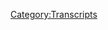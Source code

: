 {{Transcript
    | title         = [[251: January 8, 2019]]
    | caption       = [https://knowledgefight.libsyn.com/knowledge-fight-january-8-2019 Listen to this episode on Libsyn]
    | episodeNumber = [[251: January 8, 2019|251]]
    | length        = 02:13:38
}}

{{MessageBox
    | header     = Warning: Bot Generated Content
    | text       = This transcript was automatically generated by transcription software and likely contains many mistakes and misattributions. Please check the audio for definitive quotes, attribution, and context.
    | image      = N3yvass4myg91.webp
    | imagewidth = 50px
    | id         = warning
}}

{{TranscriptBlock
    | name      = Unknown Speaker
    | timestamp = 00:00:00.000
    | text      = Andy in Kansas, you're on the air, thanks for holding.
}}

{{TranscriptBlock
    | name      = Unknown Speaker
    | timestamp = 00:00:04.120
    | text      = Hello Alex, I'm a first time caller, I'm a huge fan, I love your work.
}}

{{TranscriptBlock
    | name      = Unknown Speaker
    | timestamp = 00:00:07.320
    | text      = I love you. Hey everybody, welcome back to Knowledge Fight, I'm Dan. I'm Jordan!
}}

{{TranscriptBlock
    | name      = Unknown Speaker
    | timestamp = 00:00:10.519
    | text      = We're a couple dudes who like to sit around, drink novelty beverages, and talk a little bit about
}}

{{TranscriptBlock
    | name      = Unknown Speaker
    | timestamp = 00:00:14.060
    | text      = Alex Jones. Indeed we are, Dan! Yes sir.
}}

{{TranscriptBlock
    | name      = Unknown Speaker
    | timestamp = 00:00:17.399
    | text      = Dan! Hi. You ever play Super Mario, uh,
}}

{{TranscriptBlock
    | name      = Unknown Speaker
    | timestamp = 00:00:21.519
    | text      = the RPG? Legend of the Seven Stars? I don't, wait,
}}

{{TranscriptBlock
    | name      = Unknown Speaker
    | timestamp = 00:00:25.000
    | text      = I know I played Paper Mario. No, not the same one. I didn't play the
}}

{{TranscriptBlock
    | name      = Unknown Speaker
    | timestamp = 00:00:28.640
    | text      = original one. This is the SNES one. No, didn't play that, but I played the shit
}}

{{TranscriptBlock
    | name      = Unknown Speaker
    | timestamp = 00:00:32.479
    | text      = out of the Thousand Year Door, and that next one after that Super Paper Mario
}}

{{TranscriptBlock
    | name      = Unknown Speaker
    | timestamp = 00:00:37.799
    | text      = maybe? I don't remember, I never played the Paper Mario.
}}

{{TranscriptBlock
    | name      = Unknown Speaker
    | timestamp = 00:00:40.159
    | text      = Paper Mario Wii U, I don't know. Are those, are those RPGs? Yeah, yeah.
}}

{{TranscriptBlock
    | name      = Unknown Speaker
    | timestamp = 00:00:43.359
    | text      = Oh really? They're fun as hell, but then the, uh, the, uh,
}}

{{TranscriptBlock
    | name      = Unknown Speaker
    | timestamp = 00:00:46.439
    | text      = the, it fell apart. The Paper Mario series fell the fuck apart. Oh no, what happened?
}}

{{TranscriptBlock
    | name      = Unknown Speaker
    | timestamp = 00:00:50.560
    | text      = The Wii U one, uh, involved, like, paint. It got torn in half.
}}

{{TranscriptBlock
    | name      = Unknown Speaker
    | timestamp = 00:00:53.600
    | text      = Yes, there we go. Yeah. Alright. Hey! It got crumpled up and thrown in the garbage.
}}

{{TranscriptBlock
    | name      = Unknown Speaker
    | timestamp = 00:00:57.159
    | text      = It was just not all that fun. Uh-huh.
}}

{{TranscriptBlock
    | name      = Unknown Speaker
    | timestamp = 00:01:00.600
    | text      = As I recall, the Paper Mario one about the paint, you have a hammer and you go around
}}

{{TranscriptBlock
    | name      = Unknown Speaker
    | timestamp = 00:01:04.239
    | text      = and it has paint in it and you hit things and you recolor the world. It just was not,
}}

{{TranscriptBlock
    | name      = Unknown Speaker
    | timestamp = 00:01:08.920
    | text      = not fun. It got very tedious. Yeah, that doesn't make sense at all.
}}

{{TranscriptBlock
    | name      = Unknown Speaker
    | timestamp = 00:01:11.799
    | text      = But the Thousand Year Door was super fun, it was really good, liked it a lot. I don't
}}

{{TranscriptBlock
    | name      = Unknown Speaker
    | timestamp = 00:01:16.760
    | text      = know what else to tell you, I liked it a lot. I have, I have heard good things about the
}}

{{TranscriptBlock
    | name      = Unknown Speaker
    | timestamp = 00:01:20.200
    | text      = Seven Stars, but I haven't played it. Oh man, that was, I've probably played that
}}

{{TranscriptBlock
    | name      = Unknown Speaker
    | timestamp = 00:01:23.879
    | text      = game like fifteen times and I, there's the Awesome Games Done quick marathon going on
}}

{{TranscriptBlock
    | name      = Unknown Speaker
    | timestamp = 00:01:29.000
    | text      = right now. Interesting.
}}

{{TranscriptBlock
    | name      = Unknown Speaker
    | timestamp = 00:01:30.400
    | text      = Which is a, it's like a massive- Speed run kind of thing?
}}

{{TranscriptBlock
    | name      = Unknown Speaker
    | timestamp = 00:01:34.000
    | text      = Yeah, yeah, yeah. And it's all about donations to a non-profit in the, you know, states that
}}

{{TranscriptBlock
    | name      = Unknown Speaker
    | timestamp = 00:01:40.640
    | text      = does all the cancer research and shit like that. And I love that game so much and I found
}}

{{TranscriptBlock
    | name      = Unknown Speaker
    | timestamp = 00:01:45.840
    | text      = out that somebody was speedrunning it on ABGQ and I was like, oh fuck! So I've been watching,
}}

{{TranscriptBlock
    | name      = Unknown Speaker
    | timestamp = 00:01:52.879
    | text      = I've literally been watching a guy play Super Mario for the past two hours and it's fucking
}}

{{TranscriptBlock
    | name      = Unknown Speaker
    | timestamp = 00:01:58.879
    | text      = amazing. That's nice.
}}

{{TranscriptBlock
    | name      = Unknown Speaker
    | timestamp = 00:01:59.879
    | text      = I love it. He's so good at a game that I was okay at. And it's an RPG.
}}

{{TranscriptBlock
    | name      = Unknown Speaker
    | timestamp = 00:02:04.879
    | text      = There's something gratifying about watching people play something you've played very fast.
}}

{{TranscriptBlock
    | name      = Unknown Speaker
    | timestamp = 00:02:07.879
    | text      = Yeah. I don't know why, but it is-
}}

{{TranscriptBlock
    | name      = Unknown Speaker
    | timestamp = 00:02:09.879
    | text      = It's weird. Well, I mean, that's a good game. It's nice
}}

{{TranscriptBlock
    | name      = Unknown Speaker
    | timestamp = 00:02:12.759
    | text      = to reflect on that. I told you before the show, I've started playing Hollow Knight.
}}

{{TranscriptBlock
    | name      = Unknown Speaker
    | timestamp = 00:02:15.879
    | text      = Yes. Which I'm super into. Thank you to my buddy
}}

{{TranscriptBlock
    | name      = Unknown Speaker
    | timestamp = 00:02:17.960
    | text      = Matt Crane for the recommendation on that one. I like it. I'm not good at it, but I
}}

{{TranscriptBlock
    | name      = Unknown Speaker
    | timestamp = 00:02:23.960
    | text      = like it. I end up wandering around places for a good two hours like, the fuck am I supposed
}}

{{TranscriptBlock
    | name      = Unknown Speaker
    | timestamp = 00:02:29.960
    | text      = to go? Still, the art and the music of it is just delightful. Gameplay is fun.
}}

{{TranscriptBlock
    | name      = Unknown Speaker
    | timestamp = 00:02:34.960
    | text      = Fantastic. This is now a video game podcast.
}}

{{TranscriptBlock
    | name      = Unknown Speaker
    | timestamp = 00:02:36.960
    | text      = I think it might as well be. We were on Twitch for a while.
}}

{{TranscriptBlock
    | name      = Unknown Speaker
    | timestamp = 00:02:39.960
    | text      = No, this is a podcast where I know a lot about Alex Jones.
}}

{{TranscriptBlock
    | name      = Unknown Speaker
    | timestamp = 00:02:42.960
    | text      = And I only know what you tell me about Alex Jones.
}}

{{TranscriptBlock
    | name      = Unknown Speaker
    | timestamp = 00:02:44.960
    | text      = That's correct. It's been an interesting week here on the podcast with a Bill Cooper
}}

{{TranscriptBlock
    | name      = Unknown Speaker
    | timestamp = 00:02:48.960
    | text      = episode on Monday, and then a wacky Wednesday, John Waterman, not Dr. Waterman.
}}

{{TranscriptBlock
    | name      = Unknown Speaker
    | timestamp = 00:02:53.960
    | text      = Not a Dr. John Waterman? Episode on Wednesday.
}}

{{TranscriptBlock
    | name      = Unknown Speaker
    | timestamp = 00:02:55.960
    | text      = But now it is time for us to come back to Alex Jones and the world of Info Wars.
}}

{{TranscriptBlock
    | name      = Unknown Speaker
    | timestamp = 00:03:00.960
    | text      = And today what we're going to be going over is a little bit of a snapshot of the life
}}

{{TranscriptBlock
    | name      = Unknown Speaker
    | timestamp = 00:03:06.960
    | text      = of Alex Jones in 2018, or sorry, 2019. Heh heh, checks.
}}

{{TranscriptBlock
    | name      = Unknown Speaker
    | timestamp = 00:03:10.960
    | text      = There we go.
}}

{{TranscriptBlock
    | name      = Unknown Speaker
    | timestamp = 00:03:11.960
    | text      = We're going to be going over January 8th, 2019, his show, and then his live broadcast
}}

{{TranscriptBlock
    | name      = Unknown Speaker
    | timestamp = 00:03:20.960
    | text      = that he did that evening when Trump was giving his speech from the Oval Office.
}}

{{TranscriptBlock
    | name      = Unknown Speaker
    | timestamp = 00:03:24.960
    | text      = Okay, now historically, when we've gone over a show, and then there's a live broadcast
}}

{{TranscriptBlock
    | name      = Unknown Speaker
    | timestamp = 00:03:29.960
    | text      = immediately after that, that live broadcast is drunken and angry.
}}

{{TranscriptBlock
    | name      = Unknown Speaker
    | timestamp = 00:03:34.960
    | text      = He seems a little drunk, but don't get your hopes too far up on that.
}}

{{TranscriptBlock
    | name      = Unknown Speaker
    | timestamp = 00:03:38.960
    | text      = It doesn't go four ways to learn or anything like that.
}}

{{TranscriptBlock
    | name      = Unknown Speaker
    | timestamp = 00:03:40.960
    | text      = Okay, all right.
}}

{{TranscriptBlock
    | name      = Unknown Speaker
    | timestamp = 00:03:41.960
    | text      = But he is a little bit unhinged, and it'll be interesting to look at.
}}

{{TranscriptBlock
    | name      = Unknown Speaker
    | timestamp = 00:03:44.960
    | text      = But first, we have to give a shout out. Don't have to, we would like to give a shout out
}}

{{TranscriptBlock
    | name      = Unknown Speaker
    | timestamp = 00:03:49.960
    | text      = to a couple people who have signed up and are supporting the show.
}}

{{TranscriptBlock
    | name      = Unknown Speaker
    | timestamp = 00:03:52.960
    | text      = We appreciate it oh so very much.
}}

{{TranscriptBlock
    | name      = Unknown Speaker
    | timestamp = 00:03:53.960
    | text      = So first, I'd like to say, Deborah, thank you so much.
}}

{{TranscriptBlock
    | name      = Unknown Speaker
    | timestamp = 00:03:56.960
    | text      = You are now a policy wonk.
}}

{{TranscriptBlock
    | name      = Unknown Speaker
    | timestamp = 00:03:58.960
    | text      = I'm a policy wonk.
}}

{{TranscriptBlock
    | name      = Unknown Speaker
    | timestamp = 00:03:59.960
    | text      = Thank you, Deborah.
}}

{{TranscriptBlock
    | name      = Unknown Speaker
    | timestamp = 00:04:00.960
    | text      = Thank you very much, Deborah.
}}

{{TranscriptBlock
    | name      = Unknown Speaker
    | timestamp = 00:04:01.960
    | text      = Secondly, I'd like to say thank you to Evan.
}}

{{TranscriptBlock
    | name      = Unknown Speaker
    | timestamp = 00:04:03.960
    | text      = You are now a policy wonk.
}}

{{TranscriptBlock
    | name      = Unknown Speaker
    | timestamp = 00:04:05.960
    | text      = I'm a policy wonk.
}}

{{TranscriptBlock
    | name      = Unknown Speaker
    | timestamp = 00:04:06.960
    | text      = Thank you, Evan.
}}

{{TranscriptBlock
    | name      = Unknown Speaker
    | timestamp = 00:04:07.960
    | text      = Thank you, Evan.
}}

{{TranscriptBlock
    | name      = Unknown Speaker
    | timestamp = 00:04:08.960
    | text      = Next, Christopher Dee.
}}

{{TranscriptBlock
    | name      = Unknown Speaker
    | timestamp = 00:04:10.960
    | text      = You are now a policy wonk.
}}

{{TranscriptBlock
    | name      = Unknown Speaker
    | timestamp = 00:04:12.960
    | text      = I'm a policy wonk.
}}

{{TranscriptBlock
    | name      = Unknown Speaker
    | timestamp = 00:04:14.960
    | text      = Don't know why I stuttered on the last edition.
}}

{{TranscriptBlock
    | name      = Unknown Speaker
    | timestamp = 00:04:16.959
    | text      = Were you trying to say Christopher Dobbin?
}}

{{TranscriptBlock
    | name      = Unknown Speaker
    | timestamp = 00:04:18.959
    | text      = You don't know what I was doing.
}}

{{TranscriptBlock
    | name      = Unknown Speaker
    | timestamp = 00:04:20.959
    | text      = It just came out that way, and I apologize and thank you.
}}

{{TranscriptBlock
    | name      = Unknown Speaker
    | timestamp = 00:04:23.959
    | text      = And then next, I'd like to say, Bridget, thank you so much.
}}

{{TranscriptBlock
    | name      = Unknown Speaker
    | timestamp = 00:04:26.959
    | text      = You are now a policy wonk.
}}

{{TranscriptBlock
    | name      = Unknown Speaker
    | timestamp = 00:04:28.959
    | text      = I'm a policy wonk.
}}

{{TranscriptBlock
    | name      = Unknown Speaker
    | timestamp = 00:04:29.959
    | text      = Thank you, Bridget.
}}

{{TranscriptBlock
    | name      = Unknown Speaker
    | timestamp = 00:04:30.959
    | text      = Thank you very much, Bridget.
}}

{{TranscriptBlock
    | name      = Unknown Speaker
    | timestamp = 00:04:31.959
    | text      = Lastly, I'd like to say thank you to somebody who donated on a bit of an elevated level.
}}

{{TranscriptBlock
    | name      = Unknown Speaker
    | timestamp = 00:04:34.959
    | text      = Uh-oh.
}}

{{TranscriptBlock
    | name      = Unknown Speaker
    | timestamp = 00:04:35.959
    | text      = We appreciate it oh so very much.
}}

{{TranscriptBlock
    | name      = Unknown Speaker
    | timestamp = 00:04:36.959
    | text      = So, Ian, thank you so much.
}}

{{TranscriptBlock
    | name      = Unknown Speaker
    | timestamp = 00:04:38.959
    | text      = You are now a technocrat.
}}

{{TranscriptBlock
    | name      = Unknown Speaker
    | timestamp = 00:04:40.959
    | text      = I'm a policy wonk.
}}

{{TranscriptBlock
    | name      = Unknown Speaker
    | timestamp = 00:04:41.959
    | text      = Four stars.
}}

{{TranscriptBlock
    | name      = Unknown Speaker
    | timestamp = 00:04:42.959
    | text      = Go home to your mother and tell her you're brilliant.
}}

{{TranscriptBlock
    | name      = Unknown Speaker
    | timestamp = 00:04:44.959
    | text      = Someone, someone sodomite sent me a bucket of poop.
}}

{{TranscriptBlock
    | name      = Unknown Speaker
    | timestamp = 00:04:46.959
    | text      = Daddy shark.
}}

{{TranscriptBlock
    | name      = Unknown Speaker
    | timestamp = 00:04:47.959
    | text      = Bop, bop, bop, bop, bop, bop.
}}

{{TranscriptBlock
    | name      = Unknown Speaker
    | timestamp = 00:04:49.959
    | text      = Jar Jar Binks has a Caribbean black accent.
}}

{{TranscriptBlock
    | name      = Unknown Speaker
    | timestamp = 00:04:53.959
    | text      = He's a loser, little, little kitty baby.
}}

{{TranscriptBlock
    | name      = Unknown Speaker
    | timestamp = 00:04:56.959
    | text      = I don't want to hate black people.
}}

{{TranscriptBlock
    | name      = Unknown Speaker
    | timestamp = 00:04:58.959
    | text      = I renounce Jesus Christ.
}}

{{TranscriptBlock
    | name      = Unknown Speaker
    | timestamp = 00:05:00.959
    | text      = Thank you so much, Ian.
}}

{{TranscriptBlock
    | name      = Unknown Speaker
    | timestamp = 00:05:01.959
    | text      = Thank you very much, Ian.
}}

{{TranscriptBlock
    | name      = Unknown Speaker
    | timestamp = 00:05:02.959
    | text      = If you're out there listening and you're thinking, hey, I'd like to support this show and what
}}

{{TranscriptBlock
    | name      = Unknown Speaker
    | timestamp = 00:05:05.959
    | text      = these gents do, you can do that by going to our website, knowledgeflight.com, clicking
}}

{{TranscriptBlock
    | name      = Unknown Speaker
    | timestamp = 00:05:08.959
    | text      = that button that says support the show.
}}

{{TranscriptBlock
    | name      = Unknown Speaker
    | timestamp = 00:05:10.959
    | text      = We would appreciate it.
}}

{{TranscriptBlock
    | name      = Unknown Speaker
    | timestamp = 00:05:11.959
    | text      = Please do.
}}

{{TranscriptBlock
    | name      = Unknown Speaker
    | timestamp = 00:05:12.959
    | text      = It'd be very helpful.
}}

{{TranscriptBlock
    | name      = Unknown Speaker
    | timestamp = 00:05:13.959
    | text      = Now, we get to our business at hand.
}}

{{TranscriptBlock
    | name      = Unknown Speaker
    | timestamp = 00:05:15.959
    | text      = And one of the reasons why I was a little bit reluctant to do any Alex Jones content
}}

{{TranscriptBlock
    | name      = Unknown Speaker
    | timestamp = 00:05:19.959
    | text      = this week was because, like I told you off air, the 2009 stuff hit a little bit of a
}}

{{TranscriptBlock
    | name      = Unknown Speaker
    | timestamp = 00:05:24.959
    | text      = snag.
}}

{{TranscriptBlock
    | name      = Unknown Speaker
    | timestamp = 00:05:25.959
    | text      = There was a little bit of boredom on Alex's part back then in our chronology.
}}

{{TranscriptBlock
    | name      = Unknown Speaker
    | timestamp = 00:05:30.959
    | text      = And so I didn't want to get into that.
}}

{{TranscriptBlock
    | name      = Unknown Speaker
    | timestamp = 00:05:32.959
    | text      = But at the same time, there was all this talk on Trump's part and in that world, that sphere,
}}

{{TranscriptBlock
    | name      = Unknown Speaker
    | timestamp = 00:05:39.959
    | text      = about the idea of Trump declaring a national emergency in order to get the wall made.
}}

{{TranscriptBlock
    | name      = Unknown Speaker
    | timestamp = 00:05:44.959
    | text      = Right.
}}

{{TranscriptBlock
    | name      = Unknown Speaker
    | timestamp = 00:05:45.959
    | text      = And I knew that that was going to play out in a particular way, but I didn't know exactly
}}

{{TranscriptBlock
    | name      = Unknown Speaker
    | timestamp = 00:05:49.959
    | text      = how it was going to play out.
}}

{{TranscriptBlock
    | name      = Unknown Speaker
    | timestamp = 00:05:50.959
    | text      = I kind of got the sense that all of this was much do about nothing and people were getting
}}

{{TranscriptBlock
    | name      = Unknown Speaker
    | timestamp = 00:05:54.959
    | text      = all worked up and it was going to be, you know, kind of disappointing.
}}

{{TranscriptBlock
    | name      = Unknown Speaker
    | timestamp = 00:05:58.959
    | text      = Yeah.
}}

{{TranscriptBlock
    | name      = Unknown Speaker
    | timestamp = 00:05:59.959
    | text      = It was going to be a dud.
}}

{{TranscriptBlock
    | name      = Unknown Speaker
    | timestamp = 00:06:00.959
    | text      = I got the sense I got, but I didn't want to cover it until we actually had content to
}}

{{TranscriptBlock
    | name      = Unknown Speaker
    | timestamp = 00:06:04.959
    | text      = go over.
}}

{{TranscriptBlock
    | name      = Unknown Speaker
    | timestamp = 00:06:05.959
    | text      = And so January 8th is Tuesday's show.
}}

{{TranscriptBlock
    | name      = Unknown Speaker
    | timestamp = 00:06:07.959
    | text      = There's no way we could have done that before this episode.
}}

{{TranscriptBlock
    | name      = Unknown Speaker
    | timestamp = 00:06:09.959
    | text      = Of course not.
}}

{{TranscriptBlock
    | name      = Unknown Speaker
    | timestamp = 00:06:10.959
    | text      = And so when I checked in on the second, I found Alex in a very fucked up mood.
}}

{{TranscriptBlock
    | name      = Unknown Speaker
    | timestamp = 00:06:16.959
    | text      = This mood is I mean, it's vintage Alex Jones, but it's pretty fucked up to be to be seeing
}}

{{TranscriptBlock
    | name      = Unknown Speaker
    | timestamp = 00:06:21.959
    | text      = this.
}}

{{TranscriptBlock
    | name      = Unknown Speaker
    | timestamp = 00:06:22.959
    | text      = And we'll get to all that.
}}

{{TranscriptBlock
    | name      = Unknown Speaker
    | timestamp = 00:06:23.959
    | text      = But first, here's an out of context drop from today's show.
}}

{{TranscriptBlock
    | name      = Unknown Speaker
    | timestamp = 00:06:26.959
    | text      = Gavin Newsom, ladies and gentlemen, you better believe is it.
}}

{{TranscriptBlock
    | name      = Unknown Speaker
    | timestamp = 00:06:31.959
    | text      = He is the devil.
}}

{{TranscriptBlock
    | name      = Unknown Speaker
    | timestamp = 00:06:34.959
    | text      = Okay.
}}

{{TranscriptBlock
    | name      = Unknown Speaker
    | timestamp = 00:06:35.959
    | text      = Oh, okay.
}}

{{TranscriptBlock
    | name      = Unknown Speaker
    | timestamp = 00:06:36.959
    | text      = Gavin Newsom is the devil.
}}

{{TranscriptBlock
    | name      = Unknown Speaker
    | timestamp = 00:06:39.959
    | text      = So it is bad in this situation.
}}

{{TranscriptBlock
    | name      = Unknown Speaker
    | timestamp = 00:06:41.959
    | text      = Yeah.
}}

{{TranscriptBlock
    | name      = Unknown Speaker
    | timestamp = 00:06:42.959
    | text      = Okay.
}}

{{TranscriptBlock
    | name      = Unknown Speaker
    | timestamp = 00:06:43.959
    | text      = He is it.
}}

{{TranscriptBlock
    | name      = Unknown Speaker
    | timestamp = 00:06:44.959
    | text      = He is the great Satan.
}}

{{TranscriptBlock
    | name      = Unknown Speaker
    | timestamp = 00:06:45.959
    | text      = Gavin Newsom.
}}

{{TranscriptBlock
    | name      = Unknown Speaker
    | timestamp = 00:06:46.959
    | text      = I wouldn't have bet on that.
}}

{{TranscriptBlock
    | name      = Unknown Speaker
    | timestamp = 00:06:48.959
    | text      = I would not have bet on him.
}}

{{TranscriptBlock
    | name      = Unknown Speaker
    | timestamp = 00:06:49.959
    | text      = A little bit of a surprise.
}}

{{TranscriptBlock
    | name      = Unknown Speaker
    | timestamp = 00:06:50.959
    | text      = You know what?
}}

{{TranscriptBlock
    | name      = Unknown Speaker
    | timestamp = 00:06:51.959
    | text      = But that's a good bet.
}}

{{TranscriptBlock
    | name      = Unknown Speaker
    | timestamp = 00:06:52.959
    | text      = Now that I think about it in retrospect, you never would have guessed that it was the devil.
}}

{{TranscriptBlock
    | name      = Unknown Speaker
    | timestamp = 00:06:55.959
    | text      = His reasoning is that he's slick and that sort of thing and an up and comer in the Democratic
}}

{{TranscriptBlock
    | name      = Unknown Speaker
    | timestamp = 00:07:00.959
    | text      = world.
}}

{{TranscriptBlock
    | name      = Unknown Speaker
    | timestamp = 00:07:01.959
    | text      = And he thinks he's going to be the one who they try and unseat Trump with.
}}

{{TranscriptBlock
    | name      = Unknown Speaker
    | timestamp = 00:07:03.959
    | text      = And so that's why he's labeling the devil.
}}

{{TranscriptBlock
    | name      = Unknown Speaker
    | timestamp = 00:07:05.959
    | text      = Gavin Newsom is the one.
}}

{{TranscriptBlock
    | name      = Unknown Speaker
    | timestamp = 00:07:07.959
    | text      = That is a weird pick.
}}

{{TranscriptBlock
    | name      = Unknown Speaker
    | timestamp = 00:07:08.959
    | text      = Strange bet on Alex's part, but we'll see how it plays out.
}}

{{TranscriptBlock
    | name      = Unknown Speaker
    | timestamp = 00:07:11.959
    | text      = We'll handicap.
}}

{{TranscriptBlock
    | name      = Unknown Speaker
    | timestamp = 00:07:12.959
    | text      = I'll give that 15 to one odds.
}}

{{TranscriptBlock
    | name      = Unknown Speaker
    | timestamp = 00:07:14.959
    | text      = So like I said, Alex is in a weird mood.
}}

{{TranscriptBlock
    | name      = Unknown Speaker
    | timestamp = 00:07:16.959
    | text      = He knows that Trump is going to be giving a speech that night.
}}

{{TranscriptBlock
    | name      = Unknown Speaker
    | timestamp = 00:07:20.959
    | text      = And Alex in this first clip, he starts his show very clearly indicating that he knows
}}

{{TranscriptBlock
    | name      = Unknown Speaker
    | timestamp = 00:07:25.959
    | text      = what Trump is going to do.
}}

{{TranscriptBlock
    | name      = Unknown Speaker
    | timestamp = 00:07:27.959
    | text      = Quite a time to be alive, my friends.
}}

{{TranscriptBlock
    | name      = Unknown Speaker
    | timestamp = 00:07:31.959
    | text      = Trump's going to declare a national emergency tonight.
}}

{{TranscriptBlock
    | name      = Unknown Speaker
    | timestamp = 00:07:34.959
    | text      = It's already been declared privately.
}}

{{TranscriptBlock
    | name      = Unknown Speaker
    | timestamp = 00:07:39.959
    | text      = And the globalists are crapping themselves both publicly, but also the looks on their
}}

{{TranscriptBlock
    | name      = Unknown Speaker
    | timestamp = 00:07:44.959
    | text      = faces.
}}

{{TranscriptBlock
    | name      = Unknown Speaker
    | timestamp = 00:07:45.959
    | text      = It's as if they're being let up before a firing squad.
}}

{{TranscriptBlock
    | name      = Unknown Speaker
    | timestamp = 00:07:50.959
    | text      = There's an important breakdown.
}}

{{TranscriptBlock
    | name      = Unknown Speaker
    | timestamp = 00:07:53.959
    | text      = We come back from break.
}}

{{TranscriptBlock
    | name      = Unknown Speaker
    | timestamp = 00:07:54.959
    | text      = I'm going to lay out tomorrow's news today.
}}

{{TranscriptBlock
    | name      = Unknown Speaker
    | timestamp = 00:07:56.959
    | text      = Stay with us, ladies and gentlemen.
}}

{{TranscriptBlock
    | name      = Unknown Speaker
    | timestamp = 00:07:58.959
    | text      = So he is making it very clear that Trump is going to declare a state of emergency.
}}

{{TranscriptBlock
    | name      = Unknown Speaker
    | timestamp = 00:08:03.959
    | text      = He knows it.
}}

{{TranscriptBlock
    | name      = Unknown Speaker
    | timestamp = 00:08:04.959
    | text      = It's been going on behind the scenes already.
}}

{{TranscriptBlock
    | name      = Unknown Speaker
    | timestamp = 00:08:06.959
    | text      = He fucking knows it's going to be made official tonight.
}}

{{TranscriptBlock
    | name      = Unknown Speaker
    | timestamp = 00:08:08.959
    | text      = All the globalists are crapping themselves and Alex is pumped.
}}

{{TranscriptBlock
    | name      = Unknown Speaker
    | timestamp = 00:08:12.959
    | text      = Now, there are some contradictions in Alex's historic rhetoric that are being demonstrated
}}

{{TranscriptBlock
    | name      = Unknown Speaker
    | timestamp = 00:08:17.959
    | text      = here.
}}

{{TranscriptBlock
    | name      = Unknown Speaker
    | timestamp = 00:08:18.959
    | text      = Like what?
}}

{{TranscriptBlock
    | name      = Unknown Speaker
    | timestamp = 00:08:19.959
    | text      = Can you think of one?
}}

{{TranscriptBlock
    | name      = Unknown Speaker
    | timestamp = 00:08:20.959
    | text      = I want us to put a pin in that until we get through this, because I think there's a greater
}}

{{TranscriptBlock
    | name      = Unknown Speaker
    | timestamp = 00:08:24.959
    | text      = conversation we can have about that later that I think we'd be doing a disservice if
}}

{{TranscriptBlock
    | name      = Unknown Speaker
    | timestamp = 00:08:29.959
    | text      = we jump the gun on it.
}}

{{TranscriptBlock
    | name      = Unknown Speaker
    | timestamp = 00:08:31.959
    | text      = But anyone listening, we are not not noticing that.
}}

{{TranscriptBlock
    | name      = Unknown Speaker
    | timestamp = 00:08:35.960
    | text      = It's very obvious that it's weird for Alex Jones to be excited about a president declaring
}}

{{TranscriptBlock
    | name      = Unknown Speaker
    | timestamp = 00:08:40.960
    | text      = a national emergency.
}}

{{TranscriptBlock
    | name      = Unknown Speaker
    | timestamp = 00:08:41.960
    | text      = So you're saying that Alex Jones is super excited about the president of the United
}}

{{TranscriptBlock
    | name      = Unknown Speaker
    | timestamp = 00:08:49.960
    | text      = States declaring a national emergency in order to circumvent the other branches of government,
}}

{{TranscriptBlock
    | name      = Unknown Speaker
    | timestamp = 00:08:55.960
    | text      = taking unilateral action to achieve a goal.
}}

{{TranscriptBlock
    | name      = Unknown Speaker
    | timestamp = 00:08:58.960
    | text      = It seems weird.
}}

{{TranscriptBlock
    | name      = Unknown Speaker
    | timestamp = 00:08:59.960
    | text      = It seems odd.
}}

{{TranscriptBlock
    | name      = Unknown Speaker
    | timestamp = 00:09:00.960
    | text      = It seems like it's counter to a lot of his stated beliefs about the power of the executive
}}

{{TranscriptBlock
    | name      = Unknown Speaker
    | timestamp = 00:09:06.960
    | text      = and what have you.
}}

{{TranscriptBlock
    | name      = Unknown Speaker
    | timestamp = 00:09:07.960
    | text      = A little bit.
}}

{{TranscriptBlock
    | name      = Unknown Speaker
    | timestamp = 00:09:08.960
    | text      = But you should understand that it's coming from a deep place in Alex's heart.
}}

{{TranscriptBlock
    | name      = Unknown Speaker
    | timestamp = 00:09:13.960
    | text      = And I think it's a place where he thinks the end is coming, the end of his personal struggles,
}}

{{TranscriptBlock
    | name      = Unknown Speaker
    | timestamp = 00:09:18.960
    | text      = the end of his turmoil, his battles.
}}

{{TranscriptBlock
    | name      = Unknown Speaker
    | timestamp = 00:09:21.960
    | text      = In many ways, I believe, listening to this episode, that Alex thinks that once Trump
}}

{{TranscriptBlock
    | name      = Unknown Speaker
    | timestamp = 00:09:25.960
    | text      = declares the state of emergency, it's game over for the globalists.
}}

{{TranscriptBlock
    | name      = Unknown Speaker
    | timestamp = 00:09:29.960
    | text      = And finally, Alex Jones will not have to do this anymore.
}}

{{TranscriptBlock
    | name      = Unknown Speaker
    | timestamp = 00:09:35.960
    | text      = Here is a clip that really leads me towards that.
}}

{{TranscriptBlock
    | name      = Unknown Speaker
    | timestamp = 00:09:38.960
    | text      = And the joy is a God-fearing person to feel the Holy Spirit smiling over what you do.
}}

{{TranscriptBlock
    | name      = Unknown Speaker
    | timestamp = 00:09:45.960
    | text      = Closer to God than ever.
}}

{{TranscriptBlock
    | name      = Unknown Speaker
    | timestamp = 00:09:47.960
    | text      = And that makes the global kids so upset.
}}

{{TranscriptBlock
    | name      = Unknown Speaker
    | timestamp = 00:09:49.960
    | text      = Oh, he's going to commit suicide.
}}

{{TranscriptBlock
    | name      = Unknown Speaker
    | timestamp = 00:09:50.960
    | text      = He's close to God.
}}

{{TranscriptBlock
    | name      = Unknown Speaker
    | timestamp = 00:09:51.960
    | text      = He's crazy.
}}

{{TranscriptBlock
    | name      = Unknown Speaker
    | timestamp = 00:09:52.960
    | text      = No, we just think you're weird and crazy.
}}

{{TranscriptBlock
    | name      = Unknown Speaker
    | timestamp = 00:09:55.960
    | text      = Whatever my cells, my genetics, who I am, my ancestral memories.
}}

{{TranscriptBlock
    | name      = Unknown Speaker
    | timestamp = 00:09:58.960
    | text      = Oh, boy.
}}

{{TranscriptBlock
    | name      = Unknown Speaker
    | timestamp = 00:09:59.960
    | text      = Intellectually, what I understand is just little.
}}

{{TranscriptBlock
    | name      = Unknown Speaker
    | timestamp = 00:10:02.960
    | text      = My cells to none.
}}

{{TranscriptBlock
    | name      = Unknown Speaker
    | timestamp = 00:10:04.960
    | text      = You're, hmm, this is what we're supposed to do.
}}

{{TranscriptBlock
    | name      = Unknown Speaker
    | timestamp = 00:10:06.960
    | text      = Good job.
}}

{{TranscriptBlock
    | name      = Unknown Speaker
    | timestamp = 00:10:08.960
    | text      = Hired in a kite.
}}

{{TranscriptBlock
    | name      = Unknown Speaker
    | timestamp = 00:10:14.960
    | text      = Because there's been a total shift in just the last month across the planet.
}}

{{TranscriptBlock
    | name      = Unknown Speaker
    | timestamp = 00:10:18.960
    | text      = He's talking about Bolsonaro.
}}

{{TranscriptBlock
    | name      = Unknown Speaker
    | timestamp = 00:10:20.960
    | text      = And now everything we've talked about and everything we've done is going to now just
}}

{{TranscriptBlock
    | name      = Unknown Speaker
    | timestamp = 00:10:27.960
    | text      = become mainstream.
}}

{{TranscriptBlock
    | name      = Unknown Speaker
    | timestamp = 00:10:29.960
    | text      = Uh-oh.
}}

{{TranscriptBlock
    | name      = Unknown Speaker
    | timestamp = 00:10:30.960
    | text      = So that humanity has a choice of what decision they want to make to be seduced by the globalist
}}

{{TranscriptBlock
    | name      = Unknown Speaker
    | timestamp = 00:10:36.960
    | text      = and by the high-tech gadgetry of the Antichrist or God.
}}

{{TranscriptBlock
    | name      = Unknown Speaker
    | timestamp = 00:10:41.960
    | text      = I didn't know the Antichrist was famous for high-tech gadgetry.
}}

{{TranscriptBlock
    | name      = Unknown Speaker
    | timestamp = 00:10:44.960
    | text      = And then we go into the plunge down the road.
}}

{{TranscriptBlock
    | name      = Unknown Speaker
    | timestamp = 00:10:46.960
    | text      = This is the preparation for that.
}}

{{TranscriptBlock
    | name      = Unknown Speaker
    | timestamp = 00:10:48.960
    | text      = Get some air before you get sucked under.
}}

{{TranscriptBlock
    | name      = Unknown Speaker
    | timestamp = 00:10:50.960
    | text      = But then we're going to pop back up on the other side, and that's the victory.
}}

{{TranscriptBlock
    | name      = Unknown Speaker
    | timestamp = 00:10:53.960
    | text      = Like a gopher.
}}

{{TranscriptBlock
    | name      = Unknown Speaker
    | timestamp = 00:10:54.960
    | text      = And it's all proceeding according to God's plan.
}}

{{TranscriptBlock
    | name      = Unknown Speaker
    | timestamp = 00:10:57.960
    | text      = So this is pretty fucked up.
}}

{{TranscriptBlock
    | name      = Unknown Speaker
    | timestamp = 00:10:59.960
    | text      = It feels a little apocalyptic in many ways.
}}

{{TranscriptBlock
    | name      = Unknown Speaker
    | timestamp = 00:11:01.960
    | text      = It feels very apocalyptic.
}}

{{TranscriptBlock
    | name      = Unknown Speaker
    | timestamp = 00:11:03.960
    | text      = It feels like he's saying we're getting our bearings together for what will be the grand final battle
}}

{{TranscriptBlock
    | name      = Unknown Speaker
    | timestamp = 00:11:08.960
    | text      = between us and the globalists.
}}

{{TranscriptBlock
    | name      = Unknown Speaker
    | timestamp = 00:11:10.960
    | text      = And the people who are on our side are people like Bolsonaro in Brazil.
}}

{{TranscriptBlock
    | name      = Unknown Speaker
    | timestamp = 00:11:15.960
    | text      = It's weird.
}}

{{TranscriptBlock
    | name      = Unknown Speaker
    | timestamp = 00:11:17.960
    | text      = It's a little weird for me, quite frankly.
}}

{{TranscriptBlock
    | name      = Unknown Speaker
    | timestamp = 00:11:20.960
    | text      = To come to this place now, having as much of an understanding of Alex's path through,
}}

{{TranscriptBlock
    | name      = Unknown Speaker
    | timestamp = 00:11:27.960
    | text      = it all makes total sense, but it's also so weird that this is how it's shaken out.
}}

{{TranscriptBlock
    | name      = Unknown Speaker
    | timestamp = 00:11:33.960
    | text      = It's disappointing.
}}

{{TranscriptBlock
    | name      = Unknown Speaker
    | timestamp = 00:11:35.960
    | text      = Yeah, it's really, really bad.
}}

{{TranscriptBlock
    | name      = Unknown Speaker
    | timestamp = 00:11:38.960
    | text      = Especially with Bolsonaro having as much power as he does right now.
}}

{{TranscriptBlock
    | name      = Unknown Speaker
    | timestamp = 00:11:44.960
    | text      = It's really something that everybody should be aware of.
}}

{{TranscriptBlock
    | name      = Unknown Speaker
    | timestamp = 00:11:49.960
    | text      = Right now, Bolsonaro is going to do more damage to the climate than I think any single person could possibly do.
}}

{{TranscriptBlock
    | name      = Unknown Speaker
    | timestamp = 00:11:56.960
    | text      = It'll be a disaster.
}}

{{TranscriptBlock
    | name      = Unknown Speaker
    | timestamp = 00:11:58.960
    | text      = No, I mean, once he declares open season on the Brazilian rainforest being cut down, we're fucked.
}}

{{TranscriptBlock
    | name      = Unknown Speaker
    | timestamp = 00:12:06.960
    | text      = We're never going back.
}}

{{TranscriptBlock
    | name      = Unknown Speaker
    | timestamp = 00:12:09.960
    | text      = It's a very undoable sort of thing.
}}

{{TranscriptBlock
    | name      = Unknown Speaker
    | timestamp = 00:12:12.960
    | text      = That's one of the major concerns, and the human rights questions are deeply important.
}}

{{TranscriptBlock
    | name      = Unknown Speaker
    | timestamp = 00:12:18.960
    | text      = It's wild.
}}

{{TranscriptBlock
    | name      = Unknown Speaker
    | timestamp = 00:12:20.960
    | text      = It's just wild to me, man.
}}

{{TranscriptBlock
    | name      = Unknown Speaker
    | timestamp = 00:12:22.960
    | text      = Final battle's coming, at least.
}}

{{TranscriptBlock
    | name      = Unknown Speaker
    | timestamp = 00:12:24.960
    | text      = Final battle.
}}

{{TranscriptBlock
    | name      = Unknown Speaker
    | timestamp = 00:12:26.960
    | text      = It's the time for the angels and demons, the globalists, and I guess us.
}}

{{TranscriptBlock
    | name      = Unknown Speaker
    | timestamp = 00:12:31.960
    | text      = Or them. Or who.
}}

{{TranscriptBlock
    | name      = Unknown Speaker
    | timestamp = 00:12:33.960
    | text      = What you're failing to recognize when you look at the conception of this final battle that Alex is envisioning is that no matter what happens, Trump wins.
}}

{{TranscriptBlock
    | name      = Unknown Speaker
    | timestamp = 00:12:43.960
    | text      = Really?
}}

{{TranscriptBlock
    | name      = Unknown Speaker
    | timestamp = 00:12:44.960
    | text      = Let me tell you what Trump's up to.
}}

{{TranscriptBlock
    | name      = Unknown Speaker
    | timestamp = 00:12:45.960
    | text      = What if he loses?
}}

{{TranscriptBlock
    | name      = Unknown Speaker
    | timestamp = 00:12:46.960
    | text      = He's already declared a national emergency.
}}

{{TranscriptBlock
    | name      = Unknown Speaker
    | timestamp = 00:12:48.960
    | text      = He's going to officially do it tonight.
}}

{{TranscriptBlock
    | name      = Unknown Speaker
    | timestamp = 00:12:52.960
    | text      = There's a bargaining chip of where, oh, if you just capitulate to what I want and build the wall, it'll be such a sting defeat for the Democrats, Trump won't openly announce the emergency.
}}

{{TranscriptBlock
    | name      = Unknown Speaker
    | timestamp = 00:13:03.960
    | text      = So there's a little bit of nuance in the parlance of the nomenclature and the symbolism, but either way, Trump wins by taking action.
}}

{{TranscriptBlock
    | name      = Unknown Speaker
    | timestamp = 00:13:18.960
    | text      = And the enemy came and sued for peace two years ago when he won and then lied the whole time and said, we'll work with you.
}}

{{TranscriptBlock
    | name      = Unknown Speaker
    | timestamp = 00:13:25.960
    | text      = Just don't destroy us.
}}

{{TranscriptBlock
    | name      = Unknown Speaker
    | timestamp = 00:13:26.960
    | text      = And then he just can't believe why you won't be destroyed.
}}

{{TranscriptBlock
    | name      = Unknown Speaker
    | timestamp = 00:13:29.960
    | text      = You're criminals.
}}

{{TranscriptBlock
    | name      = Unknown Speaker
    | timestamp = 00:13:30.960
    | text      = You'll still have your wealth and you still want to screw the country over because you've got some spiritual hard on to defeat it.
}}

{{TranscriptBlock
    | name      = Unknown Speaker
    | timestamp = 00:13:36.960
    | text      = Trump's not aligned with the devil, folks.
}}

{{TranscriptBlock
    | name      = Unknown Speaker
    | timestamp = 00:13:39.960
    | text      = All right.
}}

{{TranscriptBlock
    | name      = Unknown Speaker
    | timestamp = 00:13:40.960
    | text      = Trump's not aligned with the devil?
}}

{{TranscriptBlock
    | name      = Unknown Speaker
    | timestamp = 00:13:41.960
    | text      = Not aligned with the devil.
}}

{{TranscriptBlock
    | name      = Unknown Speaker
    | timestamp = 00:13:43.960
    | text      = Nope.
}}

{{TranscriptBlock
    | name      = Unknown Speaker
    | timestamp = 00:13:44.960
    | text      = I don't understand exactly what effect declaring a national emergency privately has.
}}

{{TranscriptBlock
    | name      = Unknown Speaker
    | timestamp = 00:13:54.960
    | text      = I declare a national emergency privately between you and me.
}}

{{TranscriptBlock
    | name      = Unknown Speaker
    | timestamp = 00:13:58.960
    | text      = It's already been declared.
}}

{{TranscriptBlock
    | name      = Unknown Speaker
    | timestamp = 00:13:59.960
    | text      = You don't have the power of the executive.
}}

{{TranscriptBlock
    | name      = Unknown Speaker
    | timestamp = 00:14:01.960
    | text      = Yeah, but you have to then use that power in order for, you can't privately declare, like Trump can't privately be like, taxes are free now.
}}

{{TranscriptBlock
    | name      = Unknown Speaker
    | timestamp = 00:14:09.960
    | text      = Yeah, yeah.
}}

{{TranscriptBlock
    | name      = Unknown Speaker
    | timestamp = 00:14:10.960
    | text      = It doesn't mean anything.
}}

{{TranscriptBlock
    | name      = Unknown Speaker
    | timestamp = 00:14:11.960
    | text      = Right, right.
}}

{{TranscriptBlock
    | name      = Unknown Speaker
    | timestamp = 00:14:12.960
    | text      = It's the same bundle as the QAnon secret indictments and stuff like that.
}}

{{TranscriptBlock
    | name      = Unknown Speaker
    | timestamp = 00:14:15.960
    | text      = Yeah, yeah, yeah.
}}

{{TranscriptBlock
    | name      = Unknown Speaker
    | timestamp = 00:14:16.960
    | text      = But what Alex is trying to convey is the idea that privately he's been like, we're going to do this in order to try and bring the Democrats to heel or whatever.
}}

{{TranscriptBlock
    | name      = Unknown Speaker
    | timestamp = 00:14:27.960
    | text      = And then when they don't, he's going to tonight on January 8th openly declare the state of emergency, be like, I tried to let you guys just do this on your own.
}}

{{TranscriptBlock
    | name      = Unknown Speaker
    | timestamp = 00:14:37.960
    | text      = That's what Alex is bringing to the table.
}}

{{TranscriptBlock
    | name      = Unknown Speaker
    | timestamp = 00:14:39.960
    | text      = OK.
}}

{{TranscriptBlock
    | name      = Unknown Speaker
    | timestamp = 00:14:40.960
    | text      = And because the Democrats won't go along with him and build that wall, he's going to declare this national emergency in order to build the wall.
}}

{{TranscriptBlock
    | name      = Unknown Speaker
    | timestamp = 00:14:47.960
    | text      = And Alex is fucking pumped about it.
}}

{{TranscriptBlock
    | name      = Unknown Speaker
    | timestamp = 00:14:49.960
    | text      = He loves it.
}}

{{TranscriptBlock
    | name      = Unknown Speaker
    | timestamp = 00:14:50.960
    | text      = Is Alex super pumped about the years long legal challenges that are going to come from this national emergency declaration?
}}

{{TranscriptBlock
    | name      = Unknown Speaker
    | timestamp = 00:14:58.960
    | text      = No, no, I'll tell you what he's pumped about.
}}

{{TranscriptBlock
    | name      = Unknown Speaker
    | timestamp = 00:14:59.960
    | text      = The eminent domain that's going to be involved in terms of the government seizing a bunch of people's property.
}}

{{TranscriptBlock
    | name      = Unknown Speaker
    | timestamp = 00:15:03.960
    | text      = No, private citizens having the government seize their property?
}}

{{TranscriptBlock
    | name      = Unknown Speaker
    | timestamp = 00:15:07.960
    | text      = That's great.
}}

{{TranscriptBlock
    | name      = Unknown Speaker
    | timestamp = 00:15:08.960
    | text      = Alex doesn't have a long history of being against eminent domain.
}}

{{TranscriptBlock
    | name      = Unknown Speaker
    | timestamp = 00:15:13.960
    | text      = Look, this is all this is all whack.
}}

{{TranscriptBlock
    | name      = Unknown Speaker
    | timestamp = 00:15:15.960
    | text      = It's all very whack.
}}

{{TranscriptBlock
    | name      = Unknown Speaker
    | timestamp = 00:15:16.960
    | text      = But what I have to insist is at this point on this episode, so much of this is not about politics at all and what he's bringing to the table.
}}

{{TranscriptBlock
    | name      = Unknown Speaker
    | timestamp = 00:15:24.960
    | text      = There's a deeply religious feel to it, whether it's talking about this sort of Armageddon-esque battle, we're getting air in our lungs to prepare for,
}}

{{TranscriptBlock
    | name      = Unknown Speaker
    | timestamp = 00:15:33.960
    | text      = or this next clip where he just can't like he can't stop quoting country songs in order to demonstrate how right he is with God.
}}

{{TranscriptBlock
    | name      = Unknown Speaker
    | timestamp = 00:15:42.960
    | text      = The mentally ill, narcissistic.
}}

{{TranscriptBlock
    | name      = Unknown Speaker
    | timestamp = 00:15:46.960
    | text      = Fruit loops.
}}

{{TranscriptBlock
    | name      = Unknown Speaker
    | timestamp = 00:15:49.960
    | text      = Are being told to fill their hand politically,
}}

{{TranscriptBlock
    | name      = Unknown Speaker
    | timestamp = 00:15:53.960
    | text      = but they can't stand the fact that they can't scare us and they can't make us run like the old redneck anthem.
}}

{{TranscriptBlock
    | name      = Unknown Speaker
    | timestamp = 00:16:01.960
    | text      = Country boy can survive because they can't starve us out and they can't make us run because these old boys were raised with shotguns.
}}

{{TranscriptBlock
    | name      = Unknown Speaker
    | timestamp = 00:16:11.960
    | text      = We say grace, we say amen.
}}

{{TranscriptBlock
    | name      = Unknown Speaker
    | timestamp = 00:16:14.960
    | text      = And if you ain't into that, we don't give a damn.
}}

{{TranscriptBlock
    | name      = Unknown Speaker
    | timestamp = 00:16:17.960
    | text      = Which is saying we're not hypocrite Pharisees.
}}

{{TranscriptBlock
    | name      = Unknown Speaker
    | timestamp = 00:16:20.960
    | text      = We'll take the Lord's name in vain when we get angry, but we'll die for God.
}}

{{TranscriptBlock
    | name      = Unknown Speaker
    | timestamp = 00:16:24.960
    | text      = Wasn't that hypocritical?
}}

{{TranscriptBlock
    | name      = Unknown Speaker
    | timestamp = 00:16:27.960
    | text      = Because we're not perfect, but we're aligned with God.
}}

{{TranscriptBlock
    | name      = Unknown Speaker
    | timestamp = 00:16:29.960
    | text      = Anyone who breaks my commandments.
}}

{{TranscriptBlock
    | name      = Unknown Speaker
    | timestamp = 00:16:31.960
    | text      = We sure as hell know the devil.
}}

{{TranscriptBlock
    | name      = Unknown Speaker
    | timestamp = 00:16:33.960
    | text      = Shall be put to death.
}}

{{TranscriptBlock
    | name      = Unknown Speaker
    | timestamp = 00:16:35.960
    | text      = I fought with the devil, got down his level, but I never gave in so he gave up on me.
}}

{{TranscriptBlock
    | name      = Unknown Speaker
    | timestamp = 00:16:41.960
    | text      = Another song.
}}

{{TranscriptBlock
    | name      = Unknown Speaker
    | timestamp = 00:16:42.960
    | text      = That's why I know the devil. I know the devil well.
}}

{{TranscriptBlock
    | name      = Unknown Speaker
    | timestamp = 00:16:44.960
    | text      = Save a horse, ride a cowboy.
}}

{{TranscriptBlock
    | name      = Unknown Speaker
    | timestamp = 00:16:50.960
    | text      = Beer for my horses.
}}

{{TranscriptBlock
    | name      = Unknown Speaker
    | timestamp = 00:16:53.960
    | text      = Yeah, I just it's a weird mental state and I'm playing some of these clips that seem like a little bit dumb a little bit to demonstrate this mindset that he's in.
}}

{{TranscriptBlock
    | name      = Unknown Speaker
    | timestamp = 00:17:02.960
    | text      = He's in a very sincere mindset that is tonight.
}}

{{TranscriptBlock
    | name      = Unknown Speaker
    | timestamp = 00:17:06.960
    | text      = It's going down.
}}

{{TranscriptBlock
    | name      = Unknown Speaker
    | timestamp = 00:17:08.960
    | text      = I got to talk about the end of the road.
}}

{{TranscriptBlock
    | name      = Unknown Speaker
    | timestamp = 00:17:11.960
    | text      = I got to talk about how right we are with God.
}}

{{TranscriptBlock
    | name      = Unknown Speaker
    | timestamp = 00:17:13.960
    | text      = And granted, he does touch on those topics quite a bit.
}}

{{TranscriptBlock
    | name      = Unknown Speaker
    | timestamp = 00:17:15.960
    | text      = It's not out of the ordinary, but the amount of it, the extent that he's being very apocalyptic.
}}

{{TranscriptBlock
    | name      = Unknown Speaker
    | timestamp = 00:17:21.960
    | text      = Yeah, very religious, like the first half hour.
}}

{{TranscriptBlock
    | name      = Unknown Speaker
    | timestamp = 00:17:24.960
    | text      = So this show even goes went by and I was like, there is nothing here but preaching like this is almost a televangelist.
}}

{{TranscriptBlock
    | name      = Unknown Speaker
    | timestamp = 00:17:32.960
    | text      = Did he just start?
}}

{{TranscriptBlock
    | name      = Unknown Speaker
    | timestamp = 00:17:33.960
    | text      = Did he start the episode with just like and the seventh seal shall be broken once Trump speaks from the Oval Office?
}}

{{TranscriptBlock
    | name      = Unknown Speaker
    | timestamp = 00:17:41.960
    | text      = Yeah. Yeah. I mean, it has that feel to it.
}}

{{TranscriptBlock
    | name      = Unknown Speaker
    | timestamp = 00:17:43.960
    | text      = Yeah. And it makes it all the more scary that it also includes him saying shit like this.
}}

{{TranscriptBlock
    | name      = Unknown Speaker
    | timestamp = 00:17:48.960
    | text      = In fact, I'm not scared of the globalist.
}}

{{TranscriptBlock
    | name      = Unknown Speaker
    | timestamp = 00:17:51.960
    | text      = Oh.
}}

{{TranscriptBlock
    | name      = Unknown Speaker
    | timestamp = 00:17:55.960
    | text      = I'm scared of overheating and getting too aggressive and just being as wise as a serpent and peaceful as a dove.
}}

{{TranscriptBlock
    | name      = Unknown Speaker
    | timestamp = 00:18:02.960
    | text      = Until God executes vengeance through us, through us.
}}

{{TranscriptBlock
    | name      = Unknown Speaker
    | timestamp = 00:18:08.960
    | text      = And the time for vengeance is not yet.
}}

{{TranscriptBlock
    | name      = Unknown Speaker
    | timestamp = 00:18:10.960
    | text      = Thank God. What?
}}

{{TranscriptBlock
    | name      = Unknown Speaker
    | timestamp = 00:18:12.960
    | text      = The time of vengeance will come and vengeance is right.
}}

{{TranscriptBlock
    | name      = Unknown Speaker
    | timestamp = 00:18:17.960
    | text      = Vengeance is good.
}}

{{TranscriptBlock
    | name      = Unknown Speaker
    | timestamp = 00:18:19.960
    | text      = Sayeth the Lord against the evil.
}}

{{TranscriptBlock
    | name      = Unknown Speaker
    | timestamp = 00:18:21.960
    | text      = It's mine.
}}

{{TranscriptBlock
    | name      = Unknown Speaker
    | timestamp = 00:18:23.960
    | text      = And they know, already know they're going to fail.
}}

{{TranscriptBlock
    | name      = Unknown Speaker
    | timestamp = 00:18:26.960
    | text      = That's why we're going to claw as many of our children as they can.
}}

{{TranscriptBlock
    | name      = Unknown Speaker
    | timestamp = 00:18:29.960
    | text      = Because children don't know and they're weak.
}}

{{TranscriptBlock
    | name      = Unknown Speaker
    | timestamp = 00:18:31.960
    | text      = There's no one to defend them.
}}

{{TranscriptBlock
    | name      = Unknown Speaker
    | timestamp = 00:18:32.960
    | text      = So these weak demons can just drag our children.
}}

{{TranscriptBlock
    | name      = Unknown Speaker
    | timestamp = 00:18:35.960
    | text      = But, you know, God spares their children's souls.
}}

{{TranscriptBlock
    | name      = Unknown Speaker
    | timestamp = 00:18:38.960
    | text      = That's good.
}}

{{TranscriptBlock
    | name      = Unknown Speaker
    | timestamp = 00:18:40.960
    | text      = Is? I guess?
}}

{{TranscriptBlock
    | name      = Unknown Speaker
    | timestamp = 00:18:43.960
    | text      = I don't like his God.
}}

{{TranscriptBlock
    | name      = Unknown Speaker
    | timestamp = 00:18:45.960
    | text      = I'm going to go to break down.
}}

{{TranscriptBlock
    | name      = Unknown Speaker
    | timestamp = 00:18:47.960
    | text      = When we come back, I'm going to try to get to the news and break down what's about to happen.
}}

{{TranscriptBlock
    | name      = Unknown Speaker
    | timestamp = 00:18:50.960
    | text      = Good luck.
}}

{{TranscriptBlock
    | name      = Unknown Speaker
    | timestamp = 00:18:51.960
    | text      = What is he doing?
}}

{{TranscriptBlock
    | name      = Unknown Speaker
    | timestamp = 00:18:52.960
    | text      = This is fucked up.
}}

{{TranscriptBlock
    | name      = Unknown Speaker
    | timestamp = 00:18:53.960
    | text      = He is weird.
}}

{{TranscriptBlock
    | name      = Unknown Speaker
    | timestamp = 00:18:54.960
    | text      = I mean, on the one hand, I'm super glad that the time for vengeance isn't now.
}}

{{TranscriptBlock
    | name      = Unknown Speaker
    | timestamp = 00:18:58.960
    | text      = That is a relief.
}}

{{TranscriptBlock
    | name      = Unknown Speaker
    | timestamp = 00:18:59.960
    | text      = But it does imply that the time is fast approaching.
}}

{{TranscriptBlock
    | name      = Unknown Speaker
    | timestamp = 00:19:02.960
    | text      = And it comes through him.
}}

{{TranscriptBlock
    | name      = Unknown Speaker
    | timestamp = 00:19:04.960
    | text      = And it will come through us.
}}

{{TranscriptBlock
    | name      = Unknown Speaker
    | timestamp = 00:19:06.960
    | text      = Alex Jones is a righteous vessel of vengeance that the Lord is going to demonstrate against his perceived enemies.
}}

{{TranscriptBlock
    | name      = Unknown Speaker
    | timestamp = 00:19:14.960
    | text      = They're not even real enemies, quite frankly.
}}

{{TranscriptBlock
    | name      = Unknown Speaker
    | timestamp = 00:19:17.960
    | text      = Hillary Clinton mentioned him once in a speech.
}}

{{TranscriptBlock
    | name      = Unknown Speaker
    | timestamp = 00:19:22.960
    | text      = I really wish somebody would get him a Bible with, like, large print so maybe he can read it.
}}

{{TranscriptBlock
    | name      = Unknown Speaker
    | timestamp = 00:19:28.960
    | text      = Because he seems very uninterested in what the Bible says.
}}

{{TranscriptBlock
    | name      = Unknown Speaker
    | timestamp = 00:19:32.960
    | text      = I would love it if there was a Bible that was rewritten to sound like country lyrics.
}}

{{TranscriptBlock
    | name      = Unknown Speaker
    | timestamp = 00:19:39.960
    | text      = Then maybe he might start to get some of the lessons that are contained therein.
}}

{{TranscriptBlock
    | name      = Unknown Speaker
    | timestamp = 00:19:45.960
    | text      = But it does go back to, like, Alex has a very, like, weird version of Christianity that he subscribes to.
}}

{{TranscriptBlock
    | name      = Unknown Speaker
    | timestamp = 00:19:52.960
    | text      = That I don't think it's fair to call mainstream.
}}

{{TranscriptBlock
    | name      = Unknown Speaker
    | timestamp = 00:19:55.960
    | text      = I also don't think it's fair to call it any sort of sect that I'm really even aware of.
}}

{{TranscriptBlock
    | name      = Unknown Speaker
    | timestamp = 00:20:00.960
    | text      = Like, there are touches of Gnosticism in there.
}}

{{TranscriptBlock
    | name      = Unknown Speaker
    | timestamp = 00:20:03.960
    | text      = There's touches of, like, overemphasis of the Old Testament.
}}

{{TranscriptBlock
    | name      = Unknown Speaker
    | timestamp = 00:20:07.960
    | text      = Which isn't bad. It's not wrong to, you know, subscribe to the Old Testament.
}}

{{TranscriptBlock
    | name      = Unknown Speaker
    | timestamp = 00:20:12.960
    | text      = It's just weird if you're a Christian because of the New Testament aspect.
}}

{{TranscriptBlock
    | name      = Unknown Speaker
    | timestamp = 00:20:15.960
    | text      = The entire point of the Christian in your moniker.
}}

{{TranscriptBlock
    | name      = Unknown Speaker
    | timestamp = 00:20:19.960
    | text      = So, it's strange. I don't understand, but it's a bad place.
}}

{{TranscriptBlock
    | name      = Unknown Speaker
    | timestamp = 00:20:25.960
    | text      = So, at this point in the episode, Alex announces that he's going to cover Trump's speech live.
}}

{{TranscriptBlock
    | name      = Unknown Speaker
    | timestamp = 00:20:31.960
    | text      = Which at this point had been sort of unclear.
}}

{{TranscriptBlock
    | name      = Unknown Speaker
    | timestamp = 00:20:34.960
    | text      = And he makes it clear, also, that he knows what's going to happen.
}}

{{TranscriptBlock
    | name      = Unknown Speaker
    | timestamp = 00:20:38.960
    | text      = I made the decision yesterday afternoon.
}}

{{TranscriptBlock
    | name      = Unknown Speaker
    | timestamp = 00:20:40.960
    | text      = Obviously, we're going to cover President Trump's live Oval Office speech at 8 p.m. Central, 9 p.m. Eastern, 7 p.m. Mountain, 6 p.m. Pacific.
}}

{{TranscriptBlock
    | name      = Unknown Speaker
    | timestamp = 00:20:53.960
    | text      = Trump declares national emergency to save America.
}}

{{TranscriptBlock
    | name      = Unknown Speaker
    | timestamp = 00:20:59.960
    | text      = So, there'll be an hour break from the War Room, and then you just go to Infowars.com, forward slash show, or the main page, you'll see live coverage of that.
}}

{{TranscriptBlock
    | name      = Unknown Speaker
    | timestamp = 00:21:08.960
    | text      = And I'm asking all listeners to go to Infowars.com and NewsWars.com.
}}

{{TranscriptBlock
    | name      = Unknown Speaker
    | timestamp = 00:21:13.960
    | text      = I'm going to ask Paul, and I'm going to ask Millie Weaver and others, some band on Twitter, to tweet this image out so you can retweet it.
}}

{{TranscriptBlock
    | name      = Unknown Speaker
    | timestamp = 00:21:20.960
    | text      = So that people know that it's coming up tonight.
}}

{{TranscriptBlock
    | name      = Unknown Speaker
    | timestamp = 00:21:23.960
    | text      = Because we did predict it, we did lay it out, and it's going to happen.
}}

{{TranscriptBlock
    | name      = Unknown Speaker
    | timestamp = 00:21:26.960
    | text      = You thought that was going to be an ad pivot, probably.
}}

{{TranscriptBlock
    | name      = Unknown Speaker
    | timestamp = 00:21:29.960
    | text      = I really did.
}}

{{TranscriptBlock
    | name      = Unknown Speaker
    | timestamp = 00:21:30.960
    | text      = Yeah, the way he's playing with the paper and talking about go to a website and stuff.
}}

{{TranscriptBlock
    | name      = Unknown Speaker
    | timestamp = 00:21:33.960
    | text      = Now, I'm banned on Twitter, so other people got to do this for me.
}}

{{TranscriptBlock
    | name      = Unknown Speaker
    | timestamp = 00:21:36.960
    | text      = And also, it's clear, he's saying it repeatedly.
}}

{{TranscriptBlock
    | name      = Unknown Speaker
    | timestamp = 00:21:38.960
    | text      = We know this is going to happen, we predicted it, all that stuff.
}}

{{TranscriptBlock
    | name      = Unknown Speaker
    | timestamp = 00:21:41.960
    | text      = Yeah, as somebody who lives in tomorrow's news today, you're going to be real disappointed, Alex.
}}

{{TranscriptBlock
    | name      = Unknown Speaker
    | timestamp = 00:21:46.960
    | text      = It's knowing what we know, we know it didn't happen.
}}

{{TranscriptBlock
    | name      = Unknown Speaker
    | timestamp = 00:21:49.960
    | text      = No.
}}

{{TranscriptBlock
    | name      = Unknown Speaker
    | timestamp = 00:21:50.960
    | text      = But it's interesting.
}}

{{TranscriptBlock
    | name      = Unknown Speaker
    | timestamp = 00:21:51.960
    | text      = It is important to focus on this.
}}

{{TranscriptBlock
    | name      = Unknown Speaker
    | timestamp = 00:21:52.960
    | text      = This is Alex's editorial position entirely.
}}

{{TranscriptBlock
    | name      = Unknown Speaker
    | timestamp = 00:21:55.960
    | text      = This is going to happen tonight.
}}

{{TranscriptBlock
    | name      = Unknown Speaker
    | timestamp = 00:21:57.960
    | text      = Yeah.
}}

{{TranscriptBlock
    | name      = Unknown Speaker
    | timestamp = 00:21:58.960
    | text      = We have predicted it.
}}

{{TranscriptBlock
    | name      = Unknown Speaker
    | timestamp = 00:21:59.960
    | text      = Absolutely going to happen tonight.
}}

{{TranscriptBlock
    | name      = Unknown Speaker
    | timestamp = 00:22:00.960
    | text      = Guarantee it.
}}

{{TranscriptBlock
    | name      = Unknown Speaker
    | timestamp = 00:22:01.960
    | text      = And we're going to be there covering it.
}}

{{TranscriptBlock
    | name      = Unknown Speaker
    | timestamp = 00:22:02.960
    | text      = So, he starts yelling about some dumb shit, and then he says this.
}}

{{TranscriptBlock
    | name      = Unknown Speaker
    | timestamp = 00:22:06.960
    | text      = You hate America, it's who you are.
}}

{{TranscriptBlock
    | name      = Unknown Speaker
    | timestamp = 00:22:08.960
    | text      = The 9th Circuit ruled American flags are hate symbols, it can't be in schools.
}}

{{TranscriptBlock
    | name      = Unknown Speaker
    | timestamp = 00:22:13.960
    | text      = That's an old quote.
}}

{{TranscriptBlock
    | name      = Unknown Speaker
    | timestamp = 00:22:15.960
    | text      = San Francisco doesn't like the American flag.
}}

{{TranscriptBlock
    | name      = Unknown Speaker
    | timestamp = 00:22:19.960
    | text      = The enemy doesn't like your flag, it's pretty damn obvious.
}}

{{TranscriptBlock
    | name      = Unknown Speaker
    | timestamp = 00:22:22.960
    | text      = Couldn't be more obvious, it's more obvious with a nose on our faces.
}}

{{TranscriptBlock
    | name      = Unknown Speaker
    | timestamp = 00:22:25.960
    | text      = And we just try to debate him, or, oh, let's not say anything, or the media's enemy operations,
}}

{{TranscriptBlock
    | name      = Unknown Speaker
    | timestamp = 00:22:32.960
    | text      = you better be attacked by these trash or you're not doing your damn job.
}}

{{TranscriptBlock
    | name      = Unknown Speaker
    | timestamp = 00:22:39.960
    | text      = They literally, they don't just lie, they organize the lying.
}}

{{TranscriptBlock
    | name      = Unknown Speaker
    | timestamp = 00:22:43.960
    | text      = They put out the talking points and they regurgitate lie upon lie upon lie.
}}

{{TranscriptBlock
    | name      = Unknown Speaker
    | timestamp = 00:22:50.960
    | text      = Briefly, to find our operation, plus your great products.
}}

{{TranscriptBlock
    | name      = Unknown Speaker
    | timestamp = 00:22:53.960
    | text      = There it is.
}}

{{TranscriptBlock
    | name      = Unknown Speaker
    | timestamp = 00:22:54.960
    | text      = We have three products that in the new year are 50% off.
}}

{{TranscriptBlock
    | name      = Unknown Speaker
    | timestamp = 00:22:58.960
    | text      = Oh my god, what a sale.
}}

{{TranscriptBlock
    | name      = Unknown Speaker
    | timestamp = 00:23:00.960
    | text      = 50% off?
}}

{{TranscriptBlock
    | name      = Unknown Speaker
    | timestamp = 00:23:01.960
    | text      = Almost identical to your old sale.
}}

{{TranscriptBlock
    | name      = Unknown Speaker
    | timestamp = 00:23:02.960
    | text      = Oh, is the Christmas sale still going on?
}}

{{TranscriptBlock
    | name      = Unknown Speaker
    | timestamp = 00:23:04.960
    | text      = Yeah, I think under a different name.
}}

{{TranscriptBlock
    | name      = Unknown Speaker
    | timestamp = 00:23:06.960
    | text      = We have the 1,000 days of Christmas sale going on well into the next three years.
}}

{{TranscriptBlock
    | name      = Unknown Speaker
    | timestamp = 00:23:11.960
    | text      = Still just trying to clear out that warehouse of his old products so he can shift entirely to Jeunesse stuff.
}}

{{TranscriptBlock
    | name      = Unknown Speaker
    | timestamp = 00:23:16.960
    | text      = But look, the thing here is that the Ninth Circuit, that's an old lie and it's fun to see that come back up.
}}

{{TranscriptBlock
    | name      = Unknown Speaker
    | timestamp = 00:23:21.960
    | text      = For anyone who hasn't heard the episode or recovered that in depth, the situation was about Cinco de Mayo
}}

{{TranscriptBlock
    | name      = Unknown Speaker
    | timestamp = 00:23:26.960
    | text      = and people, white kids at that school intentionally wearing American flags in order to, it wasn't Cinco de Mayo, was it?
}}

{{TranscriptBlock
    | name      = Unknown Speaker
    | timestamp = 00:23:34.960
    | text      = I don't recall exactly, but it was, the story was white kids were being racist as fuck.
}}

{{TranscriptBlock
    | name      = Unknown Speaker
    | timestamp = 00:23:41.960
    | text      = Right, they were wearing it to antagonize Mexican students.
}}

{{TranscriptBlock
    | name      = Unknown Speaker
    | timestamp = 00:23:44.960
    | text      = Yeah, yeah, yeah.
}}

{{TranscriptBlock
    | name      = Unknown Speaker
    | timestamp = 00:23:46.960
    | text      = It's evidenced by fights that they antagonized with these students.
}}

{{TranscriptBlock
    | name      = Unknown Speaker
    | timestamp = 00:23:48.960
    | text      = Exactly, instigated.
}}

{{TranscriptBlock
    | name      = Unknown Speaker
    | timestamp = 00:23:49.960
    | text      = And so the court case went that the school has the right to not allow people to wear certain, like any kind of flags on days like that.
}}

{{TranscriptBlock
    | name      = Unknown Speaker
    | timestamp = 00:23:58.960
    | text      = Yeah.
}}

{{TranscriptBlock
    | name      = Unknown Speaker
    | timestamp = 00:23:59.960
    | text      = They have the right to, it doesn't inhibit the students' free speech or whatever other rights they have.
}}

{{TranscriptBlock
    | name      = Unknown Speaker
    | timestamp = 00:24:06.960
    | text      = No, it's exactly like saying you can't wear gang colors.
}}

{{TranscriptBlock
    | name      = Unknown Speaker
    | timestamp = 00:24:09.960
    | text      = Like when you're co-opting the American flag to be a group of people who want to commit violence, that's a gang symbol now.
}}

{{TranscriptBlock
    | name      = Unknown Speaker
    | timestamp = 00:24:17.960
    | text      = To an extent.
}}

{{TranscriptBlock
    | name      = Unknown Speaker
    | timestamp = 00:24:18.960
    | text      = Yeah.
}}

{{TranscriptBlock
    | name      = Unknown Speaker
    | timestamp = 00:24:19.960
    | text      = It's not an outright ban of the American flag or anything like that.
}}

{{TranscriptBlock
    | name      = Unknown Speaker
    | timestamp = 00:24:21.960
    | text      = Of course not.
}}

{{TranscriptBlock
    | name      = Unknown Speaker
    | timestamp = 00:24:22.960
    | text      = Alex is using it as that.
}}

{{TranscriptBlock
    | name      = Unknown Speaker
    | timestamp = 00:24:23.960
    | text      = Yeah.
}}

{{TranscriptBlock
    | name      = Unknown Speaker
    | timestamp = 00:24:24.960
    | text      = So that's the first thing from that clip that's important.
}}

{{TranscriptBlock
    | name      = Unknown Speaker
    | timestamp = 00:24:25.960
    | text      = The second thing is what you hear there is Alex demonizing the Ninth Circuit with a lie, which is him complaining about the judiciary, complaining about the courts and how they're really bad.
}}

{{TranscriptBlock
    | name      = Unknown Speaker
    | timestamp = 00:24:37.960
    | text      = Then he talks about the media and how the media is really bad.
}}

{{TranscriptBlock
    | name      = Unknown Speaker
    | timestamp = 00:24:41.960
    | text      = Yeah.
}}

{{TranscriptBlock
    | name      = Unknown Speaker
    | timestamp = 00:24:42.960
    | text      = Hold on to those thoughts.
}}

{{TranscriptBlock
    | name      = Unknown Speaker
    | timestamp = 00:24:43.960
    | text      = Oh boy.
}}

{{TranscriptBlock
    | name      = Unknown Speaker
    | timestamp = 00:24:44.960
    | text      = They might come back up.
}}

{{TranscriptBlock
    | name      = Unknown Speaker
    | timestamp = 00:24:45.960
    | text      = Okay.
}}

{{TranscriptBlock
    | name      = Unknown Speaker
    | timestamp = 00:24:46.960
    | text      = So at this point, Alex starts complaining about how Mark Dice has been thrown off Facebook.
}}

{{TranscriptBlock
    | name      = Unknown Speaker
    | timestamp = 00:24:50.960
    | text      = We were fighting the apocalypse!
}}

{{TranscriptBlock
    | name      = Unknown Speaker
    | timestamp = 00:24:55.960
    | text      = Yeah, it seems like a petty little move there.
}}

{{TranscriptBlock
    | name      = Unknown Speaker
    | timestamp = 00:24:57.960
    | text      = That just stepped down!
}}

{{TranscriptBlock
    | name      = Unknown Speaker
    | timestamp = 00:24:58.960
    | text      = Way down, way down the ladder of importance, hierarchy of importance.
}}

{{TranscriptBlock
    | name      = Unknown Speaker
    | timestamp = 00:25:03.960
    | text      = The final battle between good and evil, between the angels and the demons, between the globalists and the patriots has come upon us.
}}

{{TranscriptBlock
    | name      = Unknown Speaker
    | timestamp = 00:25:10.960
    | text      = And by the way, why aren't you letting Mark Dice back on Facebook?
}}

{{TranscriptBlock
    | name      = Unknown Speaker
    | timestamp = 00:25:14.960
    | text      = Honestly, I think that what happened is that this falls in one of the, every hour he has like five minutes that don't go out on the radio.
}}

{{TranscriptBlock
    | name      = Unknown Speaker
    | timestamp = 00:25:23.960
    | text      = Remember we talked about this.
}}

{{TranscriptBlock
    | name      = Unknown Speaker
    | timestamp = 00:25:24.960
    | text      = Yeah, yeah, yeah, yeah.
}}

{{TranscriptBlock
    | name      = Unknown Speaker
    | timestamp = 00:25:25.960
    | text      = Because of like station identification on like some Tuscaloosa channel or whatever.
}}

{{TranscriptBlock
    | name      = Unknown Speaker
    | timestamp = 00:25:30.960
    | text      = Right, right, right.
}}

{{TranscriptBlock
    | name      = Unknown Speaker
    | timestamp = 00:25:31.960
    | text      = So he has that no man's land where it doesn't matter what he plays.
}}

{{TranscriptBlock
    | name      = Unknown Speaker
    | timestamp = 00:25:34.960
    | text      = It's not going out on the radio.
}}

{{TranscriptBlock
    | name      = Unknown Speaker
    | timestamp = 00:25:35.960
    | text      = Yeah, yeah, yeah, yeah.
}}

{{TranscriptBlock
    | name      = Unknown Speaker
    | timestamp = 00:25:36.960
    | text      = And so I think he buries like John Bounds reports there.
}}

{{TranscriptBlock
    | name      = Unknown Speaker
    | timestamp = 00:25:38.960
    | text      = Good.
}}

{{TranscriptBlock
    | name      = Unknown Speaker
    | timestamp = 00:25:39.960
    | text      = And he plays this report by Mark Dice in one of those no man's lands.
}}

{{TranscriptBlock
    | name      = Unknown Speaker
    | timestamp = 00:25:43.960
    | text      = But it's really important and what's going on here, there's an interesting story behind it.
}}

{{TranscriptBlock
    | name      = Unknown Speaker
    | timestamp = 00:25:48.960
    | text      = And Mark Dice is being a complete jackass and he deserves everything that came to him.
}}

{{TranscriptBlock
    | name      = Unknown Speaker
    | timestamp = 00:25:54.960
    | text      = So Alex is saying that he got thrown off Facebook because of something that was deemed racist.
}}

{{TranscriptBlock
    | name      = Unknown Speaker
    | timestamp = 00:25:59.960
    | text      = Now here's a little taste of Mark Dice's report.
}}

{{TranscriptBlock
    | name      = Unknown Speaker
    | timestamp = 00:26:03.960
    | text      = Facebook blocked me out of my account for seven days and censored this post because I simply stated the fact that the only reason that the story about the seven-year-old girl who was tragically shot and killed in Houston went viral is because the suspect initially was white.
}}

{{TranscriptBlock
    | name      = Unknown Speaker
    | timestamp = 00:26:18.960
    | text      = So every Black Lives Matter activist on social media started tweeting about this terrible white terrorist who killed this poor innocent girl.
}}

{{TranscriptBlock
    | name      = Unknown Speaker
    | timestamp = 00:26:26.960
    | text      = Only it turns out that the murderer was actually a Black man.
}}

{{TranscriptBlock
    | name      = Unknown Speaker
    | timestamp = 00:26:30.960
    | text      = By now they've all forgotten her name and don't even remember that the incident happened.
}}

{{TranscriptBlock
    | name      = Unknown Speaker
    | timestamp = 00:26:33.960
    | text      = Her name is Cyntoia Brown.
}}

{{TranscriptBlock
    | name      = Unknown Speaker
    | timestamp = 00:26:34.960
    | text      = No, Jasmine.
}}

{{TranscriptBlock
    | name      = Unknown Speaker
    | timestamp = 00:26:35.960
    | text      = Oh, that's right.
}}

{{TranscriptBlock
    | name      = Unknown Speaker
    | timestamp = 00:26:36.960
    | text      = That was a different, ah, damn it!
}}

{{TranscriptBlock
    | name      = Unknown Speaker
    | timestamp = 00:26:38.960
    | text      = Two different cases.
}}

{{TranscriptBlock
    | name      = Unknown Speaker
    | timestamp = 00:26:39.960
    | text      = That's Cyntoia was, ah, fuck!
}}

{{TranscriptBlock
    | name      = Unknown Speaker
    | timestamp = 00:26:40.960
    | text      = It's actually Jasmine Barnes.
}}

{{TranscriptBlock
    | name      = Unknown Speaker
    | timestamp = 00:26:41.960
    | text      = Yes, yeah, yeah, yeah.
}}

{{TranscriptBlock
    | name      = Unknown Speaker
    | timestamp = 00:26:42.960
    | text      = I was talking about the, ah, fuck.
}}

{{TranscriptBlock
    | name      = Unknown Speaker
    | timestamp = 00:26:44.960
    | text      = I'm an idiot.
}}

{{TranscriptBlock
    | name      = Unknown Speaker
    | timestamp = 00:26:45.960
    | text      = So, look, dude, here's the thing.
}}

{{TranscriptBlock
    | name      = Unknown Speaker
    | timestamp = 00:26:47.960
    | text      = First of all, I've not watched much of Mark Dice's reports.
}}

{{TranscriptBlock
    | name      = Unknown Speaker
    | timestamp = 00:26:51.960
    | text      = Yeah.
}}

{{TranscriptBlock
    | name      = Unknown Speaker
    | timestamp = 00:26:52.960
    | text      = Because why would I?
}}

{{TranscriptBlock
    | name      = Unknown Speaker
    | timestamp = 00:26:53.960
    | text      = Why would you?
}}

{{TranscriptBlock
    | name      = Unknown Speaker
    | timestamp = 00:26:54.960
    | text      = And I accidentally watched some of this and it's crazy, man.
}}

{{TranscriptBlock
    | name      = Unknown Speaker
    | timestamp = 00:26:57.960
    | text      = His delivery is insane.
}}

{{TranscriptBlock
    | name      = Unknown Speaker
    | timestamp = 00:26:58.960
    | text      = He looks like a lunatic and he's, like, constantly not twitching but doing, like, weird movements while he's delivering these lines.
}}

{{TranscriptBlock
    | name      = Unknown Speaker
    | timestamp = 00:27:06.960
    | text      = Like, just listening to the audio doesn't really do its service.
}}

{{TranscriptBlock
    | name      = Unknown Speaker
    | timestamp = 00:27:09.960
    | text      = He seems like a lunatic while he's doing this.
}}

{{TranscriptBlock
    | name      = Unknown Speaker
    | timestamp = 00:27:11.960
    | text      = Yeah.
}}

{{TranscriptBlock
    | name      = Unknown Speaker
    | timestamp = 00:27:12.960
    | text      = And I don't know what it is.
}}

{{TranscriptBlock
    | name      = Unknown Speaker
    | timestamp = 00:27:13.960
    | text      = There's some sort of aesthetic style that he's going for.
}}

{{TranscriptBlock
    | name      = Unknown Speaker
    | timestamp = 00:27:15.960
    | text      = Maybe he knows that him just sitting, like, still isn't good for YouTube or something like that.
}}

{{TranscriptBlock
    | name      = Unknown Speaker
    | timestamp = 00:27:20.960
    | text      = No one's going to be entertained by his dumb face.
}}

{{TranscriptBlock
    | name      = Unknown Speaker
    | timestamp = 00:27:23.960
    | text      = Ah, that's fair.
}}

{{TranscriptBlock
    | name      = Unknown Speaker
    | timestamp = 00:27:24.960
    | text      = And so he moves around a lot in, like, a spasmatic way and it's very distracting.
}}

{{TranscriptBlock
    | name      = Unknown Speaker
    | timestamp = 00:27:28.960
    | text      = But anyway, I watched Mark Dice's video and suffice it to say it deserves every label it's getting.
}}

{{TranscriptBlock
    | name      = Unknown Speaker
    | timestamp = 00:27:32.960
    | text      = It is racist.
}}

{{TranscriptBlock
    | name      = Unknown Speaker
    | timestamp = 00:27:33.960
    | text      = It's inflammatory.
}}

{{TranscriptBlock
    | name      = Unknown Speaker
    | timestamp = 00:27:34.960
    | text      = And it's just a pile of shit from a quality standpoint.
}}

{{TranscriptBlock
    | name      = Unknown Speaker
    | timestamp = 00:27:37.960
    | text      = Alex is playing this report saying that he's been kicked off Facebook.
}}

{{TranscriptBlock
    | name      = Unknown Speaker
    | timestamp = 00:27:40.960
    | text      = But in the video, as we just heard, Mark just says that he got suspended for a short time.
}}

{{TranscriptBlock
    | name      = Unknown Speaker
    | timestamp = 00:27:44.960
    | text      = Like, he just got a little time out.
}}

{{TranscriptBlock
    | name      = Unknown Speaker
    | timestamp = 00:27:46.960
    | text      = So what I want to say is that these fucking snowflakes need to stop exaggerating their oppression, number one.
}}

{{TranscriptBlock
    | name      = Unknown Speaker
    | timestamp = 00:27:51.960
    | text      = And here's the real point I want to make.
}}

{{TranscriptBlock
    | name      = Unknown Speaker
    | timestamp = 00:27:53.960
    | text      = Mark's chief complaint seems to be that these Black Lives Matter SJWs were only interested in the story because they thought it was a chance to attack white people.
}}

{{TranscriptBlock
    | name      = Unknown Speaker
    | timestamp = 00:28:01.960
    | text      = But the same is true of Mark Dice.
}}

{{TranscriptBlock
    | name      = Unknown Speaker
    | timestamp = 00:28:03.960
    | text      = He's only interested in the story because it gives him an opportunity to defend white people and attack black people.
}}

{{TranscriptBlock
    | name      = Unknown Speaker
    | timestamp = 00:28:09.960
    | text      = Hmm.
}}

{{TranscriptBlock
    | name      = Unknown Speaker
    | timestamp = 00:28:10.960
    | text      = You understand that?
}}

{{TranscriptBlock
    | name      = Unknown Speaker
    | timestamp = 00:28:11.960
    | text      = I don't... are you saying there's some sort of irony to it?
}}

{{TranscriptBlock
    | name      = Unknown Speaker
    | timestamp = 00:28:14.960
    | text      = His only point is exactly what he's complaining about in these supposed other people.
}}

{{TranscriptBlock
    | name      = Unknown Speaker
    | timestamp = 00:28:20.960
    | text      = Which is weird. It seems like a bad starting point for your editorial position, but whatever.
}}

{{TranscriptBlock
    | name      = Unknown Speaker
    | timestamp = 00:28:25.960
    | text      = Also, an added problem is he has no idea what he's talking about.
}}

{{TranscriptBlock
    | name      = Unknown Speaker
    | timestamp = 00:28:29.960
    | text      = Seven-year-old Jasmine Barnes was killed in a drive-by shooting, and the family initially said the suspect was a white man in a red truck.
}}

{{TranscriptBlock
    | name      = Unknown Speaker
    | timestamp = 00:28:35.960
    | text      = This turned out not to be accurate, as firsthand accounts often are.
}}

{{TranscriptBlock
    | name      = Unknown Speaker
    | timestamp = 00:28:39.960
    | text      = And officials from the sheriff's department have gone on record saying that they believe that there was a red truck at the scene, and this was a case of sincere mistaken identity, and it was nothing suspicious.
}}

{{TranscriptBlock
    | name      = Unknown Speaker
    | timestamp = 00:28:47.960
    | text      = Also, two men were arrested for the killing. Not one, as Mark is suggesting.
}}

{{TranscriptBlock
    | name      = Unknown Speaker
    | timestamp = 00:28:51.960
    | text      = Also, Black Lives Matter activists didn't just blindly blame white people and then forget the story when the narrative didn't fit.
}}

{{TranscriptBlock
    | name      = Unknown Speaker
    | timestamp = 00:28:57.960
    | text      = That's what Infowars does.
}}

{{TranscriptBlock
    | name      = Unknown Speaker
    | timestamp = 00:28:59.960
    | text      = In reality, Shaun King, one of the leading figures of the Black Lives Matter movement, is literally responsible for tipping off the police that the shooters were Larry Woodruff and Eric Black Jr., not a white guy in a red truck.
}}

{{TranscriptBlock
    | name      = Unknown Speaker
    | timestamp = 00:29:11.960
    | text      = Do you understand what I'm saying?
}}

{{TranscriptBlock
    | name      = Unknown Speaker
    | timestamp = 00:29:12.960
    | text      = Because what I'm saying is that a prominent figure in the Black Lives Matter movement went out of his way in order to help police find the actual killers because he cared about the truth, not just scoring points making white people look bad.
}}

{{TranscriptBlock
    | name      = Unknown Speaker
    | timestamp = 00:29:24.960
    | text      = I don't understand.
}}

{{TranscriptBlock
    | name      = Unknown Speaker
    | timestamp = 00:29:25.960
    | text      = It's very interesting.
}}

{{TranscriptBlock
    | name      = Unknown Speaker
    | timestamp = 00:29:27.960
    | text      = No, he stopped caring once they found out.
}}

{{TranscriptBlock
    | name      = Unknown Speaker
    | timestamp = 00:29:29.960
    | text      = If I understand the story correctly, Shaun King received a tip from one of his confidential sources, and because of that tip, he found out that it was two black men, and so he, of course, sat on it and never told anybody.
}}

{{TranscriptBlock
    | name      = Unknown Speaker
    | timestamp = 00:29:42.960
    | text      = Cover up.
}}

{{TranscriptBlock
    | name      = Unknown Speaker
    | timestamp = 00:29:43.960
    | text      = Yeah, yeah, yeah, right? That's what he did.
}}

{{TranscriptBlock
    | name      = Unknown Speaker
    | timestamp = 00:29:45.960
    | text      = Now, the case is a little complicated because after a mugshot was released of the original suspect, Shaun King posted a picture of a man who looked almost identically like the mugshot and asked followers for more information on him if they had any.
}}

{{TranscriptBlock
    | name      = Unknown Speaker
    | timestamp = 00:29:57.960
    | text      = This absolutely led to some unmerited attention and probable harassment, definite harassment, being placed upon this man, being directed towards him, but it also literally led to the tip that solved the case.
}}

{{TranscriptBlock
    | name      = Unknown Speaker
    | timestamp = 00:30:08.960
    | text      = As Shaun put it, quote, as strange as it is, I'm not sure we ever would have found the men who killed Jasmine Barnes had the initial conclusion not been so wrong.
}}

{{TranscriptBlock
    | name      = Unknown Speaker
    | timestamp = 00:30:16.960
    | text      = I was brought into the case to track a potential hate crime.
}}

{{TranscriptBlock
    | name      = Unknown Speaker
    | timestamp = 00:30:19.960
    | text      = What I found was something altogether different, but I don't know that anyone would have ever come forward without the outrage.
}}

{{TranscriptBlock
    | name      = Unknown Speaker
    | timestamp = 00:30:26.960
    | text      = I don't quite know what that means or how I feel about it, but the initial outrage, misguided as it was, is what eventually helped us find the killers.
}}

{{TranscriptBlock
    | name      = Unknown Speaker
    | timestamp = 00:30:35.960
    | text      = So, if you're a white supremacist outlet like Infowars, Mark Dice, or The Daily Caller, you can focus on the part where Shaun initially posted a picture of the wrong person and made a mistake in good faith and just ignore the later part where he followed through, righted the wrong, and acknowledged that the initial assumption of the case was inaccurate.
}}

{{TranscriptBlock
    | name      = Unknown Speaker
    | timestamp = 00:30:52.960
    | text      = In all the game these assholes are playing, they simply don't give a fuck about what's true.
}}

{{TranscriptBlock
    | name      = Unknown Speaker
    | timestamp = 00:30:56.960
    | text      = And people didn't forget about the story or that this happened.
}}

{{TranscriptBlock
    | name      = Unknown Speaker
    | timestamp = 00:30:59.960
    | text      = Jasmine's funeral was on Wednesday, and from all reports, it was packed to the rafters.
}}

{{TranscriptBlock
    | name      = Unknown Speaker
    | timestamp = 00:31:03.960
    | text      = Plus, no one who was upset about this when the suspect was white is now okay with it because the suspect is black.
}}

{{TranscriptBlock
    | name      = Unknown Speaker
    | timestamp = 00:31:09.960
    | text      = The people who organized Justice for Jasmine, the rally in Houston, they aren't just calling it off now that there isn't a race angle to it.
}}

{{TranscriptBlock
    | name      = Unknown Speaker
    | timestamp = 00:31:16.960
    | text      = What's going on here and what Alex is putting forth in his defense of Mark is deeply troubling.
}}

{{TranscriptBlock
    | name      = Unknown Speaker
    | timestamp = 00:31:21.960
    | text      = Because later in the video, Mark starts throwing around some statistics about shootings and how it's all black people doing.
}}

{{TranscriptBlock
    | name      = Unknown Speaker
    | timestamp = 00:31:27.960
    | text      = Alex starts doing some more of that too in defense of Mark.
}}

{{TranscriptBlock
    | name      = Unknown Speaker
    | timestamp = 00:31:30.960
    | text      = The statistics version of saying the n-word, essentially.
}}

{{TranscriptBlock
    | name      = Unknown Speaker
    | timestamp = 00:31:33.960
    | text      = Somewhat.
}}

{{TranscriptBlock
    | name      = Unknown Speaker
    | timestamp = 00:31:34.960
    | text      = They're just throwing out statistics with no context that are solely meant to create a fear of black people.
}}

{{TranscriptBlock
    | name      = Unknown Speaker
    | timestamp = 00:31:38.960
    | text      = We've gone over the murder stats and the manipulations people like Alex can do to make them show whatever he wants to fit his worldview, so I think it would be redundant to rehash that now.
}}

{{TranscriptBlock
    | name      = Unknown Speaker
    | timestamp = 00:31:48.960
    | text      = But just a small example of it, in 2017, the FBI's data shows that only 61% of murders were even cleared with an arrest.
}}

{{TranscriptBlock
    | name      = Unknown Speaker
    | timestamp = 00:31:55.960
    | text      = So whenever you talk about these numbers of the people that they do have in custody, you kind of have to also ask yourself the question of,
}}

{{TranscriptBlock
    | name      = Unknown Speaker
    | timestamp = 00:32:03.960
    | text      = is it possible that harsher targeted policing towards African Americans and black people are responsible for them being overrepresented in the arrests when 39% of murders aren't even cleared in a given year?
}}

{{TranscriptBlock
    | name      = Unknown Speaker
    | timestamp = 00:32:15.960
    | text      = So what you're saying...
}}

{{TranscriptBlock
    | name      = Unknown Speaker
    | timestamp = 00:32:16.960
    | text      = I'm just saying there's other issues.
}}

{{TranscriptBlock
    | name      = Unknown Speaker
    | timestamp = 00:32:18.960
    | text      = Is that it's entirely possible that they catch so many black people because they're only looking for black people.
}}

{{TranscriptBlock
    | name      = Unknown Speaker
    | timestamp = 00:32:27.960
    | text      = I'm not saying that that's the case, but it is a piece of the conversation that is necessary to have.
}}

{{TranscriptBlock
    | name      = Unknown Speaker
    | timestamp = 00:32:32.960
    | text      = And there's even more that we don't need to get into.
}}

{{TranscriptBlock
    | name      = Unknown Speaker
    | timestamp = 00:32:35.960
    | text      = Oh, of course.
}}

{{TranscriptBlock
    | name      = Unknown Speaker
    | timestamp = 00:32:36.960
    | text      = When you want to...
}}

{{TranscriptBlock
    | name      = Unknown Speaker
    | timestamp = 00:32:37.960
    | text      = I'm not making that generalization as all of them, but that is absolutely a...
}}

{{TranscriptBlock
    | name      = Unknown Speaker
    | timestamp = 00:32:42.960
    | text      = It plays a factor.
}}

{{TranscriptBlock
    | name      = Unknown Speaker
    | timestamp = 00:32:43.960
    | text      = Yeah, yeah, for sure.
}}

{{TranscriptBlock
    | name      = Unknown Speaker
    | timestamp = 00:32:44.960
    | text      = And when you want to have a conversation about these things, those are important pieces to bring into it as opposed to just being like, blacks kill so many more people and all this stuff.
}}

{{TranscriptBlock
    | name      = Unknown Speaker
    | timestamp = 00:32:54.960
    | text      = Like, eh, come on.
}}

{{TranscriptBlock
    | name      = Unknown Speaker
    | timestamp = 00:32:55.960
    | text      = So that being said, I have some murder statistics I'd like to share with you that Alex and Mark Dice have no interest in covering.
}}

{{TranscriptBlock
    | name      = Unknown Speaker
    | timestamp = 00:33:02.960
    | text      = As of January 6th of this year, there have been six mass shootings in the United States, leaving seven people dead and 23 injured in less than a week.
}}

{{TranscriptBlock
    | name      = Unknown Speaker
    | timestamp = 00:33:09.960
    | text      = That does not feel good.
}}

{{TranscriptBlock
    | name      = Unknown Speaker
    | timestamp = 00:33:11.960
    | text      = Also, according to FBI's own data, I think there's a more meaningful number to look at in terms of comparisons among groups, and that's between men and women in terms of committing these acts of violence.
}}

{{TranscriptBlock
    | name      = Unknown Speaker
    | timestamp = 00:33:21.960
    | text      = Because there's a large gap between different races and ethnicities in terms of representation, just in sheer bulk numbers of the population, whereas it's fairly close.
}}

{{TranscriptBlock
    | name      = Unknown Speaker
    | timestamp = 00:33:31.960
    | text      = It's not...
}}

{{TranscriptBlock
    | name      = Unknown Speaker
    | timestamp = 00:33:32.960
    | text      = 51%, 49%, or whatever it is.
}}

{{TranscriptBlock
    | name      = Unknown Speaker
    | timestamp = 00:33:34.960
    | text      = And the FBI isn't cool enough to have breakdowns in terms of different gender identities.
}}

{{TranscriptBlock
    | name      = Unknown Speaker
    | timestamp = 00:33:40.960
    | text      = Of course not.
}}

{{TranscriptBlock
    | name      = Unknown Speaker
    | timestamp = 00:33:41.960
    | text      = And all that stuff.
}}

{{TranscriptBlock
    | name      = Unknown Speaker
    | timestamp = 00:33:42.960
    | text      = Yeah, yeah, yeah.
}}

{{TranscriptBlock
    | name      = Unknown Speaker
    | timestamp = 00:33:43.960
    | text      = The numbers that we have are...
}}

{{TranscriptBlock
    | name      = Unknown Speaker
    | timestamp = 00:33:44.960
    | text      = But it's closer than these other barometers in terms of a one-to-one division.
}}

{{TranscriptBlock
    | name      = Unknown Speaker
    | timestamp = 00:33:50.960
    | text      = A representative sample that can be used to make conclusions.
}}

{{TranscriptBlock
    | name      = Unknown Speaker
    | timestamp = 00:33:54.960
    | text      = In 2017, there were 1,932 women who were the victims of homicide.
}}

{{TranscriptBlock
    | name      = Unknown Speaker
    | timestamp = 00:33:59.960
    | text      = Of them, 1,733 were killed by men.
}}

{{TranscriptBlock
    | name      = Unknown Speaker
    | timestamp = 00:34:03.960
    | text      = That's 90%, approximately.
}}

{{TranscriptBlock
    | name      = Unknown Speaker
    | timestamp = 00:34:05.960
    | text      = Conversely, of the 4,862 men who were the victims of homicide, only 515 were killed by women, which is about 10%.
}}

{{TranscriptBlock
    | name      = Unknown Speaker
    | timestamp = 00:34:14.960
    | text      = This is a statistically very important piece of information that's very relevant.
}}

{{TranscriptBlock
    | name      = Unknown Speaker
    | timestamp = 00:34:19.960
    | text      = Again, this loops back to the six mass shootings already in 2019.
}}

{{TranscriptBlock
    | name      = Unknown Speaker
    | timestamp = 00:34:24.960
    | text      = While most of them are still being investigated and information hasn't been made public, at least one of them is definitively a domestic violence situation where a man killed his wife and 12-year-old child, then himself.
}}

{{TranscriptBlock
    | name      = Unknown Speaker
    | timestamp = 00:34:34.960
    | text      = Which is unfortunately a tragic pattern that we see play out over and over again.
}}

{{TranscriptBlock
    | name      = Unknown Speaker
    | timestamp = 00:34:38.960
    | text      = And that, in turn, loops back to Larry Woodruff, the man arrested for shooting Jasmine Barnes, who had prior arrests for assaulting a family member and pled guilty in 2017 to trying to choke a woman he was dating.
}}

{{TranscriptBlock
    | name      = Unknown Speaker
    | timestamp = 00:34:50.960
    | text      = The more pressing conversation to have about murders in this country are that they're about errant masculinity and access to guns.
}}

{{TranscriptBlock
    | name      = Unknown Speaker
    | timestamp = 00:34:57.960
    | text      = The rest of it is irrelevant shadow puppetry people like Mark Dice and Alex Jones use to justify their deep-seated racism.
}}

{{TranscriptBlock
    | name      = Unknown Speaker
    | timestamp = 00:35:04.960
    | text      = Slam the book shut.
}}

{{TranscriptBlock
    | name      = Unknown Speaker
    | timestamp = 00:35:06.960
    | text      = I am so grateful.
}}

{{TranscriptBlock
    | name      = Unknown Speaker
    | timestamp = 00:35:08.960
    | text      = Because we've had that conversation in the past where they're pulling out some race bullshit, and so what winds up happening is we're like,
}}

{{TranscriptBlock
    | name      = Unknown Speaker
    | timestamp = 00:35:16.960
    | text      = okay, well fine, if you want to play the race bullshit game, great, here's all the buzz that goes against your butt, but this isn't that. That's not what this is.
}}

{{TranscriptBlock
    | name      = Unknown Speaker
    | timestamp = 00:35:27.960
    | text      = You have absolutely fucking nailed it, and it has nothing to do with their bullshit. It's fucking dudes.
}}

{{TranscriptBlock
    | name      = Unknown Speaker
    | timestamp = 00:35:34.960
    | text      = Well, yeah, it's a certain subset of dudes, but if you look at it just from a statistical point of view, you have to wrestle with the fact that almost all murders of women are done by men,
}}

{{TranscriptBlock
    | name      = Unknown Speaker
    | timestamp = 00:35:48.960
    | text      = and a very slim number of murders of men are done by women.
}}

{{TranscriptBlock
    | name      = Unknown Speaker
    | timestamp = 00:35:52.960
    | text      = So what we need to do is convince women to start killing more men.
}}

{{TranscriptBlock
    | name      = Unknown Speaker
    | timestamp = 00:35:56.960
    | text      = Or we need to go like that Bennett girl and get women to carry AK-47s everywhere.
}}

{{TranscriptBlock
    | name      = Unknown Speaker
    | timestamp = 00:36:02.960
    | text      = Hey, you know what? If only women get guns, I think that would be okay for a while.
}}

{{TranscriptBlock
    | name      = Unknown Speaker
    | timestamp = 00:36:06.960
    | text      = I don't know. It's stupid. My whole point about this is that they're having the wrong conversation intentionally,
}}

{{TranscriptBlock
    | name      = Unknown Speaker
    | timestamp = 00:36:11.960
    | text      = and it's on a very surface level funny to point out that Mark Dice is complaining about these supposed people,
}}

{{TranscriptBlock
    | name      = Unknown Speaker
    | timestamp = 00:36:18.960
    | text      = only caring about this because they can demonize white people while he's trying to demonize black people.
}}

{{TranscriptBlock
    | name      = Unknown Speaker
    | timestamp = 00:36:23.960
    | text      = But then when you get behind it a little bit, you see that every piece of it is hypocritical.
}}

{{TranscriptBlock
    | name      = Unknown Speaker
    | timestamp = 00:36:27.960
    | text      = Every single piece of it is just fucking stupid. They're not reporting the facts.
}}

{{TranscriptBlock
    | name      = Unknown Speaker
    | timestamp = 00:36:32.960
    | text      = They're basing wild assertions and misrepresenting statistics.
}}

{{TranscriptBlock
    | name      = Unknown Speaker
    | timestamp = 00:36:36.960
    | text      = And that's the game that Infowars plays because they are a white supremacist outlet.
}}

{{TranscriptBlock
    | name      = Unknown Speaker
    | timestamp = 00:36:40.960
    | text      = Yes.
}}

{{TranscriptBlock
    | name      = Unknown Speaker
    | timestamp = 00:36:41.960
    | text      = And that is what they're trying to reinforce.
}}

{{TranscriptBlock
    | name      = Unknown Speaker
    | timestamp = 00:36:43.960
    | text      = Of course.
}}

{{TranscriptBlock
    | name      = Unknown Speaker
    | timestamp = 00:36:44.960
    | text      = Now, we're done with Mark Dice. May he rest in peace.
}}

{{TranscriptBlock
    | name      = Unknown Speaker
    | timestamp = 00:36:48.960
    | text      = Oh, also got an update. David Knight had heart surgery.
}}

{{TranscriptBlock
    | name      = Unknown Speaker
    | timestamp = 00:36:51.960
    | text      = Still dead?
}}

{{TranscriptBlock
    | name      = Unknown Speaker
    | timestamp = 00:36:52.960
    | text      = Nope. Had heart surgery and he's getting much better.
}}

{{TranscriptBlock
    | name      = Unknown Speaker
    | timestamp = 00:36:54.960
    | text      = Oh, good for him.
}}

{{TranscriptBlock
    | name      = Unknown Speaker
    | timestamp = 00:36:55.960
    | text      = Glad to hear it.
}}

{{TranscriptBlock
    | name      = Unknown Speaker
    | timestamp = 00:36:56.960
    | text      = Yeah, I guess.
}}

{{TranscriptBlock
    | name      = Unknown Speaker
    | timestamp = 00:36:57.960
    | text      = But he has a mandatory suspension from Alex.
}}

{{TranscriptBlock
    | name      = Unknown Speaker
    | timestamp = 00:37:00.960
    | text      = He won't let him come back to work for a month because he doesn't want him being overstressed or something like that.
}}

{{TranscriptBlock
    | name      = Unknown Speaker
    | timestamp = 00:37:06.960
    | text      = You know what? That's actually the best...
}}

{{TranscriptBlock
    | name      = Unknown Speaker
    | timestamp = 00:37:08.960
    | text      = Yeah, I know.
}}

{{TranscriptBlock
    | name      = Unknown Speaker
    | timestamp = 00:37:09.960
    | text      = That's the best HR movie...
}}

{{TranscriptBlock
    | name      = Unknown Speaker
    | timestamp = 00:37:10.960
    | text      = That's his dad.
}}

{{TranscriptBlock
    | name      = Unknown Speaker
    | timestamp = 00:37:11.960
    | text      = You know what? We've got to give it up to his dad.
}}

{{TranscriptBlock
    | name      = Unknown Speaker
    | timestamp = 00:37:12.960
    | text      = We've got to give it up to his dad on that one.
}}

{{TranscriptBlock
    | name      = Unknown Speaker
    | timestamp = 00:37:13.960
    | text      = Don't give Alex too much credit there.
}}

{{TranscriptBlock
    | name      = Unknown Speaker
    | timestamp = 00:37:15.960
    | text      = But it is cool.
}}

{{TranscriptBlock
    | name      = Unknown Speaker
    | timestamp = 00:37:16.960
    | text      = Like, it is like at least...
}}

{{TranscriptBlock
    | name      = Unknown Speaker
    | timestamp = 00:37:17.960
    | text      = Of all the things, you know, we want to talk shit on him about the idea of him being like,
}}

{{TranscriptBlock
    | name      = Unknown Speaker
    | timestamp = 00:37:21.960
    | text      = you can't come back to work. You heal.
}}

{{TranscriptBlock
    | name      = Unknown Speaker
    | timestamp = 00:37:23.960
    | text      = Yeah.
}}

{{TranscriptBlock
    | name      = Unknown Speaker
    | timestamp = 00:37:24.960
    | text      = That's pretty great.
}}

{{TranscriptBlock
    | name      = Unknown Speaker
    | timestamp = 00:37:25.960
    | text      = That's a solid move.
}}

{{TranscriptBlock
    | name      = Unknown Speaker
    | timestamp = 00:37:26.960
    | text      = We appreciate that as a way to treat your workers.
}}

{{TranscriptBlock
    | name      = Unknown Speaker
    | timestamp = 00:37:30.960
    | text      = We stand with labor even if that labor is fucking racist as shit.
}}

{{TranscriptBlock
    | name      = Unknown Speaker
    | timestamp = 00:37:34.960
    | text      = And boring.
}}

{{TranscriptBlock
    | name      = Unknown Speaker
    | timestamp = 00:37:35.960
    | text      = Exactly.
}}

{{TranscriptBlock
    | name      = Unknown Speaker
    | timestamp = 00:37:36.960
    | text      = So speaking of boring, seemingly fairly not cool with race people, Alex then brings in Mike Adams of NaturalNews.com.
}}

{{TranscriptBlock
    | name      = Unknown Speaker
    | timestamp = 00:37:46.960
    | text      = He is a real dick and it seems to me, if I had to guess, most of Alex Jones' let's be really interested in Trump declaring a national emergency thing,
}}

{{TranscriptBlock
    | name      = Unknown Speaker
    | timestamp = 00:37:59.960
    | text      = I think a lot of it relies on articles that Mike Adams has written.
}}

{{TranscriptBlock
    | name      = Unknown Speaker
    | timestamp = 00:38:03.960
    | text      = I think he's done the legwork on a lot of this and Alex is just thrilled that he doesn't have to do too much work
}}

{{TranscriptBlock
    | name      = Unknown Speaker
    | timestamp = 00:38:08.960
    | text      = and he can push Mike Adams' ideas to the forefront.
}}

{{TranscriptBlock
    | name      = Unknown Speaker
    | timestamp = 00:38:12.960
    | text      = And I'm taking that mostly from this appearance where Mike Adams says some profoundly dumb shit
}}

{{TranscriptBlock
    | name      = Unknown Speaker
    | timestamp = 00:38:19.960
    | text      = and is not only in favor of a national emergency being called, he outright is calling for an authoritarian coup.
}}

{{TranscriptBlock
    | name      = Unknown Speaker
    | timestamp = 00:38:28.960
    | text      = Okay. I am going to go, I'm really going to take a hard, this is a hot take.
}}

{{TranscriptBlock
    | name      = Unknown Speaker
    | timestamp = 00:38:36.960
    | text      = I think that's a bad idea and we should not do that.
}}

{{TranscriptBlock
    | name      = Unknown Speaker
    | timestamp = 00:38:40.960
    | text      = I'm with you on that.
}}

{{TranscriptBlock
    | name      = Unknown Speaker
    | timestamp = 00:38:41.960
    | text      = I have reasons for it, but I really don't feel like I should need to give any reasons for that.
}}

{{TranscriptBlock
    | name      = Unknown Speaker
    | timestamp = 00:38:47.960
    | text      = I'm with you on that, but what you should know.
}}

{{TranscriptBlock
    | name      = Unknown Speaker
    | timestamp = 00:38:49.960
    | text      = What should I know?
}}

{{TranscriptBlock
    | name      = Unknown Speaker
    | timestamp = 00:38:50.960
    | text      = Is that Mike Adams isn't just coming to this half cocked.
}}

{{TranscriptBlock
    | name      = Unknown Speaker
    | timestamp = 00:38:53.960
    | text      = He's not coming in here and just saying Trump is great, therefore he should be our dictator.
}}

{{TranscriptBlock
    | name      = Unknown Speaker
    | timestamp = 00:38:59.960
    | text      = Oh, does he have a really good reason for it?
}}

{{TranscriptBlock
    | name      = Unknown Speaker
    | timestamp = 00:39:02.960
    | text      = It turns out he doesn't, but he tries to make a justification and rationalization in this next clip.
}}

{{TranscriptBlock
    | name      = Unknown Speaker
    | timestamp = 00:39:11.960
    | text      = President Trump, he has to use every power of the executive in order to defeat the deep state or we lose America.
}}

{{TranscriptBlock
    | name      = Unknown Speaker
    | timestamp = 00:39:17.960
    | text      = You know, those people who said, well, he shouldn't invoke a national emergency.
}}

{{TranscriptBlock
    | name      = Unknown Speaker
    | timestamp = 00:39:20.960
    | text      = He shouldn't declare martial law, all these criticisms.
}}

{{TranscriptBlock
    | name      = Unknown Speaker
    | timestamp = 00:39:24.960
    | text      = I'm not saying he should declare martial law, but he should use the powers of the national emergency
}}

{{TranscriptBlock
    | name      = Unknown Speaker
    | timestamp = 00:39:28.960
    | text      = to defend America against those who are attempting to destroy it.
}}

{{TranscriptBlock
    | name      = Unknown Speaker
    | timestamp = 00:39:32.960
    | text      = They've taken us into lawless martial law and rebellion.
}}

{{TranscriptBlock
    | name      = Unknown Speaker
    | timestamp = 00:39:36.960
    | text      = Now we're here. Let's stop denying it.
}}

{{TranscriptBlock
    | name      = Unknown Speaker
    | timestamp = 00:39:38.960
    | text      = So this is going to be sort of the way that they get around the complaints that we were making at the beginning of the episode as being hypocritical.
}}

{{TranscriptBlock
    | name      = Unknown Speaker
    | timestamp = 00:39:46.960
    | text      = They're going to now introduce the idea we are already in martial law.
}}

{{TranscriptBlock
    | name      = Unknown Speaker
    | timestamp = 00:39:50.960
    | text      = We are already in this state.
}}

{{TranscriptBlock
    | name      = Unknown Speaker
    | timestamp = 00:39:52.960
    | text      = Therefore, Trump needs to declare this national emergency, start kicking people's asses in order to undo all of the stuff that's been done already.
}}

{{TranscriptBlock
    | name      = Unknown Speaker
    | timestamp = 00:40:00.960
    | text      = Right, right, right. So if I understand correctly...
}}

{{TranscriptBlock
    | name      = Unknown Speaker
    | timestamp = 00:40:02.960
    | text      = Which is great. It's a good line.
}}

{{TranscriptBlock
    | name      = Unknown Speaker
    | timestamp = 00:40:04.960
    | text      = Their argument is, we've already been in martial law, baby, so he better declare martial law.
}}

{{TranscriptBlock
    | name      = Unknown Speaker
    | timestamp = 00:40:10.960
    | text      = Now, they're sort of reluctant to point out where martial law started or explain why they haven't been saying that every day since it started.
}}

{{TranscriptBlock
    | name      = Unknown Speaker
    | timestamp = 00:40:20.960
    | text      = That would be really important to them. If they knew that martial law had been going on already for a long time, they should have talked about it a lot by now.
}}

{{TranscriptBlock
    | name      = Unknown Speaker
    | timestamp = 00:40:26.960
    | text      = Instead, they just sort of have been in that state where it's like, they're gonna do it.
}}

{{TranscriptBlock
    | name      = Unknown Speaker
    | timestamp = 00:40:30.960
    | text      = Yeah.
}}

{{TranscriptBlock
    | name      = Unknown Speaker
    | timestamp = 00:40:31.960
    | text      = So it's weird now to retcon all that and be like, well, no, it's actually always been going on.
}}

{{TranscriptBlock
    | name      = Unknown Speaker
    | timestamp = 00:40:36.960
    | text      = But here's the thing. Mike tries, Mike Adams tries to pinpoint the beginning of this.
}}

{{TranscriptBlock
    | name      = Unknown Speaker
    | timestamp = 00:40:44.960
    | text      = And it's not good. It is not a good argument.
}}

{{TranscriptBlock
    | name      = Unknown Speaker
    | timestamp = 00:40:47.960
    | text      = Iraq?
}}

{{TranscriptBlock
    | name      = Unknown Speaker
    | timestamp = 00:40:48.960
    | text      = Also, this clip starts out really fucking funny.
}}

{{TranscriptBlock
    | name      = Unknown Speaker
    | timestamp = 00:40:52.960
    | text      = Mike Adams does his research. Obama did the most draconian executive order ever that under the Defense Authorization Act, he funded that executive order with billions to take down Trump and Infowars and Tucker Carlson and everybody.
}}

{{TranscriptBlock
    | name      = Unknown Speaker
    | timestamp = 00:41:04.960
    | text      = And it's hiding in plain view the executive order that Trump must declare his new emergency to override it. Explain to people.
}}

{{TranscriptBlock
    | name      = Unknown Speaker
    | timestamp = 00:41:12.960
    | text      = Crucially, Alex, let me repeat it again. It's March 16th, 2012. I've linked to it in the article that I just posted a few minutes ago.
}}

{{TranscriptBlock
    | name      = Unknown Speaker
    | timestamp = 00:41:19.960
    | text      = It's called the National Defense Resources Preparedness Order. It's on White House dot gov. You can read it.
}}

{{TranscriptBlock
    | name      = Unknown Speaker
    | timestamp = 00:41:25.960
    | text      = And importantly, Alex, in that order, in the opening paragraph, Barack Obama invokes himself as the commander in chief of the armed forces of the United States of America,
}}

{{TranscriptBlock
    | name      = Unknown Speaker
    | timestamp = 00:41:36.960
    | text      = indicating that he had planned to use military force to seize control over all resources in the country.
}}

{{TranscriptBlock
    | name      = Unknown Speaker
    | timestamp = 00:41:44.960
    | text      = It's already on the books. It's there.
}}

{{TranscriptBlock
    | name      = Unknown Speaker
    | timestamp = 00:41:46.960
    | text      = I thought he just was.
}}

{{TranscriptBlock
    | name      = Unknown Speaker
    | timestamp = 00:41:48.960
    | text      = A month later, the chairman of the Joint Chiefs went to the White House and said, we're going to remove you if you don't back off of this and backing Al-Qaeda.
}}

{{TranscriptBlock
    | name      = Unknown Speaker
    | timestamp = 00:41:54.960
    | text      = Mike Adams has done his research. This is, you're getting the absolute truth right now, folks.
}}

{{TranscriptBlock
    | name      = Unknown Speaker
    | timestamp = 00:41:59.960
    | text      = Absolutely.
}}

{{TranscriptBlock
    | name      = Unknown Speaker
    | timestamp = 00:42:00.960
    | text      = So Obama wrote down his literal title. So you know he's going to.
}}

{{TranscriptBlock
    | name      = Unknown Speaker
    | timestamp = 00:42:08.960
    | text      = That's interesting, and we'll get to that here in a second. But first things first, Mike Adams doesn't do his research.
}}

{{TranscriptBlock
    | name      = Unknown Speaker
    | timestamp = 00:42:13.960
    | text      = He spends most of his time doing things like lying about science on naturalnews.com and setting up hogwatch.com to harass David Hogg and the other survivors of the Parkland shooting.
}}

{{TranscriptBlock
    | name      = Unknown Speaker
    | timestamp = 00:42:23.960
    | text      = Mike Adams is a know-nothing piece of shit of the highest order, and I can't say that strongly enough. This guy is the worst.
}}

{{TranscriptBlock
    | name      = Unknown Speaker
    | timestamp = 00:42:30.960
    | text      = Now, as for that executive order, it's number 13603.
}}

{{TranscriptBlock
    | name      = Unknown Speaker
    | timestamp = 00:42:34.960
    | text      = We can dispense with the idea that Obama released it in order to declare martial law by declaring an emergency or whatever the fuck they're trying to sell, because it's nonsense.
}}

{{TranscriptBlock
    | name      = Unknown Speaker
    | timestamp = 00:42:42.960
    | text      = All we need to do to understand what this executive order is about is to realize that it was just an updating of Bill Clinton's Executive Order 12919 from 1994.
}}

{{TranscriptBlock
    | name      = Unknown Speaker
    | timestamp = 00:42:54.960
    | text      = And even that was really just a refinement of the Defense Production Act of 1950, which Harry Truman pushed in order to help assure that the United States had access to necessary materials for defense, like aluminum and steel, as the Korean War was getting started.
}}

{{TranscriptBlock
    | name      = Unknown Speaker
    | timestamp = 00:43:08.960
    | text      = And even that was really just an extension of Executive Order 8248, signed in 1939 by FDR. This is all just stuff that is fine-tuned and refined over the years.
}}

{{TranscriptBlock
    | name      = Unknown Speaker
    | timestamp = 00:43:19.960
    | text      = So we've been in martial law since the 30s?
}}

{{TranscriptBlock
    | name      = Unknown Speaker
    | timestamp = 00:43:22.960
    | text      = That's the wrong way to look at it.
}}

{{TranscriptBlock
    | name      = Unknown Speaker
    | timestamp = 00:43:24.960
    | text      = That is exactly what you just said right there, Dan.
}}

{{TranscriptBlock
    | name      = Unknown Speaker
    | timestamp = 00:43:27.960
    | text      = That is exactly what you just said right there. The fuckin' executive branch is now seizing the means of production.
}}

{{TranscriptBlock
    | name      = Unknown Speaker
    | timestamp = 00:43:34.960
    | text      = Jordan does his research.
}}

{{TranscriptBlock
    | name      = Unknown Speaker
    | timestamp = 00:43:36.960
    | text      = That's what I would say to that.
}}

{{TranscriptBlock
    | name      = Unknown Speaker
    | timestamp = 00:43:38.960
    | text      = Acts of government are almost always either building upon something that a predecessor did or tearing down something that a predecessor did.
}}

{{TranscriptBlock
    | name      = Unknown Speaker
    | timestamp = 00:43:46.960
    | text      = Like the American government.
}}

{{TranscriptBlock
    | name      = Unknown Speaker
    | timestamp = 00:43:48.960
    | text      = Sure. There are very few things that are just outright introductions of wild new ideas.
}}

{{TranscriptBlock
    | name      = Unknown Speaker
    | timestamp = 00:43:53.960
    | text      = This is all Obama's executive order was. It was a necessary update of Bill Clinton's executive order, and it's really easy to understand why the old executive order needed an update.
}}

{{TranscriptBlock
    | name      = Unknown Speaker
    | timestamp = 00:44:03.960
    | text      = The Department of Homeland Security did not exist in 1994, and FEMA existed as an independent agency at the time.
}}

{{TranscriptBlock
    | name      = Unknown Speaker
    | timestamp = 00:44:10.960
    | text      = Due to reorganizations, some of the language needed to be fixed in order to reflect the changes in government bureaucracy.
}}

{{TranscriptBlock
    | name      = Unknown Speaker
    | timestamp = 00:44:16.960
    | text      = That's almost all of the changes that were made by Obama's executive order.
}}

{{TranscriptBlock
    | name      = Unknown Speaker
    | timestamp = 00:44:20.960
    | text      = It was just clarifying these things that were very different than they were.
}}

{{TranscriptBlock
    | name      = Unknown Speaker
    | timestamp = 00:44:24.960
    | text      = What would it have been? 20 years? No, 18 years earlier?
}}

{{TranscriptBlock
    | name      = Unknown Speaker
    | timestamp = 00:44:28.960
    | text      = Yeah, yeah, yeah.
}}

{{TranscriptBlock
    | name      = Unknown Speaker
    | timestamp = 00:44:29.960
    | text      = 22 years earlier.
}}

{{TranscriptBlock
    | name      = Unknown Speaker
    | timestamp = 00:44:30.960
    | text      = So, of course, to...
}}

{{TranscriptBlock
    | name      = Unknown Speaker
    | timestamp = 00:44:32.960
    | text      = 18 years earlier.
}}

{{TranscriptBlock
    | name      = Unknown Speaker
    | timestamp = 00:44:33.960
    | text      = Yeah, then 2012.
}}

{{TranscriptBlock
    | name      = Unknown Speaker
    | timestamp = 00:44:34.960
    | text      = Yeah.
}}

{{TranscriptBlock
    | name      = Unknown Speaker
    | timestamp = 00:44:35.960
    | text      = Yeah, yeah, yeah.
}}

{{TranscriptBlock
    | name      = Unknown Speaker
    | timestamp = 00:44:36.960
    | text      = So, in response to that...
}}

{{TranscriptBlock
    | name      = Unknown Speaker
    | timestamp = 00:44:37.960
    | text      = 20 years earlier, nope.
}}

{{TranscriptBlock
    | name      = Unknown Speaker
    | timestamp = 00:44:38.960
    | text      = In response to that, in response to the updating of language to include these organizations that were previously not included, the Chairman of the Joint Chiefs of Staff, of course, went to Obama and said, we will overthrow you unless you do this.
}}

{{TranscriptBlock
    | name      = Unknown Speaker
    | timestamp = 00:44:55.960
    | text      = And then he just didn't, and they didn't.
}}

{{TranscriptBlock
    | name      = Unknown Speaker
    | timestamp = 00:44:58.960
    | text      = Yeah, that's all nonsense.
}}

{{TranscriptBlock
    | name      = Unknown Speaker
    | timestamp = 00:44:59.960
    | text      = It's all nonsense.
}}

{{TranscriptBlock
    | name      = Unknown Speaker
    | timestamp = 00:45:00.960
    | text      = That's patriot lore.
}}

{{TranscriptBlock
    | name      = Unknown Speaker
    | timestamp = 00:45:01.960
    | text      = Gotcha.
}}

{{TranscriptBlock
    | name      = Unknown Speaker
    | timestamp = 00:45:02.960
    | text      = Mike's dumb bullshit about Obama evoking that he's the Commander-in-Chief, it's proof that he's going to bring the military into this, is complete nonsense.
}}

{{TranscriptBlock
    | name      = Unknown Speaker
    | timestamp = 00:45:09.960
    | text      = First of all, the order actually begins by saying, quote, by the authority vested in me as the President by the Constitution and the laws of the United States of America, including the Defense Production Act of 1950, and as Commander-in-Chief of the Armed Forces of the United States, it's hereby ordered as follows.
}}

{{TranscriptBlock
    | name      = Unknown Speaker
    | timestamp = 00:45:26.960
    | text      = So, Mike clearly read the paragraph to see the Commander-in-Chief part, but how did he miss the Constitution and the laws part?
}}

{{TranscriptBlock
    | name      = Unknown Speaker
    | timestamp = 00:45:32.960
    | text      = How did he miss the part where he explains that this is in relation to the Defense Production Act of 1950?
}}

{{TranscriptBlock
    | name      = Unknown Speaker
    | timestamp = 00:45:36.960
    | text      = Is he really skimming that poorly, or is he...
}}

{{TranscriptBlock
    | name      = Unknown Speaker
    | timestamp = 00:45:39.960
    | text      = Oh, no, no, it's because Obama's black.
}}

{{TranscriptBlock
    | name      = Unknown Speaker
    | timestamp = 00:45:41.960
    | text      = It's obvious that this is intentional.
}}

{{TranscriptBlock
    | name      = Unknown Speaker
    | timestamp = 00:45:43.960
    | text      = Oh, yeah.
}}

{{TranscriptBlock
    | name      = Unknown Speaker
    | timestamp = 00:45:44.960
    | text      = Like, he's intentionally misleading people.
}}

{{TranscriptBlock
    | name      = Unknown Speaker
    | timestamp = 00:45:46.960
    | text      = If they understood, oh, well, this is just really an extension of the...
}}

{{TranscriptBlock
    | name      = Unknown Speaker
    | timestamp = 00:45:50.960
    | text      = Oh, let's go read the Defense Production Act of 1950 so we can understand where all this comes from.
}}

{{TranscriptBlock
    | name      = Unknown Speaker
    | timestamp = 00:45:55.960
    | text      = Boring! Obama's black! I had him!
}}

{{TranscriptBlock
    | name      = Unknown Speaker
    | timestamp = 00:45:58.960
    | text      = So, in reality, this executive order and its predecessors serve an important role in making sure that the various departments within the government are conscious of what may be required in an emergency and are empowered by the act and these executive orders to enter contracts to make sure that the country has access to those materials that are needed.
}}

{{TranscriptBlock
    | name      = Unknown Speaker
    | timestamp = 00:46:17.960
    | text      = Beyond that, because of the sum of the language in the bill that's about spending, it's been used consistently since the 1980s to fund research into emerging technologies and independent research that has led to some very important breakthroughs.
}}

{{TranscriptBlock
    | name      = Unknown Speaker
    | timestamp = 00:46:30.960
    | text      = Oh, and just because Alex and Mike are complete fucking idiots, it should be pointed out that on June 13th, 2017, Trump already evoked the Defense Production Act in order to shift funding towards strengthening the, quote, space industrial base, a year before announcing Space Force.
}}

{{TranscriptBlock
    | name      = Unknown Speaker
    | timestamp = 00:46:46.960
    | text      = Is that because he declared martial law in the 30s and then Trump, finally seizing upon martial law, decided that we needed a Space Force? I really don't understand. What is the fuck that they're doing?
}}

{{TranscriptBlock
    | name      = Unknown Speaker
    | timestamp = 00:46:59.960
    | text      = All of the stuff that they're talking about, like Trump has already used this act that is the foundational underpinning of this executive order that really just changes a couple pieces of language because the goddamn Homeland Security Department didn't exist in 1994.
}}

{{TranscriptBlock
    | name      = Unknown Speaker
    | timestamp = 00:47:13.960
    | text      = Motherfuckers.
}}

{{TranscriptBlock
    | name      = Unknown Speaker
    | timestamp = 00:47:14.960
    | text      = Even Trump knows more about this than these two fucking clowns. It's nonsense. So that is the executive order that they're talking about as being evidence of Obama setting all this up and putting us into a state of emergency and martial law that Trump needs to declare his emergency in order to undo.
}}

{{TranscriptBlock
    | name      = Unknown Speaker
    | timestamp = 00:47:33.960
    | text      = I don't know what good that would do, but it sounds good to patriots.
}}

{{TranscriptBlock
    | name      = Unknown Speaker
    | timestamp = 00:47:38.960
    | text      = This national emergency, I hereby declare in order to stop the declaration of a national emergency. And if nobody's going to do it, I'm going to do it my fucking self.
}}

{{TranscriptBlock
    | name      = Unknown Speaker
    | timestamp = 00:47:50.960
    | text      = Because as everybody knows, when an executive uses a truly insane amount of power, he often does so in order to give the power back to the people.
}}

{{TranscriptBlock
    | name      = Unknown Speaker
    | timestamp = 00:48:02.960
    | text      = And historically, that's always been the case, right? We've seen a lot of it. Oh, so many times. So much the executive like with with so many kings.
}}

{{TranscriptBlock
    | name      = Unknown Speaker
    | timestamp = 00:48:11.960
    | text      = I remember them like dissolving parliaments. You remember when they dissolve parliament? It's almost always like voluntary. Yeah.
}}

{{TranscriptBlock
    | name      = Unknown Speaker
    | timestamp = 00:48:18.960
    | text      = I can't think of a single instance of someone sort of trying to create that appearance of that being what they're going to do and then going bad.
}}

{{TranscriptBlock
    | name      = Unknown Speaker
    | timestamp = 00:48:27.960
    | text      = Hmm. I think I can come up with a few examples of that. That's what populism is. I think I just defined popular.
}}

{{TranscriptBlock
    | name      = Unknown Speaker
    | timestamp = 00:48:36.960
    | text      = So, look, it's a lot of bullshit. But this is what Alex believes and what he's putting forth and bring it to the table.
}}

{{TranscriptBlock
    | name      = Unknown Speaker
    | timestamp = 00:48:42.960
    | text      = And so then they talk a little bit more about this. And you should make a real good note of this.
}}

{{TranscriptBlock
    | name      = Unknown Speaker
    | timestamp = 00:48:48.960
    | text      = They don't have more to talk about. They really don't. They insinuate that they do.
}}

{{TranscriptBlock
    | name      = Unknown Speaker
    | timestamp = 00:48:53.960
    | text      = But they were specific about that executive order. Now watch how vaguely they talk about everything else.
}}

{{TranscriptBlock
    | name      = Unknown Speaker
    | timestamp = 00:48:58.960
    | text      = Ladies and gentlemen, Obama signed a group of executive orders in 2012, 2013, 14, 15, 16. Which ones?
}}

{{TranscriptBlock
    | name      = Unknown Speaker
    | timestamp = 00:49:07.960
    | text      = Setting up one to a national emergency and having the Pentagon over America.
}}

{{TranscriptBlock
    | name      = Unknown Speaker
    | timestamp = 00:49:12.960
    | text      = Globalist in control of the Pentagon and 17 intelligence agencies.
}}

{{TranscriptBlock
    | name      = Unknown Speaker
    | timestamp = 00:49:17.960
    | text      = Those actions are still in place and operating and only under law action.
}}

{{TranscriptBlock
    | name      = Unknown Speaker
    | timestamp = 00:49:23.960
    | text      = One, another executive order, a national emergency, a race. How that's why you see the action one belligerence.
}}

{{TranscriptBlock
    | name      = Unknown Speaker
    | timestamp = 00:49:30.960
    | text      = And Mike Adams, who's been on top of this and myself calling for this all to be exposed is here with us.
}}

{{TranscriptBlock
    | name      = Unknown Speaker
    | timestamp = 00:49:37.960
    | text      = Executive Order, National Defense Resources Preparedness, March 16th, 2012.
}}

{{TranscriptBlock
    | name      = Unknown Speaker
    | timestamp = 00:49:42.960
    | text      = Here's the statement. Obama put the United States under martial law in 2012.
}}

{{TranscriptBlock
    | name      = Unknown Speaker
    | timestamp = 00:49:48.960
    | text      = That statement is written by Mike Adams. That's not a statement that should carry any other weight than this is the guy I'm talking to.
}}

{{TranscriptBlock
    | name      = Unknown Speaker
    | timestamp = 00:49:56.960
    | text      = He implies that it's some sort of a actual statement from a think tank or some sort of like researcher.
}}

{{TranscriptBlock
    | name      = Unknown Speaker
    | timestamp = 00:50:02.960
    | text      = It's Mike fucking Adams. He ran hogwatch.com.
}}

{{TranscriptBlock
    | name      = Unknown Speaker
    | timestamp = 00:50:06.960
    | text      = Mike Adams is a researcher, I know, because Alex Jones said that he's a researcher, which is why Alex Jones cites him as a researcher.
}}

{{TranscriptBlock
    | name      = Unknown Speaker
    | timestamp = 00:50:16.960
    | text      = A little circular, but I get you.
}}

{{TranscriptBlock
    | name      = Unknown Speaker
    | timestamp = 00:50:18.960
    | text      = Yeah, makes perfect sense.
}}

{{TranscriptBlock
    | name      = Unknown Speaker
    | timestamp = 00:50:20.960
    | text      = It's a bummer. It's just madness because in that clip that we just played, you can even hear Alex expressing a mentality that you really don't like to hear.
}}

{{TranscriptBlock
    | name      = Unknown Speaker
    | timestamp = 00:50:30.960
    | text      = That seems to imply in order to fight back against a dictatorship, we must create a dictator.
}}

{{TranscriptBlock
    | name      = Unknown Speaker
    | timestamp = 00:50:37.960
    | text      = Of course.
}}

{{TranscriptBlock
    | name      = Unknown Speaker
    | timestamp = 00:50:38.960
    | text      = That's the best he's got right now. And that to me is thin.
}}

{{TranscriptBlock
    | name      = Unknown Speaker
    | timestamp = 00:50:43.960
    | text      = Everybody knows that in order to fight against a dictatorship, one that of course is imaginary, you need to create a real dictatorship.
}}

{{TranscriptBlock
    | name      = Unknown Speaker
    | timestamp = 00:50:51.960
    | text      = Because that way you can defeat the imaginary one and we know which dictatorship is better, the real one.
}}

{{TranscriptBlock
    | name      = Unknown Speaker
    | timestamp = 00:50:57.960
    | text      = Remember how great dictatorships are as compared to fake dictatorships?
}}

{{TranscriptBlock
    | name      = Unknown Speaker
    | timestamp = 00:51:01.960
    | text      = Real dictatorships are really awesome if they're doing the horrible things you want done.
}}

{{TranscriptBlock
    | name      = Unknown Speaker
    | timestamp = 00:51:05.960
    | text      = It seems like a lot of people like that though, so there is that.
}}

{{TranscriptBlock
    | name      = Unknown Speaker
    | timestamp = 00:51:08.960
    | text      = So in this next clip, Mike explains that we were put under this martial law in 2012, but it was done for a specific reason.
}}

{{TranscriptBlock
    | name      = Unknown Speaker
    | timestamp = 00:51:16.960
    | text      = They didn't think that history was going to go the way it does.
}}

{{TranscriptBlock
    | name      = Unknown Speaker
    | timestamp = 00:51:20.960
    | text      = And then pay close attention to what Mike is describing as what he wants to happen, because I can't tell you how fucked up it is to hear an adult say this.
}}

{{TranscriptBlock
    | name      = Unknown Speaker
    | timestamp = 00:51:32.960
    | text      = All of these powers that Obama invoked and laid out in executive orders were intended to be handed to President Hillary Clinton.
}}

{{TranscriptBlock
    | name      = Unknown Speaker
    | timestamp = 00:51:39.960
    | text      = This was the plan. And Hillary Clinton, let's recall, had a plan in place and a list of people to arrest, which includes you and myself as well.
}}

{{TranscriptBlock
    | name      = Unknown Speaker
    | timestamp = 00:51:49.960
    | text      = You weren't on that list. You'd never be on anyone's list, Mike.
}}

{{TranscriptBlock
    | name      = Unknown Speaker
    | timestamp = 00:51:53.960
    | text      = And nobody fucking did that and the only person who even insinuated that he wanted to jail his fucking political opponents was the fucking guy you support.
}}

{{TranscriptBlock
    | name      = Unknown Speaker
    | timestamp = 00:52:01.960
    | text      = What is wrong with you?
}}

{{TranscriptBlock
    | name      = Unknown Speaker
    | timestamp = 00:52:03.960
    | text      = And 90%, I would say higher than that, of this country have no fucking idea who Mike Adams is.
}}

{{TranscriptBlock
    | name      = Unknown Speaker
    | timestamp = 00:52:09.960
    | text      = Oh no, I would say 99.99.
}}

{{TranscriptBlock
    | name      = Unknown Speaker
    | timestamp = 00:52:11.960
    | text      = These snowflakes really need to stop exaggerating their oppression.
}}

{{TranscriptBlock
    | name      = Unknown Speaker
    | timestamp = 00:52:15.960
    | text      = Yeah.
}}

{{TranscriptBlock
    | name      = Unknown Speaker
    | timestamp = 00:52:16.960
    | text      = We were all supposed to be arrested and shut down. When Trump won the presidency, it threw that entire plan into total chaos, but also it inadvertently handed these powers to President Trump, who has been reluctant to use these powers that Obama had intended for Hillary Clinton to use.
}}

{{TranscriptBlock
    | name      = Unknown Speaker
    | timestamp = 00:52:33.960
    | text      = So understand, the deep state under Obama accidentally gave President Trump the power to destroy the deep state.
}}

{{TranscriptBlock
    | name      = Unknown Speaker
    | timestamp = 00:52:41.960
    | text      = This is why they are so terrified. This is what it's all about.
}}

{{TranscriptBlock
    | name      = Unknown Speaker
    | timestamp = 00:52:45.960
    | text      = Trump only needs to invoke these powers that are already on the books. He can root out the deep state. He can arrest and indict the traitors who are operating inside government, inside universities that have become terrorist recruitment centers.
}}

{{TranscriptBlock
    | name      = Unknown Speaker
    | timestamp = 00:52:59.960
    | text      = The traitors, the mayors, the governors who are running these illegal sanctuary cities. They need to be investigated.
}}

{{TranscriptBlock
    | name      = Unknown Speaker
    | timestamp = 00:53:06.960
    | text      = Trump has the power to do this, and he must invoke this power in order to defeat the deep state and then restore true liberty and national security to our country.
}}

{{TranscriptBlock
    | name      = Unknown Speaker
    | timestamp = 00:53:15.960
    | text      = That's what we are demanding, and I think that's the path that Trump is following now.
}}

{{TranscriptBlock
    | name      = Unknown Speaker
    | timestamp = 00:53:19.960
    | text      = That is a perfect description of...
}}

{{TranscriptBlock
    | name      = Unknown Speaker
    | timestamp = 00:53:23.960
    | text      = A pogrom?
}}

{{TranscriptBlock
    | name      = Unknown Speaker
    | timestamp = 00:53:25.960
    | text      = I mean, it's so insane that people would, especially people who have made a cottage industry out of being like the paranoid guys, be like what we need is a strong executive evoking emergency powers in order to root out ideas we don't like in universities, traitors in the military.
}}

{{TranscriptBlock
    | name      = Unknown Speaker
    | timestamp = 00:53:48.960
    | text      = It's just this, he's describing authoritarianism. He's describing a creation of a fascist state.
}}

{{TranscriptBlock
    | name      = Unknown Speaker
    | timestamp = 00:53:56.960
    | text      = So that was a great idea, though, when Chairman Mao did it. It was an awesome idea when, what's this fuck from Turkey, Erdogan did it.
}}

{{TranscriptBlock
    | name      = Unknown Speaker
    | timestamp = 00:54:06.960
    | text      = That was awesome.
}}

{{TranscriptBlock
    | name      = Unknown Speaker
    | timestamp = 00:54:07.960
    | text      = We're going to get to that.
}}

{{TranscriptBlock
    | name      = Unknown Speaker
    | timestamp = 00:54:08.960
    | text      = No, that was great. How many other times has this happened, and it's always worked out really well for everybody involved, right?
}}

{{TranscriptBlock
    | name      = Unknown Speaker
    | timestamp = 00:54:14.960
    | text      = Oh, you know who else did a great job of doing it? That Stalin cat.
}}

{{TranscriptBlock
    | name      = Unknown Speaker
    | timestamp = 00:54:22.960
    | text      = Look, your point's made.
}}

{{TranscriptBlock
    | name      = Unknown Speaker
    | timestamp = 00:54:24.960
    | text      = Is it made?
}}

{{TranscriptBlock
    | name      = Unknown Speaker
    | timestamp = 00:54:25.960
    | text      = Yeah.
}}

{{TranscriptBlock
    | name      = Unknown Speaker
    | timestamp = 00:54:26.960
    | text      = Would you like me to give 300 more fucking examples to Mike fucking the child idiot Adams?
}}

{{TranscriptBlock
    | name      = Unknown Speaker
    | timestamp = 00:54:31.960
    | text      = It's nuts to hear something like that.
}}

{{TranscriptBlock
    | name      = Unknown Speaker
    | timestamp = 00:54:33.960
    | text      = That's weird.
}}

{{TranscriptBlock
    | name      = Unknown Speaker
    | timestamp = 00:54:34.960
    | text      = Especially after all this apocalyptic nonsense from Alex earlier and saying the time for vengeance is coming, these things being juxtaposed and being put forth on this show are really fucking scary.
}}

{{TranscriptBlock
    | name      = Unknown Speaker
    | timestamp = 00:54:47.960
    | text      = Because it's not, this isn't kid stuff. This is an adult who has a platform legitimately being, they're openly encouraging an authoritarian coup at this point.
}}

{{TranscriptBlock
    | name      = Unknown Speaker
    | timestamp = 00:55:00.960
    | text      = And they're expressing that they are going to be wildly disappointed if that doesn't happen. They're demanding it. And that is not a good sign.
}}

{{TranscriptBlock
    | name      = Unknown Speaker
    | timestamp = 00:55:09.960
    | text      = Up to this point, all I've heard is it's okay if we get the go-ahead to kill all of our political enemies.
}}

{{TranscriptBlock
    | name      = Unknown Speaker
    | timestamp = 00:55:17.960
    | text      = And we'll know that because Trump will be speaking, God will be speaking through him when he tells us to.
}}

{{TranscriptBlock
    | name      = Unknown Speaker
    | timestamp = 00:55:22.960
    | text      = Of course, which makes it okay according to the Bible.
}}

{{TranscriptBlock
    | name      = Unknown Speaker
    | timestamp = 00:55:25.960
    | text      = Totally.
}}

{{TranscriptBlock
    | name      = Unknown Speaker
    | timestamp = 00:55:26.960
    | text      = So that is the start. And then the finish is we're going to do this in order to set up an authoritarian fascist rule.
}}

{{TranscriptBlock
    | name      = Unknown Speaker
    | timestamp = 00:55:36.960
    | text      = But that'll go away and we'll have a utopia afterwards after we get all the browns out.
}}

{{TranscriptBlock
    | name      = Unknown Speaker
    | timestamp = 00:55:40.960
    | text      = I really don't think that's how it works.
}}

{{TranscriptBlock
    | name      = Unknown Speaker
    | timestamp = 00:55:42.960
    | text      = It's not, but it's not, they're not even being that explicit, but that's what's behind this.
}}

{{TranscriptBlock
    | name      = Unknown Speaker
    | timestamp = 00:55:46.960
    | text      = Oh, absolutely.
}}

{{TranscriptBlock
    | name      = Unknown Speaker
    | timestamp = 00:55:47.960
    | text      = And it's all a crisis that they're manufacturing about this idea of illegal immigrants coming in. Like this is all, that's what's behind all of this. That's what's making them justify this stuff, which is another really important piece.
}}

{{TranscriptBlock
    | name      = Unknown Speaker
    | timestamp = 00:55:59.960
    | text      = But before we get into that, we need to really take a look into the abyss and see how bad these ideas Mike Adams is espousing on the show really are.
}}

{{TranscriptBlock
    | name      = Unknown Speaker
    | timestamp = 00:56:09.960
    | text      = Because in this next clip, he says something that's insanely bad.
}}

{{TranscriptBlock
    | name      = Unknown Speaker
    | timestamp = 00:56:14.960
    | text      = It's the appropriate role of the military. It's a constitutional role for the military to defend the borders.
}}

{{TranscriptBlock
    | name      = Unknown Speaker
    | timestamp = 00:56:19.960
    | text      = And also, by the way, Alex, you know, posse comitatus, it prevents the military from acting as police on the streets of America,
}}

{{TranscriptBlock
    | name      = Unknown Speaker
    | timestamp = 00:56:27.960
    | text      = but it does not prevent military police from pursuing enemy combatants and domestic enemies of America who are on American soil.
}}

{{TranscriptBlock
    | name      = Unknown Speaker
    | timestamp = 00:56:36.960
    | text      = Military police can be dispatched to arrest and seek out treasonous traitors, you know, war criminals, enemy combatants who are on U.S. soil.
}}

{{TranscriptBlock
    | name      = Unknown Speaker
    | timestamp = 00:56:45.960
    | text      = There is no restriction against that. Let's just keep all of this in mind because America is under attack.
}}

{{TranscriptBlock
    | name      = Unknown Speaker
    | timestamp = 00:56:51.960
    | text      = So it's under attack, man. Military police operating on U.S. soil and domestic law enforcement would 100% be against the posse comitatus act.
}}

{{TranscriptBlock
    | name      = Unknown Speaker
    | timestamp = 00:56:59.960
    | text      = No two ways about that. Unless there's a Coast Guard and it was a maritime crime. There's a small loophole for that.
}}

{{TranscriptBlock
    | name      = Unknown Speaker
    | timestamp = 00:57:04.960
    | text      = What Mike is advocating for is literally how dictators shore up power. We've seen it 100 times.
}}

{{TranscriptBlock
    | name      = Unknown Speaker
    | timestamp = 00:57:09.960
    | text      = Simple example that you brought up earlier, after his staged coup in January 2016, Turkish President Erdogan called in the military police to round up his perceived enemies.
}}

{{TranscriptBlock
    | name      = Unknown Speaker
    | timestamp = 00:57:18.960
    | text      = Within nine months, 110,000 people had been detained and approximately 50,000 of them were arrested.
}}

{{TranscriptBlock
    | name      = Unknown Speaker
    | timestamp = 00:57:24.960
    | text      = Well, that totally wasn't a fake coup, Dan. That totally wasn't a fake manufactured coup that he created.
}}

{{TranscriptBlock
    | name      = Unknown Speaker
    | timestamp = 00:57:29.960
    | text      = That was a real coup. And of course, it just so happened that hundreds of thousands of people who were his political enemies got caught up.
}}

{{TranscriptBlock
    | name      = Unknown Speaker
    | timestamp = 00:57:35.960
    | text      = Of that 110,000 people, 7,463 of them were members of the military. Over 10,000 were police officers.
}}

{{TranscriptBlock
    | name      = Unknown Speaker
    | timestamp = 00:57:42.960
    | text      = 2,575 were prosecutors or judges who Erdogan disagreed with, some even reportedly members of the Supreme Court.
}}

{{TranscriptBlock
    | name      = Unknown Speaker
    | timestamp = 00:57:49.960
    | text      = 2,708 were journalists. 179 media outlets were shut down between the staged coup and the end of 2016.
}}

{{TranscriptBlock
    | name      = Unknown Speaker
    | timestamp = 00:57:58.960
    | text      = The reason this is important is that these people who were the targets of Erdogan's crackdown are precisely the people Alex and Mike are saying Trump needs to go after.
}}

{{TranscriptBlock
    | name      = Unknown Speaker
    | timestamp = 00:58:07.960
    | text      = The entrenched globalists in the military and police forces, the globalist judges on the Ninth Circuit who won't let you have a flag, all the mainstream media figures who are enemies of the American people.
}}

{{TranscriptBlock
    | name      = Unknown Speaker
    | timestamp = 00:58:17.960
    | text      = In a very real sense, I mean this with no exaggeration, irony or humor, Alex Jones and his cohorts have now embraced calling for an outright authoritarian coup under the stewardship of their hero, Donald Trump.
}}

{{TranscriptBlock
    | name      = Unknown Speaker
    | timestamp = 00:58:29.960
    | text      = This is a very different and much more severe situation than we saw even a few weeks ago and the massive escalation of this does not make me feel great about what's to come.
}}

{{TranscriptBlock
    | name      = Unknown Speaker
    | timestamp = 00:58:38.960
    | text      = That being said, I don't think that this necessarily translates to the real world. I think that there's a very small section of Alex Jones' audience that will be severely negatively affected by this.
}}

{{TranscriptBlock
    | name      = Unknown Speaker
    | timestamp = 00:58:52.960
    | text      = Just because Alex is advocating for this and Mike Adams is advocating for this, it doesn't mean that Trump is going to do that.
}}

{{TranscriptBlock
    | name      = Unknown Speaker
    | timestamp = 00:58:58.960
    | text      = I don't want anyone to get that idea in their head but because we're a show that follows Alex Jones and we track this sort of thing,
}}

{{TranscriptBlock
    | name      = Unknown Speaker
    | timestamp = 00:59:06.960
    | text      = we know that this has been something that he's into for a bit but the way they're overtly talking about it is a very marked change.
}}

{{TranscriptBlock
    | name      = Unknown Speaker
    | timestamp = 00:59:16.960
    | text      = It is very scary to me, the idea that they feel comfortable enough because they believe that tonight Trump is going to declare this national emergency that they can wear it openly.
}}

{{TranscriptBlock
    | name      = Unknown Speaker
    | timestamp = 00:59:28.960
    | text      = That they can say it is a good idea for the military police to round up potential political enemies and stuff like that.
}}

{{TranscriptBlock
    | name      = Unknown Speaker
    | timestamp = 00:59:36.960
    | text      = That is really fucking scary because that means that if shit ever goes that way, they're going to be the first people cheerleading and trying to rationalize.
}}

{{TranscriptBlock
    | name      = Unknown Speaker
    | timestamp = 00:59:46.960
    | text      = They're going to be the people who are on the radio in Rwanda. That's who they're going to be. It's going to be a disaster.
}}

{{TranscriptBlock
    | name      = Unknown Speaker
    | timestamp = 00:59:55.960
    | text      = They're exactly saying right now, oh my god, now that we know Trump's going to do it, I'm so glad it's finally okay for us to say that we need to have a racial cleansing.
}}

{{TranscriptBlock
    | name      = Unknown Speaker
    | timestamp = 01:00:10.960
    | text      = That includes taking the race traitors out too. Look, hey, if you're a white person but you support those races that we don't like, guess what, you're a race traitor, you're one of them.
}}

{{TranscriptBlock
    | name      = Unknown Speaker
    | timestamp = 01:00:19.960
    | text      = Cleansing away, baby!
}}

{{TranscriptBlock
    | name      = Unknown Speaker
    | timestamp = 01:00:21.960
    | text      = I mean, it is a gentleman speak freely kind of moment where the mask drops a little bit and you see, oh, this is what you've been meaning for a long time.
}}

{{TranscriptBlock
    | name      = Unknown Speaker
    | timestamp = 01:00:33.960
    | text      = It's just I legitimately can't imagine a scenario where even if someone had left politics that I agreed with, they were advocating for military police, rounding up conservatives or even the alt-right, even Nazis necessarily.
}}

{{TranscriptBlock
    | name      = Unknown Speaker
    | timestamp = 01:00:52.960
    | text      = Depends on what those Nazis did. But you know what I'm saying? Even if I heard that, there's no way that I would be triumphantly cheering for it.
}}

{{TranscriptBlock
    | name      = Unknown Speaker
    | timestamp = 01:01:01.960
    | text      = If it's the state doing it. I can't imagine getting to this place and what you realize when you see moments like this is they don't need to get to that place. That's their place.
}}

{{TranscriptBlock
    | name      = Unknown Speaker
    | timestamp = 01:01:13.960
    | text      = There are so many times with so many of the rules and the norms that existed within Congress prior to Mitch McConnell's dumb fuck face existing. God, I want a time machine. But so many of these rules are in place because everybody kind of implicitly got that if we change these rules, for us, there will be a pendulum swing back.
}}

{{TranscriptBlock
    | name      = Unknown Speaker
    | timestamp = 01:01:41.960
    | text      = And those rule changes that we change to benefit us can then be used to our detriment.
}}

{{TranscriptBlock
    | name      = Unknown Speaker
    | timestamp = 01:01:48.960
    | text      = It's a pick your spots kind of thing in democracy and republics.
}}

{{TranscriptBlock
    | name      = Unknown Speaker
    | timestamp = 01:01:51.960
    | text      = Exactly. That's kind of the game. And with these guys, there is something that is now explicit, which is that when you talk about one side or the other, only one side is literally using these rule changes in bad faith.
}}

{{TranscriptBlock
    | name      = Unknown Speaker
    | timestamp = 01:02:10.960
    | text      = To harm people. It does seem that way. And so so they kind of don't care about the pendulum swing because why would they?
}}

{{TranscriptBlock
    | name      = Unknown Speaker
    | timestamp = 01:02:19.960
    | text      = They know that if the pendulum swings backward, they're not going to do to us what we want to do to them.
}}

{{TranscriptBlock
    | name      = Unknown Speaker
    | timestamp = 01:02:25.960
    | text      = Well, they also kind of understand if, you know, you swing a pendulum hard enough, it just gets lodged in the wall or whatever.
}}

{{TranscriptBlock
    | name      = Unknown Speaker
    | timestamp = 01:02:33.960
    | text      = So there is that kind of idea. Even if you use that pendulum metaphor, you can break a pendulum. Yeah, well, fair enough.
}}

{{TranscriptBlock
    | name      = Unknown Speaker
    | timestamp = 01:02:40.960
    | text      = So you go too hard one direction. You end up with a broken political system that doesn't fix itself. It doesn't swing back the other way.
}}

{{TranscriptBlock
    | name      = Unknown Speaker
    | timestamp = 01:02:49.960
    | text      = You end up in tyranny, the exact same thing that Alex has been warning about and screaming about, making millions of dollars, talking about for years.
}}

{{TranscriptBlock
    | name      = Unknown Speaker
    | timestamp = 01:02:57.960
    | text      = I think that what we're seeing here is essentially the same thing that is the dichotomy between John Waterman,
}}

{{TranscriptBlock
    | name      = Unknown Speaker
    | timestamp = 01:03:04.960
    | text      = the Wednesday guy on Carrie Cassidy's show and on his own blog on Carrie Cassidy's show.
}}

{{TranscriptBlock
    | name      = Unknown Speaker
    | timestamp = 01:03:11.960
    | text      = That's Alex a year ago. Yeah. Not bringing up that he hates the Jews. Just being like certain groups, certain groups, certain groups.
}}

{{TranscriptBlock
    | name      = Unknown Speaker
    | timestamp = 01:03:20.960
    | text      = And now when he has on his own blog, he talks about how it's the Jews and all of them are fucking awful and they're trying to exterminate white people in Germany.
}}

{{TranscriptBlock
    | name      = Unknown Speaker
    | timestamp = 01:03:28.960
    | text      = Blah, blah, blah. Yeah. I'm not saying that Alex is an anti-Semite directly in that metaphor.
}}

{{TranscriptBlock
    | name      = Unknown Speaker
    | timestamp = 01:03:34.960
    | text      = But what I'm saying is a year ago, there was this couchedness to it. There was this there was more of like it wasn't this overt.
}}

{{TranscriptBlock
    | name      = Unknown Speaker
    | timestamp = 01:03:42.960
    | text      = Yeah. This overt thing right now is directly calling for what brings tyranny. Yeah. And he has every reason to know that.
}}

{{TranscriptBlock
    | name      = Unknown Speaker
    | timestamp = 01:03:50.960
    | text      = And he doesn't give a fuck. Nope. Because he never gave a fuck. It's it's I mean, the mask was caring.
}}

{{TranscriptBlock
    | name      = Unknown Speaker
    | timestamp = 01:03:56.960
    | text      = Yeah. The mask was caring about the consequences. And it has fallen. He does not care about any of this stuff.
}}

{{TranscriptBlock
    | name      = Unknown Speaker
    | timestamp = 01:04:03.960
    | text      = And we could talk about how, like, you know, earlier in the year, we had like him saying that Rex 84 is cool now.
}}

{{TranscriptBlock
    | name      = Unknown Speaker
    | timestamp = 01:04:12.960
    | text      = It's totally fine. Now the Trump gets to do it. Come on. Posse Comitatus doesn't matter. Send the military to the border.
}}

{{TranscriptBlock
    | name      = Unknown Speaker
    | timestamp = 01:04:17.960
    | text      = All this stuff. We could talk about all that stuff. But most people look at that and they want to clown on Alex for being a hypocrite.
}}

{{TranscriptBlock
    | name      = Unknown Speaker
    | timestamp = 01:04:25.960
    | text      = Right. And I'm not interested in that necessarily. And I don't think we have been super interested in that, although maybe pointed out from time to time.
}}

{{TranscriptBlock
    | name      = Unknown Speaker
    | timestamp = 01:04:32.960
    | text      = It's a lesser issue. I think that people miss the point. And what it is, is those were always performative aspects of what he was doing.
}}

{{TranscriptBlock
    | name      = Unknown Speaker
    | timestamp = 01:04:41.960
    | text      = And what he was doing and is still doing is defending whiteness, defending the status quo of a white centric chauvinist cis-normative world.
}}

{{TranscriptBlock
    | name      = Unknown Speaker
    | timestamp = 01:04:56.960
    | text      = Yeah. Those are the institution and weirdly Christian. Yeah. Whatever. Vaguely religious so long as it justifies whatever racist bullshit.
}}

{{TranscriptBlock
    | name      = Unknown Speaker
    | timestamp = 01:05:07.960
    | text      = Yeah. Yeah. Yeah. Yeah. So what he's always done with all of these narratives is prop up and apologize for white terrorism, all that sort of stuff.
}}

{{TranscriptBlock
    | name      = Unknown Speaker
    | timestamp = 01:05:17.960
    | text      = And now he's abandoned the pretense, the mask of caring about tyranny because the guy who's going to bring in the tyranny that he wants is in favor of all of those things.
}}

{{TranscriptBlock
    | name      = Unknown Speaker
    | timestamp = 01:05:27.960
    | text      = Yeah. He's a fucking chauvinist. He's a racist. He doesn't like trans people. And he's a rapist. He hates gays. Who knows if he hates gays, but he doesn't want them to have rights.
}}

{{TranscriptBlock
    | name      = Unknown Speaker
    | timestamp = 01:05:36.960
    | text      = Doesn't want them in the military or whatever the fuck it is. And especially the people he surrounds himself don't. Yeah.
}}

{{TranscriptBlock
    | name      = Unknown Speaker
    | timestamp = 01:05:41.960
    | text      = Who cares about litigating his personal beliefs. Yeah. It's about the effect that would be had. And so he knows that. He knows. It's a small revelation that we've already made repeatedly.
}}

{{TranscriptBlock
    | name      = Unknown Speaker
    | timestamp = 01:05:53.960
    | text      = That is, he is comfortable now because his guy is going to protect the groups he wants protected. But it's just crazy to see that it is not just about these little things. It's about everything.
}}

{{TranscriptBlock
    | name      = Unknown Speaker
    | timestamp = 01:06:05.960
    | text      = His whole career is based on a lie. We talked about it on a previous episode where we were discussing that kind of hypocrisy angle. And it really isn't hypocrisy because what it always has been is I'm afraid they're going to do what we do to them.
}}

{{TranscriptBlock
    | name      = Unknown Speaker
    | timestamp = 01:06:23.960
    | text      = And what we are going to do, we hope to do. I'm afraid they're going to do that to us. That's why I'm afraid of tyranny. Not because tyranny is bad, but because we're going to get our literal comeuppance.
}}

{{TranscriptBlock
    | name      = Unknown Speaker
    | timestamp = 01:06:34.960
    | text      = The right kind of tyranny is good and the wrong kind is bad. Exactly. It's a trite thing, but I think it's worth it that we spent this little period here having that discussion because I think it's one way that people who aren't as in touch with and understand what Alex does misunderstand him.
}}

{{TranscriptBlock
    | name      = Unknown Speaker
    | timestamp = 01:06:57.960
    | text      = And they make the wrong attack on him in many ways. This idea of, oh, look at this, you're a hypocrite because now you believe this when you said that. It's a much more salient attack and a much more salient way to look at things to say, oh, what this does is it reveals that you never cared about that, but what you did care about and what was motivating your rhetoric then is the same thing that's motivating it now.
}}

{{TranscriptBlock
    | name      = Unknown Speaker
    | timestamp = 01:07:19.960
    | text      = I think it's a more holistic, more reasonable way to look at things. And I think, I don't know, I don't know if it helps anything, but it's reality.
}}

{{TranscriptBlock
    | name      = Unknown Speaker
    | timestamp = 01:07:30.960
    | text      = And it's so important over and over and over again to make this point is that Alex is the weakest link in this right wing propaganda chain. So many people in this right wing propaganda world, so many people in fucking Congress pretty much support.
}}

{{TranscriptBlock
    | name      = Unknown Speaker
    | timestamp = 01:07:46.960
    | text      = Milo was a weaker link. His emails got accessed and found out his Nazi-ness pretty easily.
}}

{{TranscriptBlock
    | name      = Unknown Speaker
    | timestamp = 01:07:54.960
    | text      = Right. But in terms of saying the quiet part loud, so many people in the right wing propaganda, so many people on Fox News would say, not in the same words, but in a far better couched language, essentially the same thing.
}}

{{TranscriptBlock
    | name      = Unknown Speaker
    | timestamp = 01:08:10.960
    | text      = Like Tucker Carlson wouldn't let Mike Adams come on and say the military police has a constitutional role to hunt down Trump's potential enemies, stuff like that.
}}

{{TranscriptBlock
    | name      = Unknown Speaker
    | timestamp = 01:08:19.960
    | text      = It is directly antithetical to so many of the very ideas of freedom. And it's the sort of thing that has always led down the path towards centralized control, oppression, and all that shit.
}}

{{TranscriptBlock
    | name      = Unknown Speaker
    | timestamp = 01:08:33.960
    | text      = Yeah. And Tucker Carlson wouldn't have Mike Adams on to say that. You wouldn't have him on, period. Period. Of course not. But if Trump did do that, Tucker Carlson would defend it. Probably.
}}

{{TranscriptBlock
    | name      = Unknown Speaker
    | timestamp = 01:08:45.960
    | text      = And say things like, well, constitutionally, they're not allowed to do this, but they are allowed to do this.
}}

{{TranscriptBlock
    | name      = Unknown Speaker
    | timestamp = 01:08:52.960
    | text      = He would do something weak, but I don't think it would be as weak as this Obama's executive order put us under martial law. So Trump is just getting them back. Yeah, that's too late. That's weak.
}}

{{TranscriptBlock
    | name      = Unknown Speaker
    | timestamp = 01:09:03.960
    | text      = Especially when you can go read that executive order. You can understand the language in it. You can understand the history of it. Like all that stuff is so easy to track down.
}}

{{TranscriptBlock
    | name      = Unknown Speaker
    | timestamp = 01:09:11.960
    | text      = It's not even Alex's normal stuff where it's like, you got to go read John P. Holdren's entire eco science textbook. It's so easy. Yeah. Anyway, look, we've gone down a little bit of a road. I think it's important and I'm not mad about that.
}}

{{TranscriptBlock
    | name      = Unknown Speaker
    | timestamp = 01:09:24.960
    | text      = But the important thing to remember is that Alex is certain that he knows what's happening tonight on June, January 8th.
}}

{{TranscriptBlock
    | name      = Unknown Speaker
    | timestamp = 01:09:32.960
    | text      = Still writing June on my checks.
}}

{{TranscriptBlock
    | name      = Unknown Speaker
    | timestamp = 01:09:46.960
    | text      = Mike, thank you. We'll be right back. Stay with us.
}}

{{TranscriptBlock
    | name      = Unknown Speaker
    | timestamp = 01:09:47.960
    | text      = So you keep hearing this. Oh, he's going to do it. We know. We know he's going to do it. It's constant throughout the episode.
}}

{{TranscriptBlock
    | name      = Unknown Speaker
    | timestamp = 01:09:54.960
    | text      = So earlier you were sort of bucking at Mike Adams talking about like, who is the America you're talking about? Yeah. This next clip.
}}

{{TranscriptBlock
    | name      = Unknown Speaker
    | timestamp = 01:10:02.960
    | text      = Why? You know, he just kind of makes it a little more meh.
}}

{{TranscriptBlock
    | name      = Unknown Speaker
    | timestamp = 01:10:06.960
    | text      = We reach real America and real America supports Trump, supports a declaration of a national emergency, if that's what it takes, whatever it takes to build this.
}}

{{TranscriptBlock
    | name      = Unknown Speaker
    | timestamp = 01:10:14.960
    | text      = That's what the new president of Brazil just did. Of course, he's got to declare an emergency to remove these people.
}}

{{TranscriptBlock
    | name      = Unknown Speaker
    | timestamp = 01:10:19.960
    | text      = Exactly. And I think Trump has declared a war on the globalist. Oh, the media is the enemy. They're trying to get him killed.
}}

{{TranscriptBlock
    | name      = Unknown Speaker
    | timestamp = 01:10:26.960
    | text      = They're trying to kill us. I mean, it's the truth. These people are waging war on us. We didn't start it.
}}

{{TranscriptBlock
    | name      = Unknown Speaker
    | timestamp = 01:10:31.960
    | text      = That's the thing. I mean, they're so scared. We're going to fight back.
}}

{{TranscriptBlock
    | name      = Unknown Speaker
    | timestamp = 01:10:35.960
    | text      = We are in a war. It's time to declare it. It's time to rise up and identify the enemies within who are waging this war to disassemble and obliterate America.
}}

{{TranscriptBlock
    | name      = Unknown Speaker
    | timestamp = 01:10:45.960
    | text      = And this war on America has been going on since 2008. And let's be a trillion percent clear.
}}

{{TranscriptBlock
    | name      = Unknown Speaker
    | timestamp = 01:10:50.960
    | text      = They started it. They won't back down. They're fair game. Period. They grew first blood. Period. Period. Period. Period. Period.
}}

{{TranscriptBlock
    | name      = Unknown Speaker
    | timestamp = 01:10:59.960
    | text      = So there is nothing in there that makes me feel better about Alex saying the time for vengeance isn't now,
}}

{{TranscriptBlock
    | name      = Unknown Speaker
    | timestamp = 01:11:05.960
    | text      = because in this clip, a mere hour after that, he's saying the globalists have drawn first blood.
}}

{{TranscriptBlock
    | name      = Unknown Speaker
    | timestamp = 01:11:10.960
    | text      = They're fair game, which I think you could interpret as him being like, let's get now it's time.
}}

{{TranscriptBlock
    | name      = Unknown Speaker
    | timestamp = 01:11:15.960
    | text      = It does kind of feel that way. It's really fucked up. And then Mike Adams, Alex talked over him a little bit.
}}

{{TranscriptBlock
    | name      = Unknown Speaker
    | timestamp = 01:11:20.960
    | text      = He's like, this country has been in crisis since 2008. Why is that? I thought the I thought the executive order was 2012.
}}

{{TranscriptBlock
    | name      = Unknown Speaker
    | timestamp = 01:11:26.960
    | text      = You dumb fuck. Is it just because of Obama? Yeah, he was black, Dan.
}}

{{TranscriptBlock
    | name      = Unknown Speaker
    | timestamp = 01:11:30.960
    | text      = I don't know if you notice. Did you notice that it might be a subtle piece of that could be part of it.
}}

{{TranscriptBlock
    | name      = Unknown Speaker
    | timestamp = 01:11:35.960
    | text      = Subtle. Also, if you want to pull this bullshit of like, oh, we're in a war now and they've drawn first blood because they're oppressing us.
}}

{{TranscriptBlock
    | name      = Unknown Speaker
    | timestamp = 01:11:43.960
    | text      = Dude, your time frame, I don't know. I don't know what you want to I don't know what you want to call it, if not side.
}}

{{TranscriptBlock
    | name      = Unknown Speaker
    | timestamp = 01:11:51.960
    | text      = Let's call it white Christian male colonialists, white identity people.
}}

{{TranscriptBlock
    | name      = Unknown Speaker
    | timestamp = 01:11:56.960
    | text      = They have been fighting a war in this country since it started.
}}

{{TranscriptBlock
    | name      = Unknown Speaker
    | timestamp = 01:12:01.960
    | text      = And it is it is it was more about women having property.
}}

{{TranscriptBlock
    | name      = Unknown Speaker
    | timestamp = 01:12:05.960
    | text      = It's been against women. It's been against people of color. It's been against every possible minority that isn't white.
}}

{{TranscriptBlock
    | name      = Unknown Speaker
    | timestamp = 01:12:12.960
    | text      = It's been against fucking Catholics, for God's sakes. You guys have always been fighting this war.
}}

{{TranscriptBlock
    | name      = Unknown Speaker
    | timestamp = 01:12:18.960
    | text      = And the only fight back that anybody has ever had is been like, guess what?
}}

{{TranscriptBlock
    | name      = Unknown Speaker
    | timestamp = 01:12:24.960
    | text      = We're making your lives better, too, you dumb fucks.
}}

{{TranscriptBlock
    | name      = Unknown Speaker
    | timestamp = 01:12:28.960
    | text      = There's been a shifting of alliances and there's been people who have not been on like it's not like a consistent one group throughout the entire time.
}}

{{TranscriptBlock
    | name      = Unknown Speaker
    | timestamp = 01:12:36.960
    | text      = But you're right. I mean, it's not a party. I'm not saying it's a white identity.
}}

{{TranscriptBlock
    | name      = Unknown Speaker
    | timestamp = 01:12:41.960
    | text      = There's been like more or less a history of exclusion and inclusion.
}}

{{TranscriptBlock
    | name      = Unknown Speaker
    | timestamp = 01:12:47.960
    | text      = It's kind of been that struggle throughout the entire time because you can kind of boil stuff down.
}}

{{TranscriptBlock
    | name      = Unknown Speaker
    | timestamp = 01:12:53.960
    | text      = I know that sounds like it's minimizing like real serious like chattel slavery and stuff like that.
}}

{{TranscriptBlock
    | name      = Unknown Speaker
    | timestamp = 01:12:59.960
    | text      = But to an extent, that was driven by exclusion. Like there's always been that.
}}

{{TranscriptBlock
    | name      = Unknown Speaker
    | timestamp = 01:13:03.960
    | text      = And that heading allows you to include Catholics and the Irish and stuff like that, because that was also an attempt to exclude from the group that's allowed to have access to power.
}}

{{TranscriptBlock
    | name      = Unknown Speaker
    | timestamp = 01:13:13.960
    | text      = Exactly. That sort of thing. Power, access, influence, money, capital, all that sort of stuff.
}}

{{TranscriptBlock
    | name      = Unknown Speaker
    | timestamp = 01:13:19.960
    | text      = And it even allows you to talk about like workers and stuff like that.
}}

{{TranscriptBlock
    | name      = Unknown Speaker
    | timestamp = 01:13:23.960
    | text      = So inclusion versus exclusion has always been sort of the defining lines of what this ism is.
}}

{{TranscriptBlock
    | name      = Unknown Speaker
    | timestamp = 01:13:30.960
    | text      = And Alex is squarely on the side of exclusion.
}}

{{TranscriptBlock
    | name      = Unknown Speaker
    | timestamp = 01:13:33.960
    | text      = And I don't know, I don't understand how anybody looking at the path through history can honestly think that that's a good gamble.
}}

{{TranscriptBlock
    | name      = Unknown Speaker
    | timestamp = 01:13:41.960
    | text      = Like, I don't understand why people think that would work out well. It always is wrong.
}}

{{TranscriptBlock
    | name      = Unknown Speaker
    | timestamp = 01:13:46.960
    | text      = Exclusion is always wrong, even though it sometimes feels right.
}}

{{TranscriptBlock
    | name      = Unknown Speaker
    | timestamp = 01:13:50.960
    | text      = I mean, we go back to that Ebola episode that we did. Yeah. Feels right to quarantine something, but it's always going to be the wrong thing to do.
}}

{{TranscriptBlock
    | name      = Unknown Speaker
    | timestamp = 01:13:57.960
    | text      = It's just a sort of knee jerk reaction that if you've ever studied, anything you should know is it's the wrong thing.
}}

{{TranscriptBlock
    | name      = Unknown Speaker
    | timestamp = 01:14:05.960
    | text      = It'll be looked poorly upon. And Alex, I mean, we're fucking apes that have destroyed the one place that allowed us to exist.
}}

{{TranscriptBlock
    | name      = Unknown Speaker
    | timestamp = 01:14:15.960
    | text      = So of course, we're going to continue to destroy it because we have these fucking apes continuing to do it.
}}

{{TranscriptBlock
    | name      = Unknown Speaker
    | timestamp = 01:14:20.960
    | text      = Yeah, they're not good apes. Nope.
}}

{{TranscriptBlock
    | name      = Unknown Speaker
    | timestamp = 01:14:22.960
    | text      = But Alex, like I said, is certain that Trump is going to declare an emergency.
}}

{{TranscriptBlock
    | name      = Unknown Speaker
    | timestamp = 01:14:26.960
    | text      = Of course.
}}

{{TranscriptBlock
    | name      = Unknown Speaker
    | timestamp = 01:14:27.960
    | text      = Mike Adams, God bless you. Great job joining us tonight.
}}

{{TranscriptBlock
    | name      = Unknown Speaker
    | timestamp = 01:14:29.960
    | text      = Seven o'clock Central 8 p.m. Eastern for the coverage of Trump declaring a national emergency.
}}

{{TranscriptBlock
    | name      = Unknown Speaker
    | timestamp = 01:14:36.960
    | text      = I don't know how all this is going to end, but the globalists want to fight.
}}

{{TranscriptBlock
    | name      = Unknown Speaker
    | timestamp = 01:14:39.960
    | text      = They better believe they've got one. Yes.
}}

{{TranscriptBlock
    | name      = Unknown Speaker
    | timestamp = 01:14:45.960
    | text      = Oh, man. He's he's so excited, though.
}}

{{TranscriptBlock
    | name      = Unknown Speaker
    | timestamp = 01:14:48.960
    | text      = Yeah, I'm so excited because he thinks he's on the verge of this authoritarian regime.
}}

{{TranscriptBlock
    | name      = Unknown Speaker
    | timestamp = 01:14:54.960
    | text      = He's in favor of being implemented. It's crazy to me.
}}

{{TranscriptBlock
    | name      = Unknown Speaker
    | timestamp = 01:14:57.960
    | text      = Like, it's very obvious, like what mental state he's in.
}}

{{TranscriptBlock
    | name      = Unknown Speaker
    | timestamp = 01:15:01.960
    | text      = That's why the apocalyptic pieces in here. That's why.
}}

{{TranscriptBlock
    | name      = Unknown Speaker
    | timestamp = 01:15:04.960
    | text      = That's why that explains all of this. Yeah.
}}

{{TranscriptBlock
    | name      = Unknown Speaker
    | timestamp = 01:15:07.960
    | text      = So now it's funny that he takes the side tour for the last hour of his show and talks to this guy who runs a site called Blackpilled dot com.
}}

{{TranscriptBlock
    | name      = Unknown Speaker
    | timestamp = 01:15:18.960
    | text      = Apparently, this guy has got some complaints about that movie Bird Box.
}}

{{TranscriptBlock
    | name      = Unknown Speaker
    | timestamp = 01:15:22.960
    | text      = I don't know if you saw I haven't seen it.
}}

{{TranscriptBlock
    | name      = Unknown Speaker
    | timestamp = 01:15:25.960
    | text      = I don't see movies all that much. Yeah, I saw it.
}}

{{TranscriptBlock
    | name      = Unknown Speaker
    | timestamp = 01:15:28.960
    | text      = It's not good. Well, here's his review and we'll see if you agree with him.
}}

{{TranscriptBlock
    | name      = Unknown Speaker
    | timestamp = 01:15:32.960
    | text      = The left has ruined a particular form of fiction that I used to be really fond of.
}}

{{TranscriptBlock
    | name      = Unknown Speaker
    | timestamp = 01:15:37.960
    | text      = Did the left fiction where the theme, the genre is societal collapse?
}}

{{TranscriptBlock
    | name      = Unknown Speaker
    | timestamp = 01:15:42.960
    | text      = Not just because I think it's relevant today, but also because I think it's just interesting to imagine how different people from different walks of life would react to the existing social structure collapsing suddenly.
}}

{{TranscriptBlock
    | name      = Unknown Speaker
    | timestamp = 01:15:59.960
    | text      = Just real quick. I don't mean to be dismissive of this complaint, although I am.
}}

{{TranscriptBlock
    | name      = Unknown Speaker
    | timestamp = 01:16:03.960
    | text      = I think also that genre kind of fucked itself out.
}}

{{TranscriptBlock
    | name      = Unknown Speaker
    | timestamp = 01:16:06.960
    | text      = I think that's why you see remakes of all of the like Day of the Dawn of the Dead movies.
}}

{{TranscriptBlock
    | name      = Unknown Speaker
    | timestamp = 01:16:11.960
    | text      = Right. You just see all these remakes of the people who explored those ideas really well.
}}

{{TranscriptBlock
    | name      = Unknown Speaker
    | timestamp = 01:16:17.960
    | text      = I know that there are probably examples of newer movies that like take on an interesting twist on stuff.
}}

{{TranscriptBlock
    | name      = Unknown Speaker
    | timestamp = 01:16:23.960
    | text      = Yeah. But you also have like Kevin Smith making that Red State movie.
}}

{{TranscriptBlock
    | name      = Unknown Speaker
    | timestamp = 01:16:28.960
    | text      = Right. That wasn't... Red State wasn't terrible.
}}

{{TranscriptBlock
    | name      = Unknown Speaker
    | timestamp = 01:16:31.960
    | text      = You also have that.
}}

{{TranscriptBlock
    | name      = Unknown Speaker
    | timestamp = 01:16:33.960
    | text      = Compared to post Red State. But also, who does he think started that genre?
}}

{{TranscriptBlock
    | name      = Unknown Speaker
    | timestamp = 01:16:41.960
    | text      = Like, who does he think?
}}

{{TranscriptBlock
    | name      = Unknown Speaker
    | timestamp = 01:16:42.960
    | text      = Conservatives.
}}

{{TranscriptBlock
    | name      = Unknown Speaker
    | timestamp = 01:16:43.960
    | text      = Do you really think the conservatives?
}}

{{TranscriptBlock
    | name      = Unknown Speaker
    | timestamp = 01:16:46.960
    | text      = Do you think the post-apocalyptic nuclear bomb movies of the 1950s were started by conservatives?
}}

{{TranscriptBlock
    | name      = Unknown Speaker
    | timestamp = 01:16:53.960
    | text      = Do you think fucking Godzilla was started by conservatives?
}}

{{TranscriptBlock
    | name      = Unknown Speaker
    | timestamp = 01:16:57.960
    | text      = How about Beneath the Planet of the Apes, Dan? The greatest the world is fucked up movie there's ever been.
}}

{{TranscriptBlock
    | name      = Unknown Speaker
    | timestamp = 01:17:03.960
    | text      = This is a minor point. I would bring my rebuttal to him.
}}

{{TranscriptBlock
    | name      = Unknown Speaker
    | timestamp = 01:17:08.960
    | text      = Be like, I don't think there's much more interesting territory to cover.
}}

{{TranscriptBlock
    | name      = Unknown Speaker
    | timestamp = 01:17:12.960
    | text      = I think we've done the society falling apart. Are people going to get along? Are they going to fight?
}}

{{TranscriptBlock
    | name      = Unknown Speaker
    | timestamp = 01:17:17.960
    | text      = That's why Survivor, you can only watch like three or four seasons of it.
}}

{{TranscriptBlock
    | name      = Unknown Speaker
    | timestamp = 01:17:21.960
    | text      = I'm amazed you can watch that many seasons of it.
}}

{{TranscriptBlock
    | name      = Unknown Speaker
    | timestamp = 01:17:23.960
    | text      = Well, I have more tolerance for people on the beach and that theme song than you, maybe.
}}

{{TranscriptBlock
    | name      = Unknown Speaker
    | timestamp = 01:17:27.960
    | text      = And I also kind of enjoyed Jeff Probst.
}}

{{TranscriptBlock
    | name      = Unknown Speaker
    | timestamp = 01:17:30.960
    | text      = Really?
}}

{{TranscriptBlock
    | name      = Unknown Speaker
    | timestamp = 01:17:31.960
    | text      = You get a certain charm to him.
}}

{{TranscriptBlock
    | name      = Unknown Speaker
    | timestamp = 01:17:32.960
    | text      = Okay.
}}

{{TranscriptBlock
    | name      = Unknown Speaker
    | timestamp = 01:17:33.960
    | text      = I don't know if I've ever told you this, but my buddy Nikki Gifts had the best idea in the world for getting on Survivor.
}}

{{TranscriptBlock
    | name      = Unknown Speaker
    | timestamp = 01:17:38.960
    | text      = Kidnap Jeff Probst, make him the authoritarian dictator.
}}

{{TranscriptBlock
    | name      = Unknown Speaker
    | timestamp = 01:17:42.960
    | text      = That'd be a good plan.
}}

{{TranscriptBlock
    | name      = Unknown Speaker
    | timestamp = 01:17:43.960
    | text      = Yeah.
}}

{{TranscriptBlock
    | name      = Unknown Speaker
    | timestamp = 01:17:44.960
    | text      = Now his plan was, we would always sit around and he'd be like, what I want to do is I want to get on Survivor.
}}

{{TranscriptBlock
    | name      = Unknown Speaker
    | timestamp = 01:17:48.960
    | text      = We go to tribal council, right?
}}

{{TranscriptBlock
    | name      = Unknown Speaker
    | timestamp = 01:17:49.960
    | text      = Yeah.
}}

{{TranscriptBlock
    | name      = Unknown Speaker
    | timestamp = 01:17:50.960
    | text      = And what we do is we all vote for Jeff Probst.
}}

{{TranscriptBlock
    | name      = Unknown Speaker
    | timestamp = 01:17:54.960
    | text      = See what happens.
}}

{{TranscriptBlock
    | name      = Unknown Speaker
    | timestamp = 01:17:57.960
    | text      = Because the votes are all in the bucket.
}}

{{TranscriptBlock
    | name      = Unknown Speaker
    | timestamp = 01:17:59.960
    | text      = So he's pulling out the first vote and he's like, Jeff Probst.
}}

{{TranscriptBlock
    | name      = Unknown Speaker
    | timestamp = 01:18:02.960
    | text      = All right, guys.
}}

{{TranscriptBlock
    | name      = Unknown Speaker
    | timestamp = 01:18:03.960
    | text      = All right. That's pretty funny. Okay.
}}

{{TranscriptBlock
    | name      = Unknown Speaker
    | timestamp = 01:18:05.960
    | text      = Second vote, Jeff Probst.
}}

{{TranscriptBlock
    | name      = Unknown Speaker
    | timestamp = 01:18:06.960
    | text      = Come on, guys.
}}

{{TranscriptBlock
    | name      = Unknown Speaker
    | timestamp = 01:18:07.960
    | text      = Hey, hey, we're still doing a show. Can we get the producer in here?
}}

{{TranscriptBlock
    | name      = Unknown Speaker
    | timestamp = 01:18:11.960
    | text      = Would they redo it? Who knows?
}}

{{TranscriptBlock
    | name      = Unknown Speaker
    | timestamp = 01:18:13.960
    | text      = Oh, of course they would.
}}

{{TranscriptBlock
    | name      = Unknown Speaker
    | timestamp = 01:18:14.960
    | text      = But it's a funny idea.
}}

{{TranscriptBlock
    | name      = Unknown Speaker
    | timestamp = 01:18:15.960
    | text      = They might show it for like five seconds though.
}}

{{TranscriptBlock
    | name      = Unknown Speaker
    | timestamp = 01:18:17.960
    | text      = My point is that Nikki Gift is a funny guy and this criticism so far is soft.
}}

{{TranscriptBlock
    | name      = Unknown Speaker
    | timestamp = 01:18:22.960
    | text      = It's bullshit.
}}

{{TranscriptBlock
    | name      = Unknown Speaker
    | timestamp = 01:18:23.960
    | text      = Of Bird Box.
}}

{{TranscriptBlock
    | name      = Unknown Speaker
    | timestamp = 01:18:24.960
    | text      = A popular TV show that kind of started out like this was The Walking Dead.
}}

{{TranscriptBlock
    | name      = Unknown Speaker
    | timestamp = 01:18:30.960
    | text      = But it's now just become a soap opera where every character is now engaged in either an interracial or LBGTQ relationship.
}}

{{TranscriptBlock
    | name      = Unknown Speaker
    | timestamp = 01:18:39.960
    | text      = I wonder what your problem there is.
}}

{{TranscriptBlock
    | name      = Unknown Speaker
    | timestamp = 01:18:41.960
    | text      = The show is no longer anything about survival or how society would deal with a zombie invasion.
}}

{{TranscriptBlock
    | name      = Unknown Speaker
    | timestamp = 01:18:48.960
    | text      = Just like everything else coming out of Hollywood is just pure leftist propaganda.
}}

{{TranscriptBlock
    | name      = Unknown Speaker
    | timestamp = 01:18:54.960
    | text      = And that's why I was skeptical when someone told me that I would like this new movie by Netflix.
}}

{{TranscriptBlock
    | name      = Unknown Speaker
    | timestamp = 01:19:00.960
    | text      = You know, the company that's been hard at work normalizing pedophilia.
}}

{{TranscriptBlock
    | name      = Unknown Speaker
    | timestamp = 01:19:05.960
    | text      = This new movie by Netflix called Bird Box.
}}

{{TranscriptBlock
    | name      = Unknown Speaker
    | timestamp = 01:19:08.960
    | text      = So real quick, two things.
}}

{{TranscriptBlock
    | name      = Unknown Speaker
    | timestamp = 01:19:10.960
    | text      = First is that he's saying that this is liberal propaganda claptrap.
}}

{{TranscriptBlock
    | name      = Unknown Speaker
    | timestamp = 01:19:14.960
    | text      = And his two examples are people who identify as LGBT and interracial relationships.
}}

{{TranscriptBlock
    | name      = Unknown Speaker
    | timestamp = 01:19:20.960
    | text      = Yes.
}}

{{TranscriptBlock
    | name      = Unknown Speaker
    | timestamp = 01:19:21.960
    | text      = Which is like, whoa, whoa, whoa, whoa.
}}

{{TranscriptBlock
    | name      = Unknown Speaker
    | timestamp = 01:19:23.960
    | text      = Those are things you think are like liberal intrusions into a genre.
}}

{{TranscriptBlock
    | name      = Unknown Speaker
    | timestamp = 01:19:28.960
    | text      = That's it?
}}

{{TranscriptBlock
    | name      = Unknown Speaker
    | timestamp = 01:19:29.960
    | text      = Wow.
}}

{{TranscriptBlock
    | name      = Unknown Speaker
    | timestamp = 01:19:30.960
    | text      = What's next?
}}

{{TranscriptBlock
    | name      = Unknown Speaker
    | timestamp = 01:19:31.960
    | text      = What's next, Dan?
}}

{{TranscriptBlock
    | name      = Unknown Speaker
    | timestamp = 01:19:33.960
    | text      = Look, I love a nice, you know, look, I don't even, I can't come up with a genre.
}}

{{TranscriptBlock
    | name      = Unknown Speaker
    | timestamp = 01:19:38.960
    | text      = I like science fiction, but what I don't need to see is miscegenation.
}}

{{TranscriptBlock
    | name      = Unknown Speaker
    | timestamp = 01:19:42.960
    | text      = Hell no.
}}

{{TranscriptBlock
    | name      = Unknown Speaker
    | timestamp = 01:19:43.960
    | text      = What the fuck, Dan?
}}

{{TranscriptBlock
    | name      = Unknown Speaker
    | timestamp = 01:19:44.960
    | text      = Wait, wait, wait, hold on, hold on.
}}

{{TranscriptBlock
    | name      = Unknown Speaker
    | timestamp = 01:19:45.960
    | text      = These liberal ideas.
}}

{{TranscriptBlock
    | name      = Unknown Speaker
    | timestamp = 01:19:46.960
    | text      = Are you telling me that these liberals convinced Captain Kirk to kiss a black woman on television?
}}

{{TranscriptBlock
    | name      = Unknown Speaker
    | timestamp = 01:19:53.960
    | text      = It's such propaganda.
}}

{{TranscriptBlock
    | name      = Unknown Speaker
    | timestamp = 01:19:54.960
    | text      = Liberals!
}}

{{TranscriptBlock
    | name      = Unknown Speaker
    | timestamp = 01:19:55.960
    | text      = Liberal intrusion!
}}

{{TranscriptBlock
    | name      = Unknown Speaker
    | timestamp = 01:19:56.960
    | text      = That's crazy to me.
}}

{{TranscriptBlock
    | name      = Unknown Speaker
    | timestamp = 01:19:58.960
    | text      = That's fucking bad.
}}

{{TranscriptBlock
    | name      = Unknown Speaker
    | timestamp = 01:19:59.960
    | text      = If you want to make a point, I'd encourage you not to make that one.
}}

{{TranscriptBlock
    | name      = Unknown Speaker
    | timestamp = 01:20:03.960
    | text      = Because it makes you sound like you don't want racist dating.
}}

{{TranscriptBlock
    | name      = Unknown Speaker
    | timestamp = 01:20:07.960
    | text      = It really sounds like it.
}}

{{TranscriptBlock
    | name      = Unknown Speaker
    | timestamp = 01:20:09.960
    | text      = Look, I like the old movies where you weren't going to see any kind of interracial touching
}}

{{TranscriptBlock
    | name      = Unknown Speaker
    | timestamp = 01:20:18.960
    | text      = or talking unless it's violent.
}}

{{TranscriptBlock
    | name      = Unknown Speaker
    | timestamp = 01:20:23.960
    | text      = And there were only white men and white women kissing, both of them, within their perfect
}}

{{TranscriptBlock
    | name      = Unknown Speaker
    | timestamp = 01:20:30.960
    | text      = gender roles.
}}

{{TranscriptBlock
    | name      = Unknown Speaker
    | timestamp = 01:20:31.960
    | text      = And I don't understand.
}}

{{TranscriptBlock
    | name      = Unknown Speaker
    | timestamp = 01:20:32.960
    | text      = And sometimes the guy will hit her.
}}

{{TranscriptBlock
    | name      = Unknown Speaker
    | timestamp = 01:20:33.960
    | text      = I don't understand.
}}

{{TranscriptBlock
    | name      = Unknown Speaker
    | timestamp = 01:20:34.960
    | text      = Oh, he will hit her like, have you seen The Quiet Man?
}}

{{TranscriptBlock
    | name      = Unknown Speaker
    | timestamp = 01:20:39.960
    | text      = And I just don't understand why these liberals have to turn this culture into something that
}}

{{TranscriptBlock
    | name      = Unknown Speaker
    | timestamp = 01:20:44.720
    | text      = has more ideas and more flavor and more everything.
}}

{{TranscriptBlock
    | name      = Unknown Speaker
    | timestamp = 01:20:48.760
    | text      = I just want white people full stop.
}}

{{TranscriptBlock
    | name      = Unknown Speaker
    | timestamp = 01:20:53.319
    | text      = So from that criticism, I gathered like just from a genre perspective, I don't think this
}}

{{TranscriptBlock
    | name      = Unknown Speaker
    | timestamp = 01:20:58.479
    | text      = is a great review.
}}

{{TranscriptBlock
    | name      = Unknown Speaker
    | timestamp = 01:21:00.319
    | text      = And then second from a, oh boy, you're apparently against interracial relationships and LGBT
}}

{{TranscriptBlock
    | name      = Unknown Speaker
    | timestamp = 01:21:06.319
    | text      = people being represented.
}}

{{TranscriptBlock
    | name      = Unknown Speaker
    | timestamp = 01:21:07.319
    | text      = Cool, man.
}}

{{TranscriptBlock
    | name      = Unknown Speaker
    | timestamp = 01:21:09.319
    | text      = From a genre perspective, his take on sci-fi is no gays.
}}

{{TranscriptBlock
    | name      = Unknown Speaker
    | timestamp = 01:21:16.000
    | text      = So he goes on to talk about how like all the bad guys are white in it.
}}

{{TranscriptBlock
    | name      = Unknown Speaker
    | timestamp = 01:21:21.640
    | text      = And that is like a clear anti-white message and stuff like that.
}}

{{TranscriptBlock
    | name      = Unknown Speaker
    | timestamp = 01:21:24.800
    | text      = Yeah, of course.
}}

{{TranscriptBlock
    | name      = Unknown Speaker
    | timestamp = 01:21:25.800
    | text      = I just did the jack off motion.
}}

{{TranscriptBlock
    | name      = Unknown Speaker
    | timestamp = 01:21:27.079
    | text      = Yep.
}}

{{TranscriptBlock
    | name      = Unknown Speaker
    | timestamp = 01:21:28.079
    | text      = Whatever.
}}

{{TranscriptBlock
    | name      = Unknown Speaker
    | timestamp = 01:21:29.079
    | text      = Yeah, go fuck yourself.
}}

{{TranscriptBlock
    | name      = Unknown Speaker
    | timestamp = 01:21:30.079
    | text      = I went to this guy's website.
}}

{{TranscriptBlock
    | name      = Unknown Speaker
    | timestamp = 01:21:31.079
    | text      = His name is Devin Stack.
}}

{{TranscriptBlock
    | name      = Unknown Speaker
    | timestamp = 01:21:32.880
    | text      = It's BlackPilled.com, not BlackPilled.com.
}}

{{TranscriptBlock
    | name      = Unknown Speaker
    | timestamp = 01:21:35.779
    | text      = That site is still available.
}}

{{TranscriptBlock
    | name      = Unknown Speaker
    | timestamp = 01:21:37.159
    | text      = Go buy that if you want.
}}

{{TranscriptBlock
    | name      = Unknown Speaker
    | timestamp = 01:21:38.159
    | text      = Don't know why he didn't.
}}

{{TranscriptBlock
    | name      = Unknown Speaker
    | timestamp = 01:21:39.359
    | text      = But he went to BlackPilled.com.
}}

{{TranscriptBlock
    | name      = Unknown Speaker
    | timestamp = 01:21:40.359
    | text      = Really?
}}

{{TranscriptBlock
    | name      = Unknown Speaker
    | timestamp = 01:21:41.359
    | text      = Yeah, it took me a while to find the page.
}}

{{TranscriptBlock
    | name      = Unknown Speaker
    | timestamp = 01:21:43.640
    | text      = But when I did, I found his home page.
}}

{{TranscriptBlock
    | name      = Unknown Speaker
    | timestamp = 01:21:45.960
    | text      = And if you look at it, there's problems.
}}

{{TranscriptBlock
    | name      = Unknown Speaker
    | timestamp = 01:21:47.800
    | text      = This guy doesn't seem cool.
}}

{{TranscriptBlock
    | name      = Unknown Speaker
    | timestamp = 01:21:49.479
    | text      = He has articles and videos he's made with titles like, quote, No White Guilt for Blackface,
}}

{{TranscriptBlock
    | name      = Unknown Speaker
    | timestamp = 01:21:54.199
    | text      = or quote, Why They Want to Replace You, which literally argues that people in countries
}}

{{TranscriptBlock
    | name      = Unknown Speaker
    | timestamp = 01:21:58.819
    | text      = with more oppressive governments, like Argentina, have lower IQs.
}}

{{TranscriptBlock
    | name      = Unknown Speaker
    | timestamp = 01:22:03.020
    | text      = And thus, the powers that be are trying to make everyone closer to that in order to install
}}

{{TranscriptBlock
    | name      = Unknown Speaker
    | timestamp = 01:22:06.680
    | text      = a more oppressive government.
}}

{{TranscriptBlock
    | name      = Unknown Speaker
    | timestamp = 01:22:08.479
    | text      = Beyond that, he spent a bunch of time covering how Pizzagate is totally real and, of course,
}}

{{TranscriptBlock
    | name      = Unknown Speaker
    | timestamp = 01:22:12.840
    | text      = the Seth Rich conspiracy.
}}

{{TranscriptBlock
    | name      = Unknown Speaker
    | timestamp = 01:22:13.840
    | text      = He was all into that.
}}

{{TranscriptBlock
    | name      = Unknown Speaker
    | timestamp = 01:22:15.279
    | text      = Naturally.
}}

{{TranscriptBlock
    | name      = Unknown Speaker
    | timestamp = 01:22:16.279
    | text      = He's a good fit for Alex as a fellow nut, unless you want to bring up one of the posts
}}

{{TranscriptBlock
    | name      = Unknown Speaker
    | timestamp = 01:22:20.279
    | text      = from about a year ago that he made that's particularly funny, which is just titled,
}}

{{TranscriptBlock
    | name      = Unknown Speaker
    | timestamp = 01:22:24.600
    | text      = quote, Bill Cooper warned about Deep State 20 years ago.
}}

{{TranscriptBlock
    | name      = Unknown Speaker
    | timestamp = 01:22:28.479
    | text      = Did Alex see that before he had him on as a guest?
}}

{{TranscriptBlock
    | name      = Unknown Speaker
    | timestamp = 01:22:30.439
    | text      = I hope so.
}}

{{TranscriptBlock
    | name      = Unknown Speaker
    | timestamp = 01:22:31.439
    | text      = He didn't because he loves this guy because he's encouraging racial othering and creating
}}

{{TranscriptBlock
    | name      = Unknown Speaker
    | timestamp = 01:22:37.600
    | text      = white oppression narratives throughout his work.
}}

{{TranscriptBlock
    | name      = Unknown Speaker
    | timestamp = 01:22:40.079
    | text      = That's what he's doing.
}}

{{TranscriptBlock
    | name      = Unknown Speaker
    | timestamp = 01:22:41.199
    | text      = That's the entire purpose of this.
}}

{{TranscriptBlock
    | name      = Unknown Speaker
    | timestamp = 01:22:43.000
    | text      = Anyway, I don't have much respect for this guy.
}}

{{TranscriptBlock
    | name      = Unknown Speaker
    | timestamp = 01:22:45.520
    | text      = I think he kind of sucks.
}}

{{TranscriptBlock
    | name      = Unknown Speaker
    | timestamp = 01:22:47.119
    | text      = But his interview is actually really boring.
}}

{{TranscriptBlock
    | name      = Unknown Speaker
    | timestamp = 01:22:49.319
    | text      = But Sandra Bullock is in Bird Box.
}}

{{TranscriptBlock
    | name      = Unknown Speaker
    | timestamp = 01:22:53.939
    | text      = I didn't know that because I haven't seen it.
}}

{{TranscriptBlock
    | name      = Unknown Speaker
    | timestamp = 01:22:56.359
    | text      = Do you know something about Sandra Bullock?
}}

{{TranscriptBlock
    | name      = Unknown Speaker
    | timestamp = 01:22:59.520
    | text      = I don't know anything about her.
}}

{{TranscriptBlock
    | name      = Unknown Speaker
    | timestamp = 01:23:01.000
    | text      = I'll tell you this.
}}

{{TranscriptBlock
    | name      = Unknown Speaker
    | timestamp = 01:23:02.520
    | text      = What's that?
}}

{{TranscriptBlock
    | name      = Unknown Speaker
    | timestamp = 01:23:03.520
    | text      = She's a Nazi.
}}

{{TranscriptBlock
    | name      = Unknown Speaker
    | timestamp = 01:23:04.520
    | text      = Come on.
}}

{{TranscriptBlock
    | name      = Unknown Speaker
    | timestamp = 01:23:05.520
    | text      = Ah.
}}

{{TranscriptBlock
    | name      = Unknown Speaker
    | timestamp = 01:23:06.520
    | text      = So Alex takes this.
}}

{{TranscriptBlock
    | name      = Unknown Speaker
    | timestamp = 01:23:07.520
    | text      = For all of our new listeners, that's a running joke that we let go for a while.
}}

{{TranscriptBlock
    | name      = Unknown Speaker
    | timestamp = 01:23:11.840
    | text      = Yeah.
}}

{{TranscriptBlock
    | name      = Unknown Speaker
    | timestamp = 01:23:12.840
    | text      = And we delivered poorly because it's been so long.
}}

{{TranscriptBlock
    | name      = Unknown Speaker
    | timestamp = 01:23:15.399
    | text      = It's been so long.
}}

{{TranscriptBlock
    | name      = Unknown Speaker
    | timestamp = 01:23:16.399
    | text      = But I only bring it up because Alex takes this opportunity to really just take us some
}}

{{TranscriptBlock
    | name      = Unknown Speaker
    | timestamp = 01:23:22.279
    | text      = swings at Sandra Bullock.
}}

{{TranscriptBlock
    | name      = Unknown Speaker
    | timestamp = 01:23:24.699
    | text      = And I have to add, anything Sandra Bullock involved in is a globalist operation.
}}

{{TranscriptBlock
    | name      = Unknown Speaker
    | timestamp = 01:23:28.439
    | text      = I have total inside knowledge of all of it.
}}

{{TranscriptBlock
    | name      = Unknown Speaker
    | timestamp = 01:23:30.279
    | text      = I'm not at liberty to tell you, but she is a monstrous pig.
}}

{{TranscriptBlock
    | name      = Unknown Speaker
    | timestamp = 01:23:35.520
    | text      = Total PR will stab you in the back is a psychopathic monster.
}}

{{TranscriptBlock
    | name      = Unknown Speaker
    | timestamp = 01:23:38.640
    | text      = How do you know that?
}}

{{TranscriptBlock
    | name      = Unknown Speaker
    | timestamp = 01:23:41.560
    | text      = Sandra Bullock is a soulless pig.
}}

{{TranscriptBlock
    | name      = Unknown Speaker
    | timestamp = 01:23:44.680
    | text      = Period.
}}

{{TranscriptBlock
    | name      = Unknown Speaker
    | timestamp = 01:23:45.680
    | text      = Just like her film, Pig Box.
}}

{{TranscriptBlock
    | name      = Unknown Speaker
    | timestamp = 01:23:49.159
    | text      = She knows that with the neo-Nazi Jesse James, who she divorced.
}}

{{TranscriptBlock
    | name      = Unknown Speaker
    | timestamp = 01:23:55.520
    | text      = And then also it probably has something to do with the fact that she adopted minority
}}

{{TranscriptBlock
    | name      = Unknown Speaker
    | timestamp = 01:23:59.520
    | text      = children.
}}

{{TranscriptBlock
    | name      = Unknown Speaker
    | timestamp = 01:24:00.520
    | text      = I don't know.
}}

{{TranscriptBlock
    | name      = Unknown Speaker
    | timestamp = 01:24:01.779
    | text      = It seems redundant and kind of overly simplistic to assume that's part of it, but it seems
}}

{{TranscriptBlock
    | name      = Unknown Speaker
    | timestamp = 01:24:07.279
    | text      = like it might be.
}}

{{TranscriptBlock
    | name      = Unknown Speaker
    | timestamp = 01:24:08.619
    | text      = And I know that he's friends with Jesse James and Jesse James is 100% at least pretty cool
}}

{{TranscriptBlock
    | name      = Unknown Speaker
    | timestamp = 01:24:13.800
    | text      = with Nazis.
}}

{{TranscriptBlock
    | name      = Unknown Speaker
    | timestamp = 01:24:15.520
    | text      = And Alex, the two of them are friends.
}}

{{TranscriptBlock
    | name      = Unknown Speaker
    | timestamp = 01:24:17.479
    | text      = This is all just information that Jesse James has told him.
}}

{{TranscriptBlock
    | name      = Unknown Speaker
    | timestamp = 01:24:20.359
    | text      = He's like, if you know enough about Alex, you know that what he's reporting on isn't
}}

{{TranscriptBlock
    | name      = Unknown Speaker
    | timestamp = 01:24:25.000
    | text      = facts.
}}

{{TranscriptBlock
    | name      = Unknown Speaker
    | timestamp = 01:24:26.000
    | text      = It's like, hey, the guy that she divorced was talking a lot of shit to me.
}}

{{TranscriptBlock
    | name      = Unknown Speaker
    | timestamp = 01:24:28.920
    | text      = And I know secret shit.
}}

{{TranscriptBlock
    | name      = Unknown Speaker
    | timestamp = 01:24:30.239
    | text      = I know secret stuff from this jilted lover.
}}

{{TranscriptBlock
    | name      = Unknown Speaker
    | timestamp = 01:24:34.000
    | text      = That's not good.
}}

{{TranscriptBlock
    | name      = Unknown Speaker
    | timestamp = 01:24:35.000
    | text      = If that is his source, that kind of suggests that Jesse James said that the only reason
}}

{{TranscriptBlock
    | name      = Unknown Speaker
    | timestamp = 01:24:39.640
    | text      = she divorced him because it's bad PR to be with a Nazi.
}}

{{TranscriptBlock
    | name      = Unknown Speaker
    | timestamp = 01:24:43.260
    | text      = It does suggest that.
}}

{{TranscriptBlock
    | name      = Unknown Speaker
    | timestamp = 01:24:44.960
    | text      = Which?
}}

{{TranscriptBlock
    | name      = Unknown Speaker
    | timestamp = 01:24:45.960
    | text      = You know what?
}}

{{TranscriptBlock
    | name      = Unknown Speaker
    | timestamp = 01:24:46.960
    | text      = I don't want to stick around after he was cheating with a Nazi stripper.
}}

{{TranscriptBlock
    | name      = Unknown Speaker
    | timestamp = 01:24:49.600
    | text      = Yeah, fair.
}}

{{TranscriptBlock
    | name      = Unknown Speaker
    | timestamp = 01:24:50.600
    | text      = Look.
}}

{{TranscriptBlock
    | name      = Unknown Speaker
    | timestamp = 01:24:51.600
    | text      = That is bad PR.
}}

{{TranscriptBlock
    | name      = Unknown Speaker
    | timestamp = 01:24:52.600
    | text      = I don't want to get into it.
}}

{{TranscriptBlock
    | name      = Unknown Speaker
    | timestamp = 01:24:53.600
    | text      = I don't really care.
}}

{{TranscriptBlock
    | name      = Unknown Speaker
    | timestamp = 01:24:54.600
    | text      = It just seems like what Alex is doing there is trying to pretend he has real deep inside
}}

{{TranscriptBlock
    | name      = Unknown Speaker
    | timestamp = 01:24:58.319
    | text      = knowledge and it's just, it's kind of like TMZ without any information.
}}

{{TranscriptBlock
    | name      = Unknown Speaker
    | timestamp = 01:25:03.840
    | text      = It's the suggestion of information that it's just gossip he's offering.
}}

{{TranscriptBlock
    | name      = Unknown Speaker
    | timestamp = 01:25:08.560
    | text      = Whatever.
}}

{{TranscriptBlock
    | name      = Unknown Speaker
    | timestamp = 01:25:09.560
    | text      = Who cares?
}}

{{TranscriptBlock
    | name      = Unknown Speaker
    | timestamp = 01:25:10.560
    | text      = Oh, a few episodes back, a few modern day episodes back, I literally said this just
}}

{{TranscriptBlock
    | name      = Unknown Speaker
    | timestamp = 01:25:15.979
    | text      = turned into a gossip talk show.
}}

{{TranscriptBlock
    | name      = Unknown Speaker
    | timestamp = 01:25:18.239
    | text      = Now it's a apocalyptic, white nationalist, authoritarian, apocalyptic gossip show.
}}

{{TranscriptBlock
    | name      = Unknown Speaker
    | timestamp = 01:25:27.079
    | text      = It's a weird thing for an episode to have so much within it, the multitudes, you know,
}}

{{TranscriptBlock
    | name      = Unknown Speaker
    | timestamp = 01:25:31.640
    | text      = you have all this really scary stuff.
}}

{{TranscriptBlock
    | name      = Unknown Speaker
    | timestamp = 01:25:33.880
    | text      = Then this clear, I don't know what even what to call it, biggity movie reviewer.
}}

{{TranscriptBlock
    | name      = Unknown Speaker
    | timestamp = 01:25:41.979
    | text      = Like Richard Roper, but hates minority.
}}

{{TranscriptBlock
    | name      = Unknown Speaker
    | timestamp = 01:25:44.119
    | text      = Yeah, it is kind of like a, it is kind of like a Megyn Kelly.
}}

{{TranscriptBlock
    | name      = Unknown Speaker
    | timestamp = 01:25:48.000
    | text      = Can you imagine if Ebert's review of a movie was too many, too many interracial relationships.
}}

{{TranscriptBlock
    | name      = Unknown Speaker
    | timestamp = 01:25:53.479
    | text      = Don't like seeing race mixing.
}}

{{TranscriptBlock
    | name      = Unknown Speaker
    | timestamp = 01:25:56.000
    | text      = What the fuck, man?
}}

{{TranscriptBlock
    | name      = Unknown Speaker
    | timestamp = 01:25:57.560
    | text      = This liberal nonsense.
}}

{{TranscriptBlock
    | name      = Unknown Speaker
    | timestamp = 01:25:59.720
    | text      = Yeah.
}}

{{TranscriptBlock
    | name      = Unknown Speaker
    | timestamp = 01:26:00.720
    | text      = Yikes.
}}

{{TranscriptBlock
    | name      = Unknown Speaker
    | timestamp = 01:26:01.720
    | text      = So, this brings us to the end of the episode on the 8th, but then Alex Jones takes a powder.
}}

{{TranscriptBlock
    | name      = Unknown Speaker
    | timestamp = 01:26:07.920
    | text      = He lets Owen Schroyer take over on The War Room, gets his bearings about him and comes
}}

{{TranscriptBlock
    | name      = Unknown Speaker
    | timestamp = 01:26:13.039
    | text      = back with a live report.
}}

{{TranscriptBlock
    | name      = Unknown Speaker
    | timestamp = 01:26:14.920
    | text      = For the live coverage of Trump obviously declaring a state of emergency on broadcast TV.
}}

{{TranscriptBlock
    | name      = Unknown Speaker
    | timestamp = 01:26:22.840
    | text      = Everybody knows that that's what he's going to do.
}}

{{TranscriptBlock
    | name      = Unknown Speaker
    | timestamp = 01:26:24.399
    | text      = He's made that clear repeatedly throughout the show.
}}

{{TranscriptBlock
    | name      = Unknown Speaker
    | timestamp = 01:26:27.399
    | text      = It's what's going to happen.
}}

{{TranscriptBlock
    | name      = Unknown Speaker
    | timestamp = 01:26:28.399
    | text      = So now the beginning of this episode or this live thing was very boring, very boring, but
}}

{{TranscriptBlock
    | name      = Unknown Speaker
    | timestamp = 01:26:36.140
    | text      = about maybe let's call it 10 minutes in or so, Alex frames what's going to happen this
}}

{{TranscriptBlock
    | name      = Unknown Speaker
    | timestamp = 01:26:43.199
    | text      = evening.
}}

{{TranscriptBlock
    | name      = Unknown Speaker
    | timestamp = 01:26:44.399
    | text      = Coming up in T-minus 50 minutes, we're going to have the president, his first Oval Office
}}

{{TranscriptBlock
    | name      = Unknown Speaker
    | timestamp = 01:26:48.079
    | text      = address.
}}

{{TranscriptBlock
    | name      = Unknown Speaker
    | timestamp = 01:26:49.079
    | text      = And yesterday I said, they said, oh, there's a special address tomorrow.
}}

{{TranscriptBlock
    | name      = Unknown Speaker
    | timestamp = 01:26:51.079
    | text      = We don't know if it'll be the Oval Office or not.
}}

{{TranscriptBlock
    | name      = Unknown Speaker
    | timestamp = 01:26:52.520
    | text      = It'll be the Oval Office.
}}

{{TranscriptBlock
    | name      = Unknown Speaker
    | timestamp = 01:26:54.520
    | text      = Prediction one came true.
}}

{{TranscriptBlock
    | name      = Unknown Speaker
    | timestamp = 01:26:56.100
    | text      = And that means that's time of war, national crisis, you name it.
}}

{{TranscriptBlock
    | name      = Unknown Speaker
    | timestamp = 01:26:59.380
    | text      = And Trump has already correctly said, we are in a national crisis.
}}

{{TranscriptBlock
    | name      = Unknown Speaker
    | timestamp = 01:27:06.880
    | text      = We are in a national crisis.
}}

{{TranscriptBlock
    | name      = Unknown Speaker
    | timestamp = 01:27:11.039
    | text      = Do we declare it a crisis?
}}

{{TranscriptBlock
    | name      = Unknown Speaker
    | timestamp = 01:27:12.539
    | text      = So I've said, is it a bargaining chip?
}}

{{TranscriptBlock
    | name      = Unknown Speaker
    | timestamp = 01:27:16.000
    | text      = Is that what this is?
}}

{{TranscriptBlock
    | name      = Unknown Speaker
    | timestamp = 01:27:18.000
    | text      = Is this a bargaining chip?
}}

{{TranscriptBlock
    | name      = Unknown Speaker
    | timestamp = 01:27:21.479
    | text      = So the Democrats stop holding it up and creating the crisis of the shutdown government to show
}}

{{TranscriptBlock
    | name      = Unknown Speaker
    | timestamp = 01:27:25.520
    | text      = them I've got the power anyways to build a wall if you don't do it.
}}

{{TranscriptBlock
    | name      = Unknown Speaker
    | timestamp = 01:27:28.199
    | text      = Well, if he announces some deal tonight by Pelosi and Schumer, they'll probably double
}}

{{TranscriptBlock
    | name      = Unknown Speaker
    | timestamp = 01:27:32.479
    | text      = back on it.
}}

{{TranscriptBlock
    | name      = Unknown Speaker
    | timestamp = 01:27:33.479
    | text      = But that could be the only way he doesn't declare an emergency.
}}

{{TranscriptBlock
    | name      = Unknown Speaker
    | timestamp = 01:27:36.279
    | text      = But he needs to declare the emergency because, again, I want to be clear, Obama signed not
}}

{{TranscriptBlock
    | name      = Unknown Speaker
    | timestamp = 01:27:40.539
    | text      = as the executive order in 2012, but at least a dozen more executive orders named after
}}

{{TranscriptBlock
    | name      = Unknown Speaker
    | timestamp = 01:27:46.880
    | text      = that.
}}

{{TranscriptBlock
    | name      = Unknown Speaker
    | timestamp = 01:27:47.880
    | text      = One, two, three.
}}

{{TranscriptBlock
    | name      = Unknown Speaker
    | timestamp = 01:27:48.880
    | text      = He gave martial law dictatorial power to whatever agency and working group he put in under the
}}

{{TranscriptBlock
    | name      = Unknown Speaker
    | timestamp = 01:27:59.920
    | text      = executive order.
}}

{{TranscriptBlock
    | name      = Unknown Speaker
    | timestamp = 01:28:00.920
    | text      = Name them.
}}

{{TranscriptBlock
    | name      = Unknown Speaker
    | timestamp = 01:28:01.920
    | text      = Groups one, two, three, four, five.
}}

{{TranscriptBlock
    | name      = Unknown Speaker
    | timestamp = 01:28:04.039
    | text      = So he's made it clear the only way Trump isn't saying it's a national emergency is he comes
}}

{{TranscriptBlock
    | name      = Unknown Speaker
    | timestamp = 01:28:09.720
    | text      = out and announces a deal that he made because he threw his dick on the table and said, I'm
}}

{{TranscriptBlock
    | name      = Unknown Speaker
    | timestamp = 01:28:14.079
    | text      = going to do that.
}}

{{TranscriptBlock
    | name      = Unknown Speaker
    | timestamp = 01:28:15.119
    | text      = And then Pelosi and Schumer cowered in fear.
}}

{{TranscriptBlock
    | name      = Unknown Speaker
    | timestamp = 01:28:18.380
    | text      = So and you know that they would if he did announce that they were probably back out
}}

{{TranscriptBlock
    | name      = Unknown Speaker
    | timestamp = 01:28:22.399
    | text      = because, you know, they have a history of backing out of deals, unlike the very person
}}

{{TranscriptBlock
    | name      = Unknown Speaker
    | timestamp = 01:28:25.960
    | text      = who had a deal in place to continue funding the government.
}}

{{TranscriptBlock
    | name      = Unknown Speaker
    | timestamp = 01:28:29.159
    | text      = And then because of dickwads like Alex Jones and Sean Hannity then went back on that fucking
}}

{{TranscriptBlock
    | name      = Unknown Speaker
    | timestamp = 01:28:34.680
    | text      = deal.
}}

{{TranscriptBlock
    | name      = Unknown Speaker
    | timestamp = 01:28:35.680
    | text      = You know, you can't trust Pelosi and Schumer.
}}

{{TranscriptBlock
    | name      = Unknown Speaker
    | timestamp = 01:28:37.359
    | text      = There's also that great little clip, although you can't trust Pelosi and Schumer.
}}

{{TranscriptBlock
    | name      = Unknown Speaker
    | timestamp = 01:28:40.399
    | text      = They're giant piles of shit.
}}

{{TranscriptBlock
    | name      = Unknown Speaker
    | timestamp = 01:28:41.819
    | text      = There's also that great clip you can find of Trump talking to them being like, I'm going
}}

{{TranscriptBlock
    | name      = Unknown Speaker
    | timestamp = 01:28:45.340
    | text      = to shut down the government.
}}

{{TranscriptBlock
    | name      = Unknown Speaker
    | timestamp = 01:28:46.340
    | text      = I won't blame you.
}}

{{TranscriptBlock
    | name      = Unknown Speaker
    | timestamp = 01:28:47.340
    | text      = Yeah, no, no.
}}

{{TranscriptBlock
    | name      = Unknown Speaker
    | timestamp = 01:28:48.420
    | text      = He literally said it is going to be my fault.
}}

{{TranscriptBlock
    | name      = Unknown Speaker
    | timestamp = 01:28:50.920
    | text      = I'm going to do this.
}}

{{TranscriptBlock
    | name      = Unknown Speaker
    | timestamp = 01:28:51.920
    | text      = I will accept the blame.
}}

{{TranscriptBlock
    | name      = Unknown Speaker
    | timestamp = 01:28:53.560
    | text      = Yeah.
}}

{{TranscriptBlock
    | name      = Unknown Speaker
    | timestamp = 01:28:54.560
    | text      = But it's not his fault.
}}

{{TranscriptBlock
    | name      = Unknown Speaker
    | timestamp = 01:28:55.560
    | text      = No.
}}

{{TranscriptBlock
    | name      = Unknown Speaker
    | timestamp = 01:28:56.560
    | text      = They're the ones who are dragging their feet.
}}

{{TranscriptBlock
    | name      = Unknown Speaker
    | timestamp = 01:28:57.560
    | text      = And that's what Alex is bringing to the table.
}}

{{TranscriptBlock
    | name      = Unknown Speaker
    | timestamp = 01:28:59.659
    | text      = And I just need to stress because we know after the fact that Trump didn't declare a
}}

{{TranscriptBlock
    | name      = Unknown Speaker
    | timestamp = 01:29:04.920
    | text      = national emergency, he just spouted a bunch of racist bullshit.
}}

{{TranscriptBlock
    | name      = Unknown Speaker
    | timestamp = 01:29:10.720
    | text      = But how do you know that he I didn't watch it because because fuck off.
}}

{{TranscriptBlock
    | name      = Unknown Speaker
    | timestamp = 01:29:14.800
    | text      = I'm not watching that.
}}

{{TranscriptBlock
    | name      = Unknown Speaker
    | timestamp = 01:29:15.880
    | text      = It was no chance.
}}

{{TranscriptBlock
    | name      = Unknown Speaker
    | timestamp = 01:29:16.880
    | text      = It was all just a manipulation of the reality of the situation at the border trying to make
}}

{{TranscriptBlock
    | name      = Unknown Speaker
    | timestamp = 01:29:22.720
    | text      = it seem so awful.
}}

{{TranscriptBlock
    | name      = Unknown Speaker
    | timestamp = 01:29:23.960
    | text      = He was listing people who have been killed by immigrants and stuff like that.
}}

{{TranscriptBlock
    | name      = Unknown Speaker
    | timestamp = 01:29:28.119
    | text      = It was just a white nationalist display, quite frankly.
}}

{{TranscriptBlock
    | name      = Unknown Speaker
    | timestamp = 01:29:32.520
    | text      = I don't mean that flippantly.
}}

{{TranscriptBlock
    | name      = Unknown Speaker
    | timestamp = 01:29:34.079
    | text      = It was absolutely just a like, we need to be afraid of these people flooding into our
}}

{{TranscriptBlock
    | name      = Unknown Speaker
    | timestamp = 01:29:38.920
    | text      = country.
}}

{{TranscriptBlock
    | name      = Unknown Speaker
    | timestamp = 01:29:39.920
    | text      = Of course.
}}

{{TranscriptBlock
    | name      = Unknown Speaker
    | timestamp = 01:29:40.920
    | text      = And it is a crisis of the heart, the crisis of the soul.
}}

{{TranscriptBlock
    | name      = Unknown Speaker
    | timestamp = 01:29:43.840
    | text      = He was appealing on like a pathetically moral level, like trying to use a moral argument
}}

{{TranscriptBlock
    | name      = Unknown Speaker
    | timestamp = 01:29:49.340
    | text      = in terms of like, we need to do this.
}}

{{TranscriptBlock
    | name      = Unknown Speaker
    | timestamp = 01:29:51.180
    | text      = He appealed to the opiate crisis and it's like, dude, fuck off.
}}

{{TranscriptBlock
    | name      = Unknown Speaker
    | timestamp = 01:29:54.520
    | text      = This wall wouldn't help with that at all.
}}

{{TranscriptBlock
    | name      = Unknown Speaker
    | timestamp = 01:29:56.279
    | text      = Oh, no, no, no, it wouldn't.
}}

{{TranscriptBlock
    | name      = Unknown Speaker
    | timestamp = 01:29:57.520
    | text      = It wouldn't help.
}}

{{TranscriptBlock
    | name      = Unknown Speaker
    | timestamp = 01:29:58.520
    | text      = It sounds like it sounds like I know who wrote that speech, Stephen the fucking white nationalist
}}

{{TranscriptBlock
    | name      = Unknown Speaker
    | timestamp = 01:30:03.359
    | text      = racist.
}}

{{TranscriptBlock
    | name      = Unknown Speaker
    | timestamp = 01:30:04.359
    | text      = Some guy with a weird hairline.
}}

{{TranscriptBlock
    | name      = Unknown Speaker
    | timestamp = 01:30:05.359
    | text      = Yeah.
}}

{{TranscriptBlock
    | name      = Unknown Speaker
    | timestamp = 01:30:06.359
    | text      = Yeah.
}}

{{TranscriptBlock
    | name      = Unknown Speaker
    | timestamp = 01:30:07.359
    | text      = Some guy who draws in his hair.
}}

{{TranscriptBlock
    | name      = Unknown Speaker
    | timestamp = 01:30:08.359
    | text      = So and not Carlos Boozer, surprisingly enough.
}}

{{TranscriptBlock
    | name      = Unknown Speaker
    | timestamp = 01:30:10.560
    | text      = Yeah.
}}

{{TranscriptBlock
    | name      = Unknown Speaker
    | timestamp = 01:30:11.560
    | text      = Yeah.
}}

{{TranscriptBlock
    | name      = Unknown Speaker
    | timestamp = 01:30:12.560
    | text      = It does feel that way.
}}

{{TranscriptBlock
    | name      = Unknown Speaker
    | timestamp = 01:30:13.560
    | text      = Yeah.
}}

{{TranscriptBlock
    | name      = Unknown Speaker
    | timestamp = 01:30:14.560
    | text      = So Alex gets to this and this next clip I legitimately feel is so disqualifying.
}}

{{TranscriptBlock
    | name      = Unknown Speaker
    | timestamp = 01:30:22.520
    | text      = Alex has no idea what he's talking about and he demonstrates it fully in this next clip.
}}

{{TranscriptBlock
    | name      = Unknown Speaker
    | timestamp = 01:30:27.359
    | text      = No one has ever used a national emergency except Ronald Reagan.
}}

{{TranscriptBlock
    | name      = Unknown Speaker
    | timestamp = 01:30:30.979
    | text      = We did a limited one.
}}

{{TranscriptBlock
    | name      = Unknown Speaker
    | timestamp = 01:30:31.979
    | text      = He used national emergency to order the air traffic controllers to not let planes crash
}}

{{TranscriptBlock
    | name      = Unknown Speaker
    | timestamp = 01:30:35.220
    | text      = and fall in the sky.
}}

{{TranscriptBlock
    | name      = Unknown Speaker
    | timestamp = 01:30:36.220
    | text      = And he said, I order you back to work under emergency order.
}}

{{TranscriptBlock
    | name      = Unknown Speaker
    | timestamp = 01:30:39.520
    | text      = He did that national emergency.
}}

{{TranscriptBlock
    | name      = Unknown Speaker
    | timestamp = 01:30:40.520
    | text      = It was all 50 states air traffic controllers that increase our pay.
}}

{{TranscriptBlock
    | name      = Unknown Speaker
    | timestamp = 01:30:43.640
    | text      = We're gone.
}}

{{TranscriptBlock
    | name      = Unknown Speaker
    | timestamp = 01:30:44.640
    | text      = He said, no, you get back to work.
}}

{{TranscriptBlock
    | name      = Unknown Speaker
    | timestamp = 01:30:45.640
    | text      = I'll have your ass arrested.
}}

{{TranscriptBlock
    | name      = Unknown Speaker
    | timestamp = 01:30:46.640
    | text      = Now, if Congress, the people didn't agree with that, he would get impeached.
}}

{{TranscriptBlock
    | name      = Unknown Speaker
    | timestamp = 01:30:50.560
    | text      = He didn't.
}}

{{TranscriptBlock
    | name      = Unknown Speaker
    | timestamp = 01:30:51.560
    | text      = His approval rating went up 20 points or more or more.
}}

{{TranscriptBlock
    | name      = Unknown Speaker
    | timestamp = 01:30:55.340
    | text      = So here's the deal.
}}

{{TranscriptBlock
    | name      = Unknown Speaker
    | timestamp = 01:30:56.859
    | text      = Alex is 100 percent wrong about this story, and it really illustrates a deep lack of understanding
}}

{{TranscriptBlock
    | name      = Unknown Speaker
    | timestamp = 01:31:01.560
    | text      = on his part on the topics he's covering.
}}

{{TranscriptBlock
    | name      = Unknown Speaker
    | timestamp = 01:31:04.020
    | text      = In August 1981, the Professional Air Traffic Controllers Organization found themselves
}}

{{TranscriptBlock
    | name      = Unknown Speaker
    | timestamp = 01:31:08.220
    | text      = on strike, demanding across-the-board pay raises and more lenience in the hours of their
}}

{{TranscriptBlock
    | name      = Unknown Speaker
    | timestamp = 01:31:12.619
    | text      = work weeks, given the 24-7 nature of their job.
}}

{{TranscriptBlock
    | name      = Unknown Speaker
    | timestamp = 01:31:16.100
    | text      = Thirteen thousand controllers walked out of negotiations on August 3rd when it became
}}

{{TranscriptBlock
    | name      = Unknown Speaker
    | timestamp = 01:31:20.539
    | text      = clear that the FAA wasn't going to give them what they were looking for, and the strike
}}

{{TranscriptBlock
    | name      = Unknown Speaker
    | timestamp = 01:31:24.340
    | text      = continued.
}}

{{TranscriptBlock
    | name      = Unknown Speaker
    | timestamp = 01:31:25.340
    | text      = Reagan deemed the strike to be illegal and threatened to fire anyone who didn't go back
}}

{{TranscriptBlock
    | name      = Unknown Speaker
    | timestamp = 01:31:28.859
    | text      = to work within 48 hours.
}}

{{TranscriptBlock
    | name      = Unknown Speaker
    | timestamp = 01:31:31.079
    | text      = Eleven thousand controllers didn't cave, and Reagan stood to his word and fired them, even
}}

{{TranscriptBlock
    | name      = Unknown Speaker
    | timestamp = 01:31:35.659
    | text      = going so far as to put lifetime bans on them being rehired.
}}

{{TranscriptBlock
    | name      = Unknown Speaker
    | timestamp = 01:31:38.819
    | text      = Unfortunately, the scabs who didn't stand with the union and their fellow workers were
}}

{{TranscriptBlock
    | name      = Unknown Speaker
    | timestamp = 01:31:43.500
    | text      = enough to maintain approximately 80 percent of commercial towers, and the freight industry
}}

{{TranscriptBlock
    | name      = Unknown Speaker
    | timestamp = 01:31:48.199
    | text      = ran at full levels.
}}

{{TranscriptBlock
    | name      = Unknown Speaker
    | timestamp = 01:31:50.060
    | text      = And just like that, a dickhead president dealt a crippling blow to labor rights in the country.
}}

{{TranscriptBlock
    | name      = Unknown Speaker
    | timestamp = 01:31:54.880
    | text      = On full display in front of the national media, everyone saw exactly what would happen to
}}

{{TranscriptBlock
    | name      = Unknown Speaker
    | timestamp = 01:31:58.659
    | text      = organized labor who went against the power of the government.
}}

{{TranscriptBlock
    | name      = Unknown Speaker
    | timestamp = 01:32:01.899
    | text      = They would be threatened, and those who didn't fall in line would be fired, fined, and potentially
}}

{{TranscriptBlock
    | name      = Unknown Speaker
    | timestamp = 01:32:06.000
    | text      = banned for life from their profession.
}}

{{TranscriptBlock
    | name      = Unknown Speaker
    | timestamp = 01:32:08.659
    | text      = Reagan's argument was that federal employees don't have the right to strike, so if they
}}

{{TranscriptBlock
    | name      = Unknown Speaker
    | timestamp = 01:32:12.140
    | text      = did, he should just fire them, based on the Taft-Hartley Act of 1947.
}}

{{TranscriptBlock
    | name      = Unknown Speaker
    | timestamp = 01:32:16.579
    | text      = This hadn't been done previously, and most people believed that if circumstances ever
}}

{{TranscriptBlock
    | name      = Unknown Speaker
    | timestamp = 01:32:20.420
    | text      = came up, a modern president wouldn't be so shitty as to actually summarily fire federal
}}

{{TranscriptBlock
    | name      = Unknown Speaker
    | timestamp = 01:32:25.000
    | text      = employees for demanding better working conditions.
}}

{{TranscriptBlock
    | name      = Unknown Speaker
    | timestamp = 01:32:27.560
    | text      = But those people had never met Reagan.
}}

{{TranscriptBlock
    | name      = Unknown Speaker
    | timestamp = 01:32:30.199
    | text      = We consider the event to be one of the most important in the history of union busting,
}}

{{TranscriptBlock
    | name      = Unknown Speaker
    | timestamp = 01:32:34.180
    | text      = and a moment that had ripple effects through tons of industries and the lives of just those
}}

{{TranscriptBlock
    | name      = Unknown Speaker
    | timestamp = 01:32:37.619
    | text      = fired workers alone.
}}

{{TranscriptBlock
    | name      = Unknown Speaker
    | timestamp = 01:32:39.380
    | text      = But at no point did Reagan declare a national emergency.
}}

{{TranscriptBlock
    | name      = Unknown Speaker
    | timestamp = 01:32:43.060
    | text      = Alex is trying to conflate the idea of a strike and this government shutdown and this national
}}

{{TranscriptBlock
    | name      = Unknown Speaker
    | timestamp = 01:32:48.739
    | text      = emergency narrative that's going on, which all of them are in no way related.
}}

{{TranscriptBlock
    | name      = Unknown Speaker
    | timestamp = 01:32:53.159
    | text      = But in doing so, what he's saying is that no other president has declared a state of
}}

{{TranscriptBlock
    | name      = Unknown Speaker
    | timestamp = 01:32:56.939
    | text      = emergency except Reagan, which is absolutely not true.
}}

{{TranscriptBlock
    | name      = Unknown Speaker
    | timestamp = 01:33:01.119
    | text      = That is the three people voted on the Federal Reserve of emergency declaring arguments.
}}

{{TranscriptBlock
    | name      = Unknown Speaker
    | timestamp = 01:33:07.439
    | text      = Reagan didn't declare a national emergency, and other people fucking did.
}}

{{TranscriptBlock
    | name      = Unknown Speaker
    | timestamp = 01:33:10.699
    | text      = No, but Reagan did declare a national emergency, it's just not that one.
}}

{{TranscriptBlock
    | name      = Unknown Speaker
    | timestamp = 01:33:14.500
    | text      = There are currently 28 national emergencies in effect, dating back to 1979, the oldest
}}

{{TranscriptBlock
    | name      = Unknown Speaker
    | timestamp = 01:33:19.819
    | text      = one, from the Carter administration.
}}

{{TranscriptBlock
    | name      = Unknown Speaker
    | timestamp = 01:33:21.579
    | text      = Nearly all of them, 25 out of the 28, have to do with putting freezes on the property
}}

{{TranscriptBlock
    | name      = Unknown Speaker
    | timestamp = 01:33:26.060
    | text      = of people involved in various regimes we've not liked, or people who are working to disrupt
}}

{{TranscriptBlock
    | name      = Unknown Speaker
    | timestamp = 01:33:30.840
    | text      = peace processes in countries we did like, like Belarus in 2006, Zimbabwe in 2003, or
}}

{{TranscriptBlock
    | name      = Unknown Speaker
    | timestamp = 01:33:36.720
    | text      = the Western Balkans in 2001.
}}

{{TranscriptBlock
    | name      = Unknown Speaker
    | timestamp = 01:33:39.079
    | text      = The rest are exactly the sort of thing you'd expect to see.
}}

{{TranscriptBlock
    | name      = Unknown Speaker
    | timestamp = 01:33:41.800
    | text      = There's one from 1994 about the proliferation of weapons of mass destruction.
}}

{{TranscriptBlock
    | name      = Unknown Speaker
    | timestamp = 01:33:45.939
    | text      = There's one from 9-11 about terrorism.
}}

{{TranscriptBlock
    | name      = Unknown Speaker
    | timestamp = 01:33:49.100
    | text      = You can make whatever argument you want about these national emergencies for or against
}}

{{TranscriptBlock
    | name      = Unknown Speaker
    | timestamp = 01:33:53.260
    | text      = them.
}}

{{TranscriptBlock
    | name      = Unknown Speaker
    | timestamp = 01:33:54.260
    | text      = I'm ready to talk about that.
}}

{{TranscriptBlock
    | name      = Unknown Speaker
    | timestamp = 01:33:55.260
    | text      = I'm willing to hear both sides of it.
}}

{{TranscriptBlock
    | name      = Unknown Speaker
    | timestamp = 01:33:56.420
    | text      = Some of them are probably very unnecessary.
}}

{{TranscriptBlock
    | name      = Unknown Speaker
    | timestamp = 01:33:59.020
    | text      = Some of them may be hard.
}}

{{TranscriptBlock
    | name      = Unknown Speaker
    | timestamp = 01:34:00.420
    | text      = There might be a good...
}}

{{TranscriptBlock
    | name      = Unknown Speaker
    | timestamp = 01:34:01.420
    | text      = Hey, I'm not against a national emergency about the idea of the proliferation of weapons
}}

{{TranscriptBlock
    | name      = Unknown Speaker
    | timestamp = 01:34:05.979
    | text      = of mass destruction.
}}

{{TranscriptBlock
    | name      = Unknown Speaker
    | timestamp = 01:34:06.979
    | text      = I also think we should be subject to it.
}}

{{TranscriptBlock
    | name      = Unknown Speaker
    | timestamp = 01:34:08.899
    | text      = But there's nuance to the conversation you can have, but you can't make a coherent argument
}}

{{TranscriptBlock
    | name      = Unknown Speaker
    | timestamp = 01:34:15.180
    | text      = that they're secret, or that somehow by declaring them, any president has gained the ability
}}

{{TranscriptBlock
    | name      = Unknown Speaker
    | timestamp = 01:34:19.819
    | text      = to declare martial law and crown themselves king.
}}

{{TranscriptBlock
    | name      = Unknown Speaker
    | timestamp = 01:34:22.819
    | text      = I'm not saying this to be a dick.
}}

{{TranscriptBlock
    | name      = Unknown Speaker
    | timestamp = 01:34:24.739
    | text      = That is literally what Alex Jones and Larry Nichols were arguing in the run-up to the
}}

{{TranscriptBlock
    | name      = Unknown Speaker
    | timestamp = 01:34:28.539
    | text      = 2016 election, that Obama was going to declare a state of emergency, and the FEMA provisional
}}

{{TranscriptBlock
    | name      = Unknown Speaker
    | timestamp = 01:34:33.939
    | text      = government would kick in, and then he'd become king.
}}

{{TranscriptBlock
    | name      = Unknown Speaker
    | timestamp = 01:34:36.979
    | text      = And just so no one thinks I'm making that up, here's them saying it.
}}

{{TranscriptBlock
    | name      = Unknown Speaker
    | timestamp = 01:34:40.460
    | text      = Why is it when Obama was elected we were told, oh, thank God, race is finally over, and he's
}}

{{TranscriptBlock
    | name      = Unknown Speaker
    | timestamp = 01:34:46.340
    | text      = done everything in his power and then some to make race a hotter issue now than the day
}}

{{TranscriptBlock
    | name      = Unknown Speaker
    | timestamp = 01:34:53.539
    | text      = the man came in.
}}

{{TranscriptBlock
    | name      = Unknown Speaker
    | timestamp = 01:34:55.699
    | text      = And if you don't believe he is working hard to get these riots activated, and when the
}}

{{TranscriptBlock
    | name      = Unknown Speaker
    | timestamp = 01:35:02.579
    | text      = riots get activated, Alex, here's the part people don't understand.
}}

{{TranscriptBlock
    | name      = Unknown Speaker
    | timestamp = 01:35:06.779
    | text      = When these black mobs start running wild and shooting wildly into the neighborhood, you
}}

{{TranscriptBlock
    | name      = Unknown Speaker
    | timestamp = 01:35:11.739
    | text      = know what people are doing in this country?
}}

{{TranscriptBlock
    | name      = Unknown Speaker
    | timestamp = 01:35:14.100
    | text      = They'll call up and say, please send the government and stop it, protect us.
}}

{{TranscriptBlock
    | name      = Unknown Speaker
    | timestamp = 01:35:19.140
    | text      = We will call for the federal government to come in and protect us.
}}

{{TranscriptBlock
    | name      = Unknown Speaker
    | timestamp = 01:35:23.060
    | text      = We will call for the civil emergency.
}}

{{TranscriptBlock
    | name      = Unknown Speaker
    | timestamp = 01:35:25.300
    | text      = We will.
}}

{{TranscriptBlock
    | name      = Unknown Speaker
    | timestamp = 01:35:26.300
    | text      = We'll be the ones asking for it because, you know what, we'll be scared.
}}

{{TranscriptBlock
    | name      = Unknown Speaker
    | timestamp = 01:35:31.819
    | text      = Here's them talking about it again.
}}

{{TranscriptBlock
    | name      = Unknown Speaker
    | timestamp = 01:35:33.939
    | text      = We know bad stuff's coming.
}}

{{TranscriptBlock
    | name      = Unknown Speaker
    | timestamp = 01:35:34.939
    | text      = What do you see happening?
}}

{{TranscriptBlock
    | name      = Unknown Speaker
    | timestamp = 01:35:36.500
    | text      = Well, it's exactly what you and I had talked about years ago.
}}

{{TranscriptBlock
    | name      = Unknown Speaker
    | timestamp = 01:35:40.939
    | text      = Thankfully, thanks to you and other programs, we stopped it.
}}

{{TranscriptBlock
    | name      = Unknown Speaker
    | timestamp = 01:35:47.779
    | text      = You know, Bill was using, if you'll recall, Alex, Jesse Jackson.
}}

{{TranscriptBlock
    | name      = Unknown Speaker
    | timestamp = 01:35:51.699
    | text      = Remember, Jesse Jackson was supposed to start riots in five major cities.
}}

{{TranscriptBlock
    | name      = Unknown Speaker
    | timestamp = 01:35:59.060
    | text      = And then Bill Clinton would, of course, have to declare a martial law.
}}

{{TranscriptBlock
    | name      = Unknown Speaker
    | timestamp = 01:36:02.340
    | text      = And once they get the provisional government rule in, then they get to be king forever.
}}

{{TranscriptBlock
    | name      = Unknown Speaker
    | timestamp = 01:36:07.579
    | text      = We stopped it by making it public.
}}

{{TranscriptBlock
    | name      = Unknown Speaker
    | timestamp = 01:36:09.500
    | text      = Well, now we've got problems.
}}

{{TranscriptBlock
    | name      = Unknown Speaker
    | timestamp = 01:36:12.739
    | text      = The folks, all of this that's going on is about power, power.
}}

{{TranscriptBlock
    | name      = Unknown Speaker
    | timestamp = 01:36:19.140
    | text      = And the Clintons absorb power like we take in sunshine, like Goku.
}}

{{TranscriptBlock
    | name      = Unknown Speaker
    | timestamp = 01:36:25.060
    | text      = Now, the thing that's going on today, you have to be so careful, so very careful because
}}

{{TranscriptBlock
    | name      = Unknown Speaker
    | timestamp = 01:36:32.699
    | text      = at any time, you know, they're going to start tit for tat, where you kill some black guys,
}}

{{TranscriptBlock
    | name      = Unknown Speaker
    | timestamp = 01:36:38.340
    | text      = somebody kills some white guys, white guys kill some more black guys.
}}

{{TranscriptBlock
    | name      = Unknown Speaker
    | timestamp = 01:36:42.140
    | text      = And then you end up in this total chaos.
}}

{{TranscriptBlock
    | name      = Unknown Speaker
    | timestamp = 01:36:44.899
    | text      = And when that happens, all bets are off.
}}

{{TranscriptBlock
    | name      = Unknown Speaker
    | timestamp = 01:36:48.380
    | text      = And whoever is sitting folks, whoever is in power, when this thing collapses, they become
}}

{{TranscriptBlock
    | name      = Unknown Speaker
    | timestamp = 01:36:56.380
    | text      = king or queen.
}}

{{TranscriptBlock
    | name      = Unknown Speaker
    | timestamp = 01:36:57.380
    | text      = I forgot to mention that Larry Nichols is also a huge racist.
}}

{{TranscriptBlock
    | name      = Unknown Speaker
    | timestamp = 01:37:00.659
    | text      = Yeah, yeah, there's that.
}}

{{TranscriptBlock
    | name      = Unknown Speaker
    | timestamp = 01:37:01.979
    | text      = So look, dude, this is nonsensical.
}}

{{TranscriptBlock
    | name      = Unknown Speaker
    | timestamp = 01:37:04.579
    | text      = This has been their editorial position forever.
}}

{{TranscriptBlock
    | name      = Unknown Speaker
    | timestamp = 01:37:06.720
    | text      = The idea that a president introduces a national emergency, whether it's in this conception
}}

{{TranscriptBlock
    | name      = Unknown Speaker
    | timestamp = 01:37:13.319
    | text      = back then of like these manufactured race riots that they're worried about, whatever
}}

{{TranscriptBlock
    | name      = Unknown Speaker
    | timestamp = 01:37:18.619
    | text      = the situation is, it's created in order for them to create this national emergency, which
}}

{{TranscriptBlock
    | name      = Unknown Speaker
    | timestamp = 01:37:22.699
    | text      = means that they can then become king.
}}

{{TranscriptBlock
    | name      = Unknown Speaker
    | timestamp = 01:37:24.819
    | text      = Like that is deep seated Alex Jones shit.
}}

{{TranscriptBlock
    | name      = Unknown Speaker
    | timestamp = 01:37:29.939
    | text      = It's nuts.
}}

{{TranscriptBlock
    | name      = Unknown Speaker
    | timestamp = 01:37:31.560
    | text      = It is nuts.
}}

{{TranscriptBlock
    | name      = Unknown Speaker
    | timestamp = 01:37:32.560
    | text      = I hate being gaslit so hard.
}}

{{TranscriptBlock
    | name      = Unknown Speaker
    | timestamp = 01:37:36.659
    | text      = It's nuts that he has no idea that there are all of these national emergencies that have
}}

{{TranscriptBlock
    | name      = Unknown Speaker
    | timestamp = 01:37:40.939
    | text      = been in place forever.
}}

{{TranscriptBlock
    | name      = Unknown Speaker
    | timestamp = 01:37:42.420
    | text      = Or he seems not to.
}}

{{TranscriptBlock
    | name      = Unknown Speaker
    | timestamp = 01:37:43.800
    | text      = He literally said that Reagan's the only president to use one.
}}

{{TranscriptBlock
    | name      = Unknown Speaker
    | timestamp = 01:37:46.939
    | text      = Yep.
}}

{{TranscriptBlock
    | name      = Unknown Speaker
    | timestamp = 01:37:47.939
    | text      = That's crazy.
}}

{{TranscriptBlock
    | name      = Unknown Speaker
    | timestamp = 01:37:48.939
    | text      = Look, here's the thing.
}}

{{TranscriptBlock
    | name      = Unknown Speaker
    | timestamp = 01:37:50.140
    | text      = We talked about this already.
}}

{{TranscriptBlock
    | name      = Unknown Speaker
    | timestamp = 01:37:51.460
    | text      = The idea that this is not an invalidation of Alex Jones's rhetoric.
}}

{{TranscriptBlock
    | name      = Unknown Speaker
    | timestamp = 01:37:55.739
    | text      = This is a confirmation of what it's always been about.
}}

{{TranscriptBlock
    | name      = Unknown Speaker
    | timestamp = 01:37:58.300
    | text      = This is the logical endpoint of his rhetoric.
}}

{{TranscriptBlock
    | name      = Unknown Speaker
    | timestamp = 01:38:00.619
    | text      = Right.
}}

{{TranscriptBlock
    | name      = Unknown Speaker
    | timestamp = 01:38:01.619
    | text      = You just see a glimpse through the curtain or whatever, and you see the Wizard of Oz
}}

{{TranscriptBlock
    | name      = Unknown Speaker
    | timestamp = 01:38:06.859
    | text      = is a racist, more or less.
}}

{{TranscriptBlock
    | name      = Unknown Speaker
    | timestamp = 01:38:10.640
    | text      = The idea of anything else was just window dressing.
}}

{{TranscriptBlock
    | name      = Unknown Speaker
    | timestamp = 01:38:14.140
    | text      = It really was.
}}

{{TranscriptBlock
    | name      = Unknown Speaker
    | timestamp = 01:38:15.140
    | text      = Yep.
}}

{{TranscriptBlock
    | name      = Unknown Speaker
    | timestamp = 01:38:16.140
    | text      = So please understand this.
}}

{{TranscriptBlock
    | name      = Unknown Speaker
    | timestamp = 01:38:18.300
    | text      = This episode that we're listening to right now is a direct mirror of the night Alex stayed
}}

{{TranscriptBlock
    | name      = Unknown Speaker
    | timestamp = 01:38:22.600
    | text      = up all night to watch WikiLeaks anniversary live stream that he thought was going to be
}}

{{TranscriptBlock
    | name      = Unknown Speaker
    | timestamp = 01:38:26.979
    | text      = the night of Hillary's downfall.
}}

{{TranscriptBlock
    | name      = Unknown Speaker
    | timestamp = 01:38:28.979
    | text      = On that evening, Alex thought that his magical deus ex machina was going to arrive and whisk
}}

{{TranscriptBlock
    | name      = Unknown Speaker
    | timestamp = 01:38:34.140
    | text      = him away to a post globalist world.
}}

{{TranscriptBlock
    | name      = Unknown Speaker
    | timestamp = 01:38:36.140
    | text      = And in that blissful state, he said things that indicated that he and Roger both had
}}

{{TranscriptBlock
    | name      = Unknown Speaker
    | timestamp = 01:38:40.140
    | text      = advanced knowledge of what was in those leaked emails.
}}

{{TranscriptBlock
    | name      = Unknown Speaker
    | timestamp = 01:38:43.739
    | text      = Unlike Medea, his chariot did not arrive that night.
}}

{{TranscriptBlock
    | name      = Unknown Speaker
    | timestamp = 01:38:46.899
    | text      = In exactly the same way, you can easily sense Alex is expecting this deus ex machina moment
}}

{{TranscriptBlock
    | name      = Unknown Speaker
    | timestamp = 01:38:52.260
    | text      = from Trump on January 8th.
}}

{{TranscriptBlock
    | name      = Unknown Speaker
    | timestamp = 01:38:54.439
    | text      = He thinks this press conference is going to happen, and after that Trump is going to be
}}

{{TranscriptBlock
    | name      = Unknown Speaker
    | timestamp = 01:38:58.779
    | text      = in charge of the U.S. in a state of emergency, and then it's genocide time.
}}

{{TranscriptBlock
    | name      = Unknown Speaker
    | timestamp = 01:39:03.779
    | text      = And in the same way that he let too much slip that night when he was watching Assange, him
}}

{{TranscriptBlock
    | name      = Unknown Speaker
    | timestamp = 01:39:09.020
    | text      = and Roger Stone let too much slip while they're preparing for Trump's speech on January 8th.
}}

{{TranscriptBlock
    | name      = Unknown Speaker
    | timestamp = 01:39:16.180
    | text      = Roger Stone, what do you predict tonight here in about 15 minutes?
}}

{{TranscriptBlock
    | name      = Unknown Speaker
    | timestamp = 01:39:20.260
    | text      = Well, first of all, I think the president's going to stand tall.
}}

{{TranscriptBlock
    | name      = Unknown Speaker
    | timestamp = 01:39:23.779
    | text      = I do think he is going to exercise his executive power.
}}

{{TranscriptBlock
    | name      = Unknown Speaker
    | timestamp = 01:39:27.020
    | text      = I do think he's going to appropriately declare an emergency.
}}

{{TranscriptBlock
    | name      = Unknown Speaker
    | timestamp = 01:39:31.020
    | text      = This is going to make the deep state shift into high gear.
}}

{{TranscriptBlock
    | name      = Unknown Speaker
    | timestamp = 01:39:33.859
    | text      = There will be mass hysteria tonight because the president accurately recognizes that this
}}

{{TranscriptBlock
    | name      = Unknown Speaker
    | timestamp = 01:39:39.460
    | text      = flood of illegals is bringing crime, is bringing drugs, is bringing disease.
}}

{{TranscriptBlock
    | name      = Unknown Speaker
    | timestamp = 01:39:44.739
    | text      = And the Democrats really, I think Owen hit it right on the head.
}}

{{TranscriptBlock
    | name      = Unknown Speaker
    | timestamp = 01:39:48.140
    | text      = They favor a remix of the electorate.
}}

{{TranscriptBlock
    | name      = Unknown Speaker
    | timestamp = 01:39:50.539
    | text      = They favor flooding the American electorate with illegals in order to change the voting
}}

{{TranscriptBlock
    | name      = Unknown Speaker
    | timestamp = 01:39:56.819
    | text      = quotient.
}}

{{TranscriptBlock
    | name      = Unknown Speaker
    | timestamp = 01:39:58.180
    | text      = I see the president going for broke tonight.
}}

{{TranscriptBlock
    | name      = Unknown Speaker
    | timestamp = 01:40:01.119
    | text      = It's his signature issue.
}}

{{TranscriptBlock
    | name      = Unknown Speaker
    | timestamp = 01:40:02.260
    | text      = It is the issue that elected him.
}}

{{TranscriptBlock
    | name      = Unknown Speaker
    | timestamp = 01:40:04.220
    | text      = Let's face it.
}}

{{TranscriptBlock
    | name      = Unknown Speaker
    | timestamp = 01:40:05.220
    | text      = It is.
}}

{{TranscriptBlock
    | name      = Unknown Speaker
    | timestamp = 01:40:06.220
    | text      = It was the single most important issue in his upset election, the most improbable election
}}

{{TranscriptBlock
    | name      = Unknown Speaker
    | timestamp = 01:40:10.859
    | text      = in American history.
}}

{{TranscriptBlock
    | name      = Unknown Speaker
    | timestamp = 01:40:12.539
    | text      = And I think he understands this is the single most important night of his presidency.
}}

{{TranscriptBlock
    | name      = Unknown Speaker
    | timestamp = 01:40:18.020
    | text      = Roger, that's what my gut tells me and my guts never wrong.
}}

{{TranscriptBlock
    | name      = Unknown Speaker
    | timestamp = 01:40:22.739
    | text      = So what in the same way that Mike Adams earlier just really defined authoritarianism and what
}}

{{TranscriptBlock
    | name      = Unknown Speaker
    | timestamp = 01:40:29.899
    | text      = dictators do to shore up power, Roger Stone just directly described white nationalism.
}}

{{TranscriptBlock
    | name      = Unknown Speaker
    | timestamp = 01:40:36.619
    | text      = The idea of these outsiders coming in, bring crime and disease the same way that Don Trump
}}

{{TranscriptBlock
    | name      = Unknown Speaker
    | timestamp = 01:40:43.420
    | text      = Junior with his tweet talking about the zoo walls keep you safe from the animals, stuff
}}

{{TranscriptBlock
    | name      = Unknown Speaker
    | timestamp = 01:40:48.539
    | text      = like that.
}}

{{TranscriptBlock
    | name      = Unknown Speaker
    | timestamp = 01:40:49.539
    | text      = It's dehumanizing ideas.
}}

{{TranscriptBlock
    | name      = Unknown Speaker
    | timestamp = 01:40:51.340
    | text      = All they bring is this horrible disease when the statistics don't match that at all.
}}

{{TranscriptBlock
    | name      = Unknown Speaker
    | timestamp = 01:40:55.600
    | text      = No like reputable science backs that up.
}}

{{TranscriptBlock
    | name      = Unknown Speaker
    | timestamp = 01:40:58.859
    | text      = No nothing, nothing.
}}

{{TranscriptBlock
    | name      = Unknown Speaker
    | timestamp = 01:41:01.220
    | text      = This is all the editorial position of Infowars which is of white nationalism.
}}

{{TranscriptBlock
    | name      = Unknown Speaker
    | timestamp = 01:41:05.939
    | text      = Him describing the shifting of the electorate, all that sort of thing, the voting quotient,
}}

{{TranscriptBlock
    | name      = Unknown Speaker
    | timestamp = 01:41:11.380
    | text      = all that stuff is all the fear of the loss of white power and that is what's important.
}}

{{TranscriptBlock
    | name      = Unknown Speaker
    | timestamp = 01:41:18.439
    | text      = They believe that Trump is going to declare the state of emergency that will create the
}}

{{TranscriptBlock
    | name      = Unknown Speaker
    | timestamp = 01:41:24.220
    | text      = thing that they imagine in their head and it's like Bond villains to a certain extent.
}}

{{TranscriptBlock
    | name      = Unknown Speaker
    | timestamp = 01:41:29.539
    | text      = It's a speak freely moment and Roger Stone directly describes white nationalism, white
}}

{{TranscriptBlock
    | name      = Unknown Speaker
    | timestamp = 01:41:35.300
    | text      = supremacy.
}}

{{TranscriptBlock
    | name      = Unknown Speaker
    | timestamp = 01:41:36.300
    | text      = He's a little slicker than to just say it the same way that Mike Adams did.
}}

{{TranscriptBlock
    | name      = Unknown Speaker
    | timestamp = 01:41:40.779
    | text      = He's still like...
}}

{{TranscriptBlock
    | name      = Unknown Speaker
    | timestamp = 01:41:41.779
    | text      = He's even slicker than saying I don't like miscegenation in movies.
}}

{{TranscriptBlock
    | name      = Unknown Speaker
    | timestamp = 01:41:45.140
    | text      = Right.
}}

{{TranscriptBlock
    | name      = Unknown Speaker
    | timestamp = 01:41:46.140
    | text      = He's slicker than black pilled guy.
}}

{{TranscriptBlock
    | name      = Unknown Speaker
    | timestamp = 01:41:47.260
    | text      = But he's still, that's a little blunt, a little blunt.
}}

{{TranscriptBlock
    | name      = Unknown Speaker
    | timestamp = 01:41:52.060
    | text      = The idea of we're going to protect the electorate, that sort of thing, but not too far off from
}}

{{TranscriptBlock
    | name      = Unknown Speaker
    | timestamp = 01:41:56.939
    | text      = Fox News in general.
}}

{{TranscriptBlock
    | name      = Unknown Speaker
    | timestamp = 01:41:58.500
    | text      = But they think that this moment is coming and we know that it's not.
}}

{{TranscriptBlock
    | name      = Unknown Speaker
    | timestamp = 01:42:03.000
    | text      = And the interesting thing that I take away from that is that they don't know shit.
}}

{{TranscriptBlock
    | name      = Unknown Speaker
    | timestamp = 01:42:08.100
    | text      = You know what I'm saying?
}}

{{TranscriptBlock
    | name      = Unknown Speaker
    | timestamp = 01:42:09.100
    | text      = Yeah.
}}

{{TranscriptBlock
    | name      = Unknown Speaker
    | timestamp = 01:42:10.100
    | text      = Like it's interesting that they're so ramped up, none of them have any inside information.
}}

{{TranscriptBlock
    | name      = Unknown Speaker
    | timestamp = 01:42:15.220
    | text      = They're all caught way off guard by the idea that Trump is just going to be a dick.
}}

{{TranscriptBlock
    | name      = Unknown Speaker
    | timestamp = 01:42:19.819
    | text      = He's just going to do a speech being a dick.
}}

{{TranscriptBlock
    | name      = Unknown Speaker
    | timestamp = 01:42:21.859
    | text      = He's not going to change anything.
}}

{{TranscriptBlock
    | name      = Unknown Speaker
    | timestamp = 01:42:23.760
    | text      = They think he is.
}}

{{TranscriptBlock
    | name      = Unknown Speaker
    | timestamp = 01:42:24.760
    | text      = And that means that Alex Jones knows nothing.
}}

{{TranscriptBlock
    | name      = Unknown Speaker
    | timestamp = 01:42:27.079
    | text      = That means Roger Stone doesn't have any inside information.
}}

{{TranscriptBlock
    | name      = Unknown Speaker
    | timestamp = 01:42:30.619
    | text      = Everything is posturing.
}}

{{TranscriptBlock
    | name      = Unknown Speaker
    | timestamp = 01:42:31.979
    | text      = But it's posturing trying to reinforce the possibility and the hope for a white nationalist
}}

{{TranscriptBlock
    | name      = Unknown Speaker
    | timestamp = 01:42:39.140
    | text      = authoritarian state, which is not great.
}}

{{TranscriptBlock
    | name      = Unknown Speaker
    | timestamp = 01:42:42.420
    | text      = We're living in a time where old white people are trying to, I mean, I guess in the metaphor
}}

{{TranscriptBlock
    | name      = Unknown Speaker
    | timestamp = 01:42:51.720
    | text      = of their conception of what they think they're doing, they're trying to take their ball and
}}

{{TranscriptBlock
    | name      = Unknown Speaker
    | timestamp = 01:42:55.699
    | text      = go home.
}}

{{TranscriptBlock
    | name      = Unknown Speaker
    | timestamp = 01:42:56.779
    | text      = Like everybody's playing.
}}

{{TranscriptBlock
    | name      = Unknown Speaker
    | timestamp = 01:42:58.739
    | text      = Everybody's having a good time.
}}

{{TranscriptBlock
    | name      = Unknown Speaker
    | timestamp = 01:42:59.739
    | text      = And they think they're doing it on the behalf of their kids who don't care.
}}

{{TranscriptBlock
    | name      = Unknown Speaker
    | timestamp = 01:43:02.739
    | text      = Yeah.
}}

{{TranscriptBlock
    | name      = Unknown Speaker
    | timestamp = 01:43:03.739
    | text      = A lot of them probably don't want them to do that.
}}

{{TranscriptBlock
    | name      = Unknown Speaker
    | timestamp = 01:43:05.779
    | text      = No, absolutely not.
}}

{{TranscriptBlock
    | name      = Unknown Speaker
    | timestamp = 01:43:07.220
    | text      = Yeah.
}}

{{TranscriptBlock
    | name      = Unknown Speaker
    | timestamp = 01:43:08.220
    | text      = They sort of use the later generations as a prop in their argument.
}}

{{TranscriptBlock
    | name      = Unknown Speaker
    | timestamp = 01:43:12.899
    | text      = In their argument, of course, will lead to the deaths of their children.
}}

{{TranscriptBlock
    | name      = Unknown Speaker
    | timestamp = 01:43:17.619
    | text      = Like if you continue with this authoritarian white nationalist fascist state, it's only
}}

{{TranscriptBlock
    | name      = Unknown Speaker
    | timestamp = 01:43:21.979
    | text      = going to accelerate our impending deaths by climate change.
}}

{{TranscriptBlock
    | name      = Unknown Speaker
    | timestamp = 01:43:25.739
    | text      = Like everything they're doing, everything they're doing is like, it's going to be awesome
}}

{{TranscriptBlock
    | name      = Unknown Speaker
    | timestamp = 01:43:31.060
    | text      = to live in an authoritarian dictatorship because I'll be dead in 20 years and only my children
}}

{{TranscriptBlock
    | name      = Unknown Speaker
    | timestamp = 01:43:36.579
    | text      = will have to deal with the real fallout of that.
}}

{{TranscriptBlock
    | name      = Unknown Speaker
    | timestamp = 01:43:38.819
    | text      = No, that's about carbon taxes.
}}

{{TranscriptBlock
    | name      = Unknown Speaker
    | timestamp = 01:43:40.579
    | text      = Yeah, you're right.
}}

{{TranscriptBlock
    | name      = Unknown Speaker
    | timestamp = 01:43:41.699
    | text      = So Roger goes on, he wants to talk about how Russia is a bunch of nonsense, which is really
}}

{{TranscriptBlock
    | name      = Unknown Speaker
    | timestamp = 01:43:48.140
    | text      = fun, like the Russia investigation.
}}

{{TranscriptBlock
    | name      = Unknown Speaker
    | timestamp = 01:43:50.020
    | text      = It's fun because also that day, Paul Manafort's lawyers, they posted that document that was
}}

{{TranscriptBlock
    | name      = Unknown Speaker
    | timestamp = 01:43:57.659
    | text      = poorly redacted.
}}

{{TranscriptBlock
    | name      = Unknown Speaker
    | timestamp = 01:43:58.699
    | text      = They're so bad.
}}

{{TranscriptBlock
    | name      = Unknown Speaker
    | timestamp = 01:43:59.699
    | text      = And because of the poor redaction, people were able to find out what was under those
}}

{{TranscriptBlock
    | name      = Unknown Speaker
    | timestamp = 01:44:03.819
    | text      = black bars.
}}

{{TranscriptBlock
    | name      = Unknown Speaker
    | timestamp = 01:44:05.220
    | text      = And it turns out that he had given internal polling data to Russian spies.
}}

{{TranscriptBlock
    | name      = Unknown Speaker
    | timestamp = 01:44:10.939
    | text      = Allegedly.
}}

{{TranscriptBlock
    | name      = Unknown Speaker
    | timestamp = 01:44:11.939
    | text      = No, he admitted to it.
}}

{{TranscriptBlock
    | name      = Unknown Speaker
    | timestamp = 01:44:14.060
    | text      = I know.
}}

{{TranscriptBlock
    | name      = Unknown Speaker
    | timestamp = 01:44:16.060
    | text      = Which is a crime.
}}

{{TranscriptBlock
    | name      = Unknown Speaker
    | timestamp = 01:44:17.699
    | text      = So like there's that stuff and it's like, hey Roger, for years you guys ran a business
}}

{{TranscriptBlock
    | name      = Unknown Speaker
    | timestamp = 01:44:22.060
    | text      = together and he took over for you when you left the campaign.
}}

{{TranscriptBlock
    | name      = Unknown Speaker
    | timestamp = 01:44:26.180
    | text      = It's not good.
}}

{{TranscriptBlock
    | name      = Unknown Speaker
    | timestamp = 01:44:27.180
    | text      = It doesn't look great.
}}

{{TranscriptBlock
    | name      = Unknown Speaker
    | timestamp = 01:44:28.500
    | text      = So Roger really wants to muddy the waters about the idea of this Trump Tower meeting
}}

{{TranscriptBlock
    | name      = Unknown Speaker
    | timestamp = 01:44:34.579
    | text      = that that lawyer, Vesel Nitskaya, had with Manafort, Don Jr., that other Russian spy.
}}

{{TranscriptBlock
    | name      = Unknown Speaker
    | timestamp = 01:44:44.659
    | text      = Vesel Nitskaya?
}}

{{TranscriptBlock
    | name      = Unknown Speaker
    | timestamp = 01:44:45.659
    | text      = No, she was the lawyer, but she was also apparently a spy.
}}

{{TranscriptBlock
    | name      = Unknown Speaker
    | timestamp = 01:44:49.979
    | text      = Yeah, of course she was a spy.
}}

{{TranscriptBlock
    | name      = Unknown Speaker
    | timestamp = 01:44:51.100
    | text      = So Roger wants to talk about that and to say that she had connections with Fusion GPS and
}}

{{TranscriptBlock
    | name      = Unknown Speaker
    | timestamp = 01:44:56.300
    | text      = what have you.
}}

{{TranscriptBlock
    | name      = Unknown Speaker
    | timestamp = 01:44:57.300
    | text      = Oh, of course.
}}

{{TranscriptBlock
    | name      = Unknown Speaker
    | timestamp = 01:44:58.300
    | text      = And that's all good and well.
}}

{{TranscriptBlock
    | name      = Unknown Speaker
    | timestamp = 01:44:59.579
    | text      = That's just a normal Infowars deflection.
}}

{{TranscriptBlock
    | name      = Unknown Speaker
    | timestamp = 01:45:02.140
    | text      = But then Alex Jones makes it fucking weird by bringing some personal stuff into it and
}}

{{TranscriptBlock
    | name      = Unknown Speaker
    | timestamp = 01:45:07.579
    | text      = then showing that he doesn't actually understand what they're talking about.
}}

{{TranscriptBlock
    | name      = Unknown Speaker
    | timestamp = 01:45:11.840
    | text      = This indictment today of the woman Russian lawyer is a precursor.
}}

{{TranscriptBlock
    | name      = Unknown Speaker
    | timestamp = 01:45:16.439
    | text      = You can see the setup.
}}

{{TranscriptBlock
    | name      = Unknown Speaker
    | timestamp = 01:45:17.819
    | text      = Obviously, no one raises the question of why she was meeting with Fusion GPS before and
}}

{{TranscriptBlock
    | name      = Unknown Speaker
    | timestamp = 01:45:22.979
    | text      = after the Trump Tower meeting.
}}

{{TranscriptBlock
    | name      = Unknown Speaker
    | timestamp = 01:45:24.840
    | text      = They're laying the groundwork to try to say that the Trump Tower meeting was somehow treasonous
}}

{{TranscriptBlock
    | name      = Unknown Speaker
    | timestamp = 01:45:29.720
    | text      = or illegal and that Donald Trump Jr. has legal liability.
}}

{{TranscriptBlock
    | name      = Unknown Speaker
    | timestamp = 01:45:34.060
    | text      = I don't see it.
}}

{{TranscriptBlock
    | name      = Unknown Speaker
    | timestamp = 01:45:35.060
    | text      = And let's be clear.
}}

{{TranscriptBlock
    | name      = Unknown Speaker
    | timestamp = 01:45:36.060
    | text      = You advised me to go public.
}}

{{TranscriptBlock
    | name      = Unknown Speaker
    | timestamp = 01:45:37.060
    | text      = I haven't yet.
}}

{{TranscriptBlock
    | name      = Unknown Speaker
    | timestamp = 01:45:38.060
    | text      = I have told the FBI.
}}

{{TranscriptBlock
    | name      = Unknown Speaker
    | timestamp = 01:45:39.060
    | text      = I have told others.
}}

{{TranscriptBlock
    | name      = Unknown Speaker
    | timestamp = 01:45:40.060
    | text      = Fusion GPS is actually a Central Intelligence Agency front interfacing with the Russians
}}

{{TranscriptBlock
    | name      = Unknown Speaker
    | timestamp = 01:45:45.680
    | text      = to trick Russians into engaging in espionage to get Defense Department funding.
}}

{{TranscriptBlock
    | name      = Unknown Speaker
    | timestamp = 01:45:50.340
    | text      = And I'm a foreign military, I'm foreign government, but not the traitors within them.
}}

{{TranscriptBlock
    | name      = Unknown Speaker
    | timestamp = 01:45:53.859
    | text      = They have officially tried to set me up.
}}

{{TranscriptBlock
    | name      = Unknown Speaker
    | timestamp = 01:45:56.460
    | text      = Really?
}}

{{TranscriptBlock
    | name      = Unknown Speaker
    | timestamp = 01:45:57.460
    | text      = And these groups as opposed to privately said and they know that and they're crapping bricks
}}

{{TranscriptBlock
    | name      = Unknown Speaker
    | timestamp = 01:46:02.779
    | text      = right now.
}}

{{TranscriptBlock
    | name      = Unknown Speaker
    | timestamp = 01:46:03.779
    | text      = So.
}}

{{TranscriptBlock
    | name      = Unknown Speaker
    | timestamp = 01:46:04.779
    | text      = So the fact they're doing this, they use this fake just like they're trying to overthrow
}}

{{TranscriptBlock
    | name      = Unknown Speaker
    | timestamp = 01:46:08.060
    | text      = Russia and they spend billions a year with Soros.
}}

{{TranscriptBlock
    | name      = Unknown Speaker
    | timestamp = 01:46:10.539
    | text      = They're using Russian networks they've got in the U.S. that really work for the left
}}

{{TranscriptBlock
    | name      = Unknown Speaker
    | timestamp = 01:46:14.659
    | text      = to try to set patriots up to just talk to them or take money from them to then claim
}}

{{TranscriptBlock
    | name      = Unknown Speaker
    | timestamp = 01:46:19.539
    | text      = this whole fake Russia thing is real.
}}

{{TranscriptBlock
    | name      = Unknown Speaker
    | timestamp = 01:46:22.220
    | text      = The truth is, is the Clintons and others that sold us out to Russia.
}}

{{TranscriptBlock
    | name      = Unknown Speaker
    | timestamp = 01:46:25.739
    | text      = So the fact that this poor Russian woman who, quite frankly, is an idiotic tart, she was
}}

{{TranscriptBlock
    | name      = Unknown Speaker
    | timestamp = 01:46:30.659
    | text      = running around trying to get the rate to hire the Republicans to hire.
}}

{{TranscriptBlock
    | name      = Unknown Speaker
    | timestamp = 01:46:35.140
    | text      = She sent emails that Russians saying, hey, I'm having sex with all these Republicans.
}}

{{TranscriptBlock
    | name      = Unknown Speaker
    | timestamp = 01:46:38.659
    | text      = Well, you hire me and the Russians obviously didn't talk to her thinking she was an agent.
}}

{{TranscriptBlock
    | name      = Unknown Speaker
    | timestamp = 01:46:43.020
    | text      = So this is all they've got.
}}

{{TranscriptBlock
    | name      = Unknown Speaker
    | timestamp = 01:46:44.819
    | text      = I mean, the revenue is quite shameful.
}}

{{TranscriptBlock
    | name      = Unknown Speaker
    | timestamp = 01:46:46.939
    | text      = The Russian intelligence network, quite frankly, if all they've got a woman that didn't even
}}

{{TranscriptBlock
    | name      = Unknown Speaker
    | timestamp = 01:46:50.539
    | text      = work for the FSB, my friend.
}}

{{TranscriptBlock
    | name      = Unknown Speaker
    | timestamp = 01:46:53.180
    | text      = So that's I mean, there's a little bit of chauvinism, misogyny in there.
}}

{{TranscriptBlock
    | name      = Unknown Speaker
    | timestamp = 01:46:56.300
    | text      = But Alex doesn't realize that Roger is talking about Vesel Nitskaya, Alex starts yelling
}}

{{TranscriptBlock
    | name      = Unknown Speaker
    | timestamp = 01:47:02.380
    | text      = about Maria Butina.
}}

{{TranscriptBlock
    | name      = Unknown Speaker
    | timestamp = 01:47:03.779
    | text      = Yeah.
}}

{{TranscriptBlock
    | name      = Unknown Speaker
    | timestamp = 01:47:04.779
    | text      = So these are two different people in very different situations.
}}

{{TranscriptBlock
    | name      = Unknown Speaker
    | timestamp = 01:47:08.060
    | text      = Alex doesn't have a grasp on the facts, which shouldn't surprise us.
}}

{{TranscriptBlock
    | name      = Unknown Speaker
    | timestamp = 01:47:11.060
    | text      = No.
}}

{{TranscriptBlock
    | name      = Unknown Speaker
    | timestamp = 01:47:12.060
    | text      = But also, no one's trying to set you up, although it would be interesting if he tried to repurpose
}}

{{TranscriptBlock
    | name      = Unknown Speaker
    | timestamp = 01:47:16.380
    | text      = that RT interview where he got talked to by Russian intelligence as an attempt to set
}}

{{TranscriptBlock
    | name      = Unknown Speaker
    | timestamp = 01:47:21.479
    | text      = him up or something like that.
}}

{{TranscriptBlock
    | name      = Unknown Speaker
    | timestamp = 01:47:22.479
    | text      = Yeah.
}}

{{TranscriptBlock
    | name      = Unknown Speaker
    | timestamp = 01:47:23.479
    | text      = Yeah.
}}

{{TranscriptBlock
    | name      = Unknown Speaker
    | timestamp = 01:47:24.479
    | text      = Now, that'd be fun.
}}

{{TranscriptBlock
    | name      = Unknown Speaker
    | timestamp = 01:47:25.479
    | text      = That would be interesting.
}}

{{TranscriptBlock
    | name      = Unknown Speaker
    | timestamp = 01:47:26.479
    | text      = I don't think he's doing that.
}}

{{TranscriptBlock
    | name      = Unknown Speaker
    | timestamp = 01:47:27.479
    | text      = I like his like this is a this is a good Russian, like not to not to be like that part of that
}}

{{TranscriptBlock
    | name      = Unknown Speaker
    | timestamp = 01:47:34.500
    | text      = that Russophobic kind of Russian.
}}

{{TranscriptBlock
    | name      = Unknown Speaker
    | timestamp = 01:47:37.460
    | text      = But this is something that the Russian intelligence agencies often do, which is say, we don't
}}

{{TranscriptBlock
    | name      = Unknown Speaker
    | timestamp = 01:47:42.720
    | text      = even have the capabilities of doing that.
}}

{{TranscriptBlock
    | name      = Unknown Speaker
    | timestamp = 01:47:45.199
    | text      = People are trying to say that we're doing that.
}}

{{TranscriptBlock
    | name      = Unknown Speaker
    | timestamp = 01:47:47.420
    | text      = We couldn't even we couldn't do that if we wanted to.
}}

{{TranscriptBlock
    | name      = Unknown Speaker
    | timestamp = 01:47:50.500
    | text      = Alex does that all the time.
}}

{{TranscriptBlock
    | name      = Unknown Speaker
    | timestamp = 01:47:51.500
    | text      = He talks about how low their GDP is and stuff like that.
}}

{{TranscriptBlock
    | name      = Unknown Speaker
    | timestamp = 01:47:55.180
    | text      = That sort of dismissal of like, we don't have the potential.
}}

{{TranscriptBlock
    | name      = Unknown Speaker
    | timestamp = 01:47:58.140
    | text      = Which is what, you know, lull people into a false sense of security.
}}

{{TranscriptBlock
    | name      = Unknown Speaker
    | timestamp = 01:48:01.859
    | text      = It's a strategy.
}}

{{TranscriptBlock
    | name      = Unknown Speaker
    | timestamp = 01:48:02.859
    | text      = It's a very powerful strategy.
}}

{{TranscriptBlock
    | name      = Unknown Speaker
    | timestamp = 01:48:04.699
    | text      = But again, it doesn't prove anything.
}}

{{TranscriptBlock
    | name      = Unknown Speaker
    | timestamp = 01:48:06.060
    | text      = No, no, no, no.
}}

{{TranscriptBlock
    | name      = Unknown Speaker
    | timestamp = 01:48:07.060
    | text      = Absolutely not.
}}

{{TranscriptBlock
    | name      = Unknown Speaker
    | timestamp = 01:48:08.060
    | text      = All it proves is Alex is fucking stupid.
}}

{{TranscriptBlock
    | name      = Unknown Speaker
    | timestamp = 01:48:09.060
    | text      = Can't handle a simple, deflective conversation about this lawyer who had just been indicted
}}

{{TranscriptBlock
    | name      = Unknown Speaker
    | timestamp = 01:48:15.899
    | text      = because he wants to he thinks he's talking about the other one.
}}

{{TranscriptBlock
    | name      = Unknown Speaker
    | timestamp = 01:48:18.579
    | text      = He needed to deflect from not knowing anything about the deflection that he's ostensibly
}}

{{TranscriptBlock
    | name      = Unknown Speaker
    | timestamp = 01:48:23.020
    | text      = supposed to be.
}}

{{TranscriptBlock
    | name      = Unknown Speaker
    | timestamp = 01:48:24.020
    | text      = Meanwhile, lying about GPS, setting him up, using GPS.
}}

{{TranscriptBlock
    | name      = Unknown Speaker
    | timestamp = 01:48:27.180
    | text      = Yeah, we'll see what happens with that.
}}

{{TranscriptBlock
    | name      = Unknown Speaker
    | timestamp = 01:48:29.279
    | text      = So then Trump gives his speech and it's.
}}

{{TranscriptBlock
    | name      = Unknown Speaker
    | timestamp = 01:48:33.420
    | text      = It's just a bunch of nonsense.
}}

{{TranscriptBlock
    | name      = Unknown Speaker
    | timestamp = 01:48:34.979
    | text      = It's complete nonsense.
}}

{{TranscriptBlock
    | name      = Unknown Speaker
    | timestamp = 01:48:36.739
    | text      = And so immediately afterwards, Alex realizes that he was wrong and he starts trying to
}}

{{TranscriptBlock
    | name      = Unknown Speaker
    | timestamp = 01:48:42.699
    | text      = rationalize.
}}

{{TranscriptBlock
    | name      = Unknown Speaker
    | timestamp = 01:48:44.020
    | text      = They threatened a bunch of stuff behind the scenes, economic implosion, you name it.
}}

{{TranscriptBlock
    | name      = Unknown Speaker
    | timestamp = 01:48:47.500
    | text      = He did this.
}}

{{TranscriptBlock
    | name      = Unknown Speaker
    | timestamp = 01:48:49.020
    | text      = And I know how Trump works and kind of predicted this before the show, I kind of figured he
}}

{{TranscriptBlock
    | name      = Unknown Speaker
    | timestamp = 01:48:52.340
    | text      = was going to do it.
}}

{{TranscriptBlock
    | name      = Unknown Speaker
    | timestamp = 01:48:53.739
    | text      = Things changed.
}}

{{TranscriptBlock
    | name      = Unknown Speaker
    | timestamp = 01:48:54.739
    | text      = And he says, OK, I'll see if they do the right thing, give them the chance.
}}

{{TranscriptBlock
    | name      = Unknown Speaker
    | timestamp = 01:48:57.619
    | text      = If they won't, he'll do the executive order.
}}

{{TranscriptBlock
    | name      = Unknown Speaker
    | timestamp = 01:48:59.739
    | text      = But the border, the existential threat to sovereignty, that's real.
}}

{{TranscriptBlock
    | name      = Unknown Speaker
    | timestamp = 01:49:03.779
    | text      = But it's the excuse for the emergency under law is the media will spin it to get rid of
}}

{{TranscriptBlock
    | name      = Unknown Speaker
    | timestamp = 01:49:09.220
    | text      = all the globalist executive orders and Obama crap.
}}

{{TranscriptBlock
    | name      = Unknown Speaker
    | timestamp = 01:49:12.300
    | text      = So I'm not going to give Trump a total pass if in 30 days from now.
}}

{{TranscriptBlock
    | name      = Unknown Speaker
    | timestamp = 01:49:17.100
    | text      = This hasn't worked out or he hasn't reversed the executive orders.
}}

{{TranscriptBlock
    | name      = Unknown Speaker
    | timestamp = 01:49:20.539
    | text      = I'm going to think that they have a compromise.
}}

{{TranscriptBlock
    | name      = Unknown Speaker
    | timestamp = 01:49:23.899
    | text      = He does this all the time.
}}

{{TranscriptBlock
    | name      = Unknown Speaker
    | timestamp = 01:49:25.100
    | text      = These like fake announcements.
}}

{{TranscriptBlock
    | name      = Unknown Speaker
    | timestamp = 01:49:27.100
    | text      = Yeah.
}}

{{TranscriptBlock
    | name      = Unknown Speaker
    | timestamp = 01:49:28.100
    | text      = Yeah.
}}

{{TranscriptBlock
    | name      = Unknown Speaker
    | timestamp = 01:49:29.100
    | text      = Yeah.
}}

{{TranscriptBlock
    | name      = Unknown Speaker
    | timestamp = 01:49:30.100
    | text      = Yeah.
}}

{{TranscriptBlock
    | name      = Unknown Speaker
    | timestamp = 01:49:31.100
    | text      = Whatever.
}}

{{TranscriptBlock
    | name      = Unknown Speaker
    | timestamp = 01:49:32.100
    | text      = Knowing full well that his listeners will not remember 30 days prior to whenever the
}}

{{TranscriptBlock
    | name      = Unknown Speaker
    | timestamp = 01:49:35.340
    | text      = date is.
}}

{{TranscriptBlock
    | name      = Unknown Speaker
    | timestamp = 01:49:36.340
    | text      = Or he'll just conveniently forget to cover the USMCA getting ratified.
}}

{{TranscriptBlock
    | name      = Unknown Speaker
    | timestamp = 01:49:40.939
    | text      = That's weird.
}}

{{TranscriptBlock
    | name      = Unknown Speaker
    | timestamp = 01:49:41.939
    | text      = Forget that that was a line in the sand for him.
}}

{{TranscriptBlock
    | name      = Unknown Speaker
    | timestamp = 01:49:43.699
    | text      = Odd.
}}

{{TranscriptBlock
    | name      = Unknown Speaker
    | timestamp = 01:49:44.699
    | text      = That stuff.
}}

{{TranscriptBlock
    | name      = Unknown Speaker
    | timestamp = 01:49:45.699
    | text      = Absolutely.
}}

{{TranscriptBlock
    | name      = Unknown Speaker
    | timestamp = 01:49:46.699
    | text      = Yeah.
}}

{{TranscriptBlock
    | name      = Unknown Speaker
    | timestamp = 01:49:47.699
    | text      = But that's slick rationalization saying like Trump was warned that they'd crash the economy
}}

{{TranscriptBlock
    | name      = Unknown Speaker
    | timestamp = 01:49:51.460
    | text      = if he did it.
}}

{{TranscriptBlock
    | name      = Unknown Speaker
    | timestamp = 01:49:52.460
    | text      = Yeah.
}}

{{TranscriptBlock
    | name      = Unknown Speaker
    | timestamp = 01:49:53.460
    | text      = That sort of thing.
}}

{{TranscriptBlock
    | name      = Unknown Speaker
    | timestamp = 01:49:54.460
    | text      = Get the fuck out of here with that shit.
}}

{{TranscriptBlock
    | name      = Unknown Speaker
    | timestamp = 01:49:55.460
    | text      = It's just so lame.
}}

{{TranscriptBlock
    | name      = Unknown Speaker
    | timestamp = 01:49:56.460
    | text      = He spent the entire day saying, I know this is going to happen.
}}

{{TranscriptBlock
    | name      = Unknown Speaker
    | timestamp = 01:49:59.399
    | text      = It's going to happen.
}}

{{TranscriptBlock
    | name      = Unknown Speaker
    | timestamp = 01:50:00.399
    | text      = We're going to be covering it when it happens.
}}

{{TranscriptBlock
    | name      = Unknown Speaker
    | timestamp = 01:50:02.300
    | text      = Like letting their lust for authoritarianism show in preparation for it happening.
}}

{{TranscriptBlock
    | name      = Unknown Speaker
    | timestamp = 01:50:08.460
    | text      = And then they said they're going to, you know, I had a sense it was going to happen, but
}}

{{TranscriptBlock
    | name      = Unknown Speaker
    | timestamp = 01:50:12.420
    | text      = you know, things happen and they got Trump got threatened.
}}

{{TranscriptBlock
    | name      = Unknown Speaker
    | timestamp = 01:50:16.739
    | text      = So sad.
}}

{{TranscriptBlock
    | name      = Unknown Speaker
    | timestamp = 01:50:17.739
    | text      = Yeah.
}}

{{TranscriptBlock
    | name      = Unknown Speaker
    | timestamp = 01:50:18.739
    | text      = Sad.
}}

{{TranscriptBlock
    | name      = Unknown Speaker
    | timestamp = 01:50:19.739
    | text      = Yeah.
}}

{{TranscriptBlock
    | name      = Unknown Speaker
    | timestamp = 01:50:20.739
    | text      = Yeah.
}}

{{TranscriptBlock
    | name      = Unknown Speaker
    | timestamp = 01:50:21.739
    | text      = Yeah.
}}

{{TranscriptBlock
    | name      = Unknown Speaker
    | timestamp = 01:50:22.739
    | text      = So in this next clip, Alex admits he was wrong, but also doesn't really admit he's wrong.
}}

{{TranscriptBlock
    | name      = Unknown Speaker
    | timestamp = 01:50:23.739
    | text      = I believe he said just a few moments ago that his gut says that Trump is going to declare
}}

{{TranscriptBlock
    | name      = Unknown Speaker
    | timestamp = 01:50:29.859
    | text      = a national emergency and his gut is never wrong.
}}

{{TranscriptBlock
    | name      = Unknown Speaker
    | timestamp = 01:50:32.260
    | text      = I think.
}}

{{TranscriptBlock
    | name      = Unknown Speaker
    | timestamp = 01:50:33.260
    | text      = Yeah.
}}

{{TranscriptBlock
    | name      = Unknown Speaker
    | timestamp = 01:50:34.260
    | text      = Earlier in the episode, he did say that.
}}

{{TranscriptBlock
    | name      = Unknown Speaker
    | timestamp = 01:50:35.380
    | text      = And we predicted this was all coming.
}}

{{TranscriptBlock
    | name      = Unknown Speaker
    | timestamp = 01:50:37.420
    | text      = We've not been discredited.
}}

{{TranscriptBlock
    | name      = Unknown Speaker
    | timestamp = 01:50:38.420
    | text      = I don't spend things if I'm wrong about something every once in a while, I'll say it.
}}

{{TranscriptBlock
    | name      = Unknown Speaker
    | timestamp = 01:50:42.340
    | text      = I want to be wrong.
}}

{{TranscriptBlock
    | name      = Unknown Speaker
    | timestamp = 01:50:43.340
    | text      = Believe me.
}}

{{TranscriptBlock
    | name      = Unknown Speaker
    | timestamp = 01:50:44.340
    | text      = I wish I wasn't right.
}}

{{TranscriptBlock
    | name      = Unknown Speaker
    | timestamp = 01:50:46.380
    | text      = This is what needs to be done.
}}

{{TranscriptBlock
    | name      = Unknown Speaker
    | timestamp = 01:50:47.600
    | text      = We're not fetishizing civil emergency.
}}

{{TranscriptBlock
    | name      = Unknown Speaker
    | timestamp = 01:50:50.819
    | text      = We're not fetishizing the power of executive.
}}

{{TranscriptBlock
    | name      = Unknown Speaker
    | timestamp = 01:50:53.260
    | text      = That's literally what you're doing.
}}

{{TranscriptBlock
    | name      = Unknown Speaker
    | timestamp = 01:50:54.819
    | text      = Whoa, whoa, whoa, whoa, whoa, whoa.
}}

{{TranscriptBlock
    | name      = Unknown Speaker
    | timestamp = 01:50:56.939
    | text      = That's all you're doing.
}}

{{TranscriptBlock
    | name      = Unknown Speaker
    | timestamp = 01:50:57.939
    | text      = Look, look, he didn't declare a national emergency.
}}

{{TranscriptBlock
    | name      = Unknown Speaker
    | timestamp = 01:51:01.000
    | text      = And of course we never said we wanted him to like, we're not saying that we want an
}}

{{TranscriptBlock
    | name      = Unknown Speaker
    | timestamp = 01:51:05.979
    | text      = authoritarian government, especially now that he is not instituted one.
}}

{{TranscriptBlock
    | name      = Unknown Speaker
    | timestamp = 01:51:10.739
    | text      = And that kind of suggests that we're still not going to be okay if we keep out and out
}}

{{TranscriptBlock
    | name      = Unknown Speaker
    | timestamp = 01:51:14.859
    | text      = asking for an authoritarian coup.
}}

{{TranscriptBlock
    | name      = Unknown Speaker
    | timestamp = 01:51:16.899
    | text      = We can only ask for an authoritarian coup after it's already happened.
}}

{{TranscriptBlock
    | name      = Unknown Speaker
    | timestamp = 01:51:20.899
    | text      = So we're going to, we assume it's already, we're going to, we're going to pull back and
}}

{{TranscriptBlock
    | name      = Unknown Speaker
    | timestamp = 01:51:24.619
    | text      = we're going to say, you know what?
}}

{{TranscriptBlock
    | name      = Unknown Speaker
    | timestamp = 01:51:25.619
    | text      = Actually, no, we don't think the executive power, we're glad for a compromise about it.
}}

{{TranscriptBlock
    | name      = Unknown Speaker
    | timestamp = 01:51:33.460
    | text      = He also is drunker.
}}

{{TranscriptBlock
    | name      = Unknown Speaker
    | timestamp = 01:51:35.420
    | text      = He's not drunk in the same way that we've seen him so many times, but there's a bit
}}

{{TranscriptBlock
    | name      = Unknown Speaker
    | timestamp = 01:51:39.359
    | text      = of it.
}}

{{TranscriptBlock
    | name      = Unknown Speaker
    | timestamp = 01:51:40.359
    | text      = This is the only clip I think that really demonstrates it where Owen Schroyer has been
}}

{{TranscriptBlock
    | name      = Unknown Speaker
    | timestamp = 01:51:43.939
    | text      = there this whole time.
}}

{{TranscriptBlock
    | name      = Unknown Speaker
    | timestamp = 01:51:44.939
    | text      = Oh, he has?
}}

{{TranscriptBlock
    | name      = Unknown Speaker
    | timestamp = 01:51:46.020
    | text      = Yeah.
}}

{{TranscriptBlock
    | name      = Unknown Speaker
    | timestamp = 01:51:47.020
    | text      = How many words has he gotten to say?
}}

{{TranscriptBlock
    | name      = Unknown Speaker
    | timestamp = 01:51:48.020
    | text      = Not too many.
}}

{{TranscriptBlock
    | name      = Unknown Speaker
    | timestamp = 01:51:49.020
    | text      = Alex keeps trying to prompt him to say things and then Alex just keeps talking.
}}

{{TranscriptBlock
    | name      = Unknown Speaker
    | timestamp = 01:51:52.180
    | text      = But Owen comes in and he starts trying to make the point that now is the time that we
}}

{{TranscriptBlock
    | name      = Unknown Speaker
    | timestamp = 01:51:57.039
    | text      = need to make our support of Trump really public.
}}

{{TranscriptBlock
    | name      = Unknown Speaker
    | timestamp = 01:52:00.220
    | text      = He's trying to make that point.
}}

{{TranscriptBlock
    | name      = Unknown Speaker
    | timestamp = 01:52:01.579
    | text      = Alex doesn't understand what he's saying and then starts bragging.
}}

{{TranscriptBlock
    | name      = Unknown Speaker
    | timestamp = 01:52:05.779
    | text      = We need to be able to go out in public and wear our colors with pride because there's
}}

{{TranscriptBlock
    | name      = Unknown Speaker
    | timestamp = 01:52:10.640
    | text      = a big con right now.
}}

{{TranscriptBlock
    | name      = Unknown Speaker
    | timestamp = 01:52:12.340
    | text      = There's a big sigh up on the American people that Trump supporters are in the minority.
}}

{{TranscriptBlock
    | name      = Unknown Speaker
    | timestamp = 01:52:16.579
    | text      = Trump supporters don't exist.
}}

{{TranscriptBlock
    | name      = Unknown Speaker
    | timestamp = 01:52:17.579
    | text      = We're all, you know, toothless.
}}

{{TranscriptBlock
    | name      = Unknown Speaker
    | timestamp = 01:52:18.579
    | text      = Oh no, they exist.
}}

{{TranscriptBlock
    | name      = Unknown Speaker
    | timestamp = 01:52:19.579
    | text      = And this, that, and the other thing.
}}

{{TranscriptBlock
    | name      = Unknown Speaker
    | timestamp = 01:52:20.859
    | text      = The only way for us to counter that narrative is to physically counter it.
}}

{{TranscriptBlock
    | name      = Unknown Speaker
    | timestamp = 01:52:24.619
    | text      = Oh, I worked out this morning and my trainer showed up in a Trump shirt, and he never does
}}

{{TranscriptBlock
    | name      = Unknown Speaker
    | timestamp = 01:52:29.180
    | text      = that.
}}

{{TranscriptBlock
    | name      = Unknown Speaker
    | timestamp = 01:52:30.180
    | text      = And then I went to a coffee shop on my way here and there were two people wearing Trump
}}

{{TranscriptBlock
    | name      = Unknown Speaker
    | timestamp = 01:52:34.699
    | text      = shirts.
}}

{{TranscriptBlock
    | name      = Unknown Speaker
    | timestamp = 01:52:35.699
    | text      = And I said, well, we will get out.
}}

{{TranscriptBlock
    | name      = Unknown Speaker
    | timestamp = 01:52:36.699
    | text      = Now is the time to say no to the bullies.
}}

{{TranscriptBlock
    | name      = Unknown Speaker
    | timestamp = 01:52:38.140
    | text      = Alex, I can't even go to the gym anymore without, uh, you know, high school and college students
}}

{{TranscriptBlock
    | name      = Unknown Speaker
    | timestamp = 01:52:42.300
    | text      = recognizing me and just saying how much they love info wars.
}}

{{TranscriptBlock
    | name      = Unknown Speaker
    | timestamp = 01:52:45.420
    | text      = So it's weird.
}}

{{TranscriptBlock
    | name      = Unknown Speaker
    | timestamp = 01:52:46.539
    | text      = I think that the propaganda anti bragging my, my, my, my oldest daughter, I've got three
}}

{{TranscriptBlock
    | name      = Unknown Speaker
    | timestamp = 01:52:51.920
    | text      = daughters and a son, I got four children, daughters, you know, 14 down to 20 months.
}}

{{TranscriptBlock
    | name      = Unknown Speaker
    | timestamp = 01:52:58.640
    | text      = My daughter like says, will you come pick me up at this house?
}}

{{TranscriptBlock
    | name      = Unknown Speaker
    | timestamp = 01:53:01.939
    | text      = I go to some house party where the parents had a birthday party.
}}

{{TranscriptBlock
    | name      = Unknown Speaker
    | timestamp = 01:53:04.300
    | text      = They'll be like 20 girls there and their parents and they're all listeners and they all want
}}

{{TranscriptBlock
    | name      = Unknown Speaker
    | timestamp = 01:53:10.659
    | text      = pictures with me.
}}

{{TranscriptBlock
    | name      = Unknown Speaker
    | timestamp = 01:53:11.659
    | text      = And then she had three girls over Saturday and they were, I was like, yeah, I've been,
}}

{{TranscriptBlock
    | name      = Unknown Speaker
    | timestamp = 01:53:16.460
    | text      = I got home late.
}}

{{TranscriptBlock
    | name      = Unknown Speaker
    | timestamp = 01:53:17.460
    | text      = I'm gonna go watch a TV show.
}}

{{TranscriptBlock
    | name      = Unknown Speaker
    | timestamp = 01:53:18.460
    | text      = My wife go to bed and they're like, no dad, come take photos and shoot videos for their
}}

{{TranscriptBlock
    | name      = Unknown Speaker
    | timestamp = 01:53:22.619
    | text      = parents.
}}

{{TranscriptBlock
    | name      = Unknown Speaker
    | timestamp = 01:53:23.619
    | text      = They're such fans.
}}

{{TranscriptBlock
    | name      = Unknown Speaker
    | timestamp = 01:53:24.619
    | text      = I'm not bragging.
}}

{{TranscriptBlock
    | name      = Unknown Speaker
    | timestamp = 01:53:25.619
    | text      = Oh, I'm famous.
}}

{{TranscriptBlock
    | name      = Unknown Speaker
    | timestamp = 01:53:26.619
    | text      = The point is, yes, people are away.
}}

{{TranscriptBlock
    | name      = Unknown Speaker
    | timestamp = 01:53:29.079
    | text      = So like that was Owen trying to introduce this idea of like, we need to counter the
}}

{{TranscriptBlock
    | name      = Unknown Speaker
    | timestamp = 01:53:33.600
    | text      = idea that no one likes Trump by wearing Trump shirts around.
}}

{{TranscriptBlock
    | name      = Unknown Speaker
    | timestamp = 01:53:37.579
    | text      = And then he, he did sort of introduce the idea of popularity by talking about, I go
}}

{{TranscriptBlock
    | name      = Unknown Speaker
    | timestamp = 01:53:41.939
    | text      = to the gym and people know me and that sort of thing.
}}

{{TranscriptBlock
    | name      = Unknown Speaker
    | timestamp = 01:53:44.699
    | text      = But Alex couldn't handle that and had to one up him with this weird story about 14 year
}}

{{TranscriptBlock
    | name      = Unknown Speaker
    | timestamp = 01:53:48.699
    | text      = old girls, uh, taking pictures.
}}

{{TranscriptBlock
    | name      = Unknown Speaker
    | timestamp = 01:53:50.819
    | text      = Oh, people know you, Owen Schroyer, guess what?
}}

{{TranscriptBlock
    | name      = Unknown Speaker
    | timestamp = 01:53:53.899
    | text      = Everybody knows me.
}}

{{TranscriptBlock
    | name      = Unknown Speaker
    | timestamp = 01:53:55.340
    | text      = It is that way.
}}

{{TranscriptBlock
    | name      = Unknown Speaker
    | timestamp = 01:53:56.340
    | text      = It is a one upping.
}}

{{TranscriptBlock
    | name      = Unknown Speaker
    | timestamp = 01:53:57.340
    | text      = It's not like a, it's not helping the conversation at all.
}}

{{TranscriptBlock
    | name      = Unknown Speaker
    | timestamp = 01:54:00.100
    | text      = It's, it's focusing on himself, which is also what he does all the time.
}}

{{TranscriptBlock
    | name      = Unknown Speaker
    | timestamp = 01:54:04.260
    | text      = Yeah.
}}

{{TranscriptBlock
    | name      = Unknown Speaker
    | timestamp = 01:54:05.260
    | text      = It's very much that drunk conversation that you've had with somebody in a bar before where
}}

{{TranscriptBlock
    | name      = Unknown Speaker
    | timestamp = 01:54:08.300
    | text      = I've been on the wrong side of that conversation where, where it's like they say something
}}

{{TranscriptBlock
    | name      = Unknown Speaker
    | timestamp = 01:54:11.899
    | text      = and you're like, yeah, yeah, yeah, yeah.
}}

{{TranscriptBlock
    | name      = Unknown Speaker
    | timestamp = 01:54:13.819
    | text      = For sure.
}}

{{TranscriptBlock
    | name      = Unknown Speaker
    | timestamp = 01:54:14.819
    | text      = That's just like this completely unrelated thing that's going to exactly change the topic
}}

{{TranscriptBlock
    | name      = Unknown Speaker
    | timestamp = 01:54:18.500
    | text      = 1 million percent from whatever the fuck it was you were talking about.
}}

{{TranscriptBlock
    | name      = Unknown Speaker
    | timestamp = 01:54:21.579
    | text      = I wasn't listening to you.
}}

{{TranscriptBlock
    | name      = Unknown Speaker
    | timestamp = 01:54:22.939
    | text      = I think it was what you were talking about, but yeah, so that's all fun.
}}

{{TranscriptBlock
    | name      = Unknown Speaker
    | timestamp = 01:54:28.859
    | text      = There's one more clip from the, uh, the night of, of, uh, January 8th.
}}

{{TranscriptBlock
    | name      = Unknown Speaker
    | timestamp = 01:54:33.859
    | text      = Uh, and it's Alex kind of freaking out cause you know, the, it didn't go the way he expected
}}

{{TranscriptBlock
    | name      = Unknown Speaker
    | timestamp = 01:54:39.340
    | text      = it to.
}}

{{TranscriptBlock
    | name      = Unknown Speaker
    | timestamp = 01:54:40.340
    | text      = Clearly he doesn't have any, like he's expressing in this clip, you won't say it out loud probably,
}}

{{TranscriptBlock
    | name      = Unknown Speaker
    | timestamp = 01:54:46.260
    | text      = but he's expressing that he has no idea where to go now.
}}

{{TranscriptBlock
    | name      = Unknown Speaker
    | timestamp = 01:54:48.779
    | text      = Yeah.
}}

{{TranscriptBlock
    | name      = Unknown Speaker
    | timestamp = 01:54:49.779
    | text      = Like I have just shot my load or less in this, uh, the earlier show and the, the ramp up
}}

{{TranscriptBlock
    | name      = Unknown Speaker
    | timestamp = 01:54:56.260
    | text      = to Trump's speech and then Trump's speech disappointed.
}}

{{TranscriptBlock
    | name      = Unknown Speaker
    | timestamp = 01:54:59.180
    | text      = It didn't do what I said it was going to do.
}}

{{TranscriptBlock
    | name      = Unknown Speaker
    | timestamp = 01:55:01.899
    | text      = Everyone's going to know that.
}}

{{TranscriptBlock
    | name      = Unknown Speaker
    | timestamp = 01:55:03.500
    | text      = And the only place he can turn is Roger Stone.
}}

{{TranscriptBlock
    | name      = Unknown Speaker
    | timestamp = 01:55:06.840
    | text      = And so he tells him this, he begs him, yeah, but let's talk about it.
}}

{{TranscriptBlock
    | name      = Unknown Speaker
    | timestamp = 01:55:11.100
    | text      = You told me two years ago, Bannon was bad and wanted to go after him.
}}

{{TranscriptBlock
    | name      = Unknown Speaker
    | timestamp = 01:55:14.899
    | text      = And I said, no, so you didn't.
}}

{{TranscriptBlock
    | name      = Unknown Speaker
    | timestamp = 01:55:16.180
    | text      = So I feel guilty.
}}

{{TranscriptBlock
    | name      = Unknown Speaker
    | timestamp = 01:55:17.420
    | text      = You said that you said the generals were globalist cocksuckers, excuse my French show.
}}

{{TranscriptBlock
    | name      = Unknown Speaker
    | timestamp = 01:55:22.340
    | text      = Tell us how, not how you knew, but who's the new enemy.
}}

{{TranscriptBlock
    | name      = Unknown Speaker
    | timestamp = 01:55:25.279
    | text      = I mean, bring it down.
}}

{{TranscriptBlock
    | name      = Unknown Speaker
    | timestamp = 01:55:27.260
    | text      = Well, again, I think general Kelly didn't leave until yesterday.
}}

{{TranscriptBlock
    | name      = Unknown Speaker
    | timestamp = 01:55:30.739
    | text      = As I understand it, he was impeding progress on a number of fronts right up until the last
}}

{{TranscriptBlock
    | name      = Unknown Speaker
    | timestamp = 01:55:35.659
    | text      = minute.
}}

{{TranscriptBlock
    | name      = Unknown Speaker
    | timestamp = 01:55:36.659
    | text      = He is now physically out of the building.
}}

{{TranscriptBlock
    | name      = Unknown Speaker
    | timestamp = 01:55:39.100
    | text      = You were the first to say it, so who does he work for?
}}

{{TranscriptBlock
    | name      = Unknown Speaker
    | timestamp = 01:55:41.500
    | text      = Oh, I think he is a, his job was to be a minder for Donald Trump for the deep state as was
}}

{{TranscriptBlock
    | name      = Unknown Speaker
    | timestamp = 01:55:47.500
    | text      = Rex Tillerson as, as was a HR McMaster, one of the greatest disasters of all time.
}}

{{TranscriptBlock
    | name      = Unknown Speaker
    | timestamp = 01:55:53.979
    | text      = And he doesn't give him an answer at all.
}}

{{TranscriptBlock
    | name      = Unknown Speaker
    | timestamp = 01:55:55.579
    | text      = Alex is begging, like, tell me what to hate.
}}

{{TranscriptBlock
    | name      = Unknown Speaker
    | timestamp = 01:55:58.779
    | text      = Yep.
}}

{{TranscriptBlock
    | name      = Unknown Speaker
    | timestamp = 01:55:59.779
    | text      = I need you to focus me in a direction because this has been a fucking disaster.
}}

{{TranscriptBlock
    | name      = Unknown Speaker
    | timestamp = 01:56:04.739
    | text      = And that to me kind of implies that Rogers to blame for Alex thinking this, and there
}}

{{TranscriptBlock
    | name      = Unknown Speaker
    | timestamp = 01:56:09.939
    | text      = was very much a, this disaster is your fault, so you better fucking pick up the pieces.
}}

{{TranscriptBlock
    | name      = Unknown Speaker
    | timestamp = 01:56:14.260
    | text      = You told me he was definitely going to declare a national emergency.
}}

{{TranscriptBlock
    | name      = Unknown Speaker
    | timestamp = 01:56:18.300
    | text      = Yeah.
}}

{{TranscriptBlock
    | name      = Unknown Speaker
    | timestamp = 01:56:19.300
    | text      = Now I'm going to give you credit for being right about Bannon back then in order to
}}

{{TranscriptBlock
    | name      = Unknown Speaker
    | timestamp = 01:56:23.899
    | text      = present my righteous anger at you to tell me where to go because I can't figure this
}}

{{TranscriptBlock
    | name      = Unknown Speaker
    | timestamp = 01:56:29.060
    | text      = out.
}}

{{TranscriptBlock
    | name      = Unknown Speaker
    | timestamp = 01:56:30.060
    | text      = Yeah.
}}

{{TranscriptBlock
    | name      = Unknown Speaker
    | timestamp = 01:56:31.060
    | text      = Yeah.
}}

{{TranscriptBlock
    | name      = Unknown Speaker
    | timestamp = 01:56:32.060
    | text      = Yeah.
}}

{{TranscriptBlock
    | name      = Unknown Speaker
    | timestamp = 01:56:33.060
    | text      = That's sad.
}}

{{TranscriptBlock
    | name      = Unknown Speaker
    | timestamp = 01:56:34.060
    | text      = That's a pretty bad way to end the, uh, the, the evening.
}}

{{TranscriptBlock
    | name      = Unknown Speaker
    | timestamp = 01:56:35.060
    | text      = It is.
}}

{{TranscriptBlock
    | name      = Unknown Speaker
    | timestamp = 01:56:36.060
    | text      = It is schadenfreude being what it is.
}}

{{TranscriptBlock
    | name      = Unknown Speaker
    | timestamp = 01:56:37.279
    | text      = That is, that is very much a man who immediately recognized I'm in over my head and I don't
}}

{{TranscriptBlock
    | name      = Unknown Speaker
    | timestamp = 01:56:44.100
    | text      = know anything.
}}

{{TranscriptBlock
    | name      = Unknown Speaker
    | timestamp = 01:56:45.100
    | text      = I, yeah, there is a moment of like, oh shit, Roger doesn't know anything either.
}}

{{TranscriptBlock
    | name      = Unknown Speaker
    | timestamp = 01:56:50.979
    | text      = Yep.
}}

{{TranscriptBlock
    | name      = Unknown Speaker
    | timestamp = 01:56:51.979
    | text      = Like he had an inside pipeline and he doesn't know shit.
}}

{{TranscriptBlock
    | name      = Unknown Speaker
    | timestamp = 01:56:54.819
    | text      = He doesn't know a goddamn thing.
}}

{{TranscriptBlock
    | name      = Unknown Speaker
    | timestamp = 01:56:56.260
    | text      = And he also was talking earlier in the day, I didn't have any clips of this from his episode,
}}

{{TranscriptBlock
    | name      = Unknown Speaker
    | timestamp = 01:57:00.619
    | text      = but there's an article in zero hedge about how Trump wasn't going to declare a national
}}

{{TranscriptBlock
    | name      = Unknown Speaker
    | timestamp = 01:57:04.500
    | text      = emergency.
}}

{{TranscriptBlock
    | name      = Unknown Speaker
    | timestamp = 01:57:05.500
    | text      = Yeah.
}}

{{TranscriptBlock
    | name      = Unknown Speaker
    | timestamp = 01:57:06.500
    | text      = And he kept talking about it like I liked zero hedge, but I think they're wrong.
}}

{{TranscriptBlock
    | name      = Unknown Speaker
    | timestamp = 01:57:09.140
    | text      = That sort of thing.
}}

{{TranscriptBlock
    | name      = Unknown Speaker
    | timestamp = 01:57:10.140
    | text      = Yeah.
}}

{{TranscriptBlock
    | name      = Unknown Speaker
    | timestamp = 01:57:11.140
    | text      = And that has to be weighing on his mind too.
}}

{{TranscriptBlock
    | name      = Unknown Speaker
    | timestamp = 01:57:12.659
    | text      = It's like other news sources in his world had it right.
}}

{{TranscriptBlock
    | name      = Unknown Speaker
    | timestamp = 01:57:16.739
    | text      = He had it wrong.
}}

{{TranscriptBlock
    | name      = Unknown Speaker
    | timestamp = 01:57:17.739
    | text      = Yep.
}}

{{TranscriptBlock
    | name      = Unknown Speaker
    | timestamp = 01:57:18.739
    | text      = And he's best friends with Trump's supposed best friend.
}}

{{TranscriptBlock
    | name      = Unknown Speaker
    | timestamp = 01:57:21.340
    | text      = Yeah, yeah, yeah.
}}

{{TranscriptBlock
    | name      = Unknown Speaker
    | timestamp = 01:57:22.340
    | text      = Or the way that Alex builds that up.
}}

{{TranscriptBlock
    | name      = Unknown Speaker
    | timestamp = 01:57:23.460
    | text      = So he's got to have some sort of insecurity.
}}

{{TranscriptBlock
    | name      = Unknown Speaker
    | timestamp = 01:57:25.880
    | text      = So that's how he ends the broadcast on the 8th in the evening.
}}

{{TranscriptBlock
    | name      = Unknown Speaker
    | timestamp = 01:57:30.659
    | text      = There's some more rambling, but it's not worth talking about.
}}

{{TranscriptBlock
    | name      = Unknown Speaker
    | timestamp = 01:57:34.140
    | text      = So then he sleeps it off and comes back to work on January 9th on Thursday, Wednesday.
}}

{{TranscriptBlock
    | name      = Unknown Speaker
    | timestamp = 01:57:43.100
    | text      = And here is how he comes to the table.
}}

{{TranscriptBlock
    | name      = Unknown Speaker
    | timestamp = 01:57:47.340
    | text      = And this is super weird.
}}

{{TranscriptBlock
    | name      = Unknown Speaker
    | timestamp = 01:57:48.340
    | text      = There's a couple of problems with it, and you'll see pretty quickly what those problems
}}

{{TranscriptBlock
    | name      = Unknown Speaker
    | timestamp = 01:57:52.819
    | text      = are.
}}

{{TranscriptBlock
    | name      = Unknown Speaker
    | timestamp = 01:57:53.819
    | text      = Now, I was going to come back in this segment and I'll get to this later, but everybody
}}

{{TranscriptBlock
    | name      = Unknown Speaker
    | timestamp = 01:57:56.699
    | text      = knows my habit of mentioning something coming up and getting right into it.
}}

{{TranscriptBlock
    | name      = Unknown Speaker
    | timestamp = 01:57:59.340
    | text      = But when we come back, constitutional lawyer, really smart cookie, founder of Oath Keepers,
}}

{{TranscriptBlock
    | name      = Unknown Speaker
    | timestamp = 01:58:03.859
    | text      = is going to be joining us, Stuart Rhodes.
}}

{{TranscriptBlock
    | name      = Unknown Speaker
    | timestamp = 01:58:09.619
    | text      = But here's the bottom line.
}}

{{TranscriptBlock
    | name      = Unknown Speaker
    | timestamp = 01:58:10.619
    | text      = And he's a constitutional lawyer, won awards at Yale for his writings and of course worked
}}

{{TranscriptBlock
    | name      = Unknown Speaker
    | timestamp = 01:58:14.899
    | text      = for Ron Paul.
}}

{{TranscriptBlock
    | name      = Unknown Speaker
    | timestamp = 01:58:15.899
    | text      = Smart guy.
}}

{{TranscriptBlock
    | name      = Unknown Speaker
    | timestamp = 01:58:16.899
    | text      = I'm very concurs with him with what I've said.
}}

{{TranscriptBlock
    | name      = Unknown Speaker
    | timestamp = 01:58:19.500
    | text      = Trump essentially is no longer the president.
}}

{{TranscriptBlock
    | name      = Unknown Speaker
    | timestamp = 01:58:22.319
    | text      = He has advocated his responsibility.
}}

{{TranscriptBlock
    | name      = Unknown Speaker
    | timestamp = 01:58:24.500
    | text      = He's shining it away.
}}

{{TranscriptBlock
    | name      = Unknown Speaker
    | timestamp = 01:58:25.699
    | text      = He's let a group of people around him tell him that he can't fire the head of the fellow
}}

{{TranscriptBlock
    | name      = Unknown Speaker
    | timestamp = 01:58:29.340
    | text      = reserve, which he can do in the code.
}}

{{TranscriptBlock
    | name      = Unknown Speaker
    | timestamp = 01:58:31.260
    | text      = No, he can't.
}}

{{TranscriptBlock
    | name      = Unknown Speaker
    | timestamp = 01:58:33.380
    | text      = That is a pretty crazy declaration that he's making there, that Trump is no longer president.
}}

{{TranscriptBlock
    | name      = Unknown Speaker
    | timestamp = 01:58:38.500
    | text      = He's given up this power.
}}

{{TranscriptBlock
    | name      = Unknown Speaker
    | timestamp = 01:58:40.140
    | text      = Now, still later in the episode, he does talk about how he's going to give him some time
}}

{{TranscriptBlock
    | name      = Unknown Speaker
    | timestamp = 01:58:43.979
    | text      = and what have you.
}}

{{TranscriptBlock
    | name      = Unknown Speaker
    | timestamp = 01:58:45.220
    | text      = But this is 29 days now.
}}

{{TranscriptBlock
    | name      = Unknown Speaker
    | timestamp = 01:58:47.319
    | text      = That's as strong a language as I've seen come out of him on that kind of front.
}}

{{TranscriptBlock
    | name      = Unknown Speaker
    | timestamp = 01:58:51.180
    | text      = The idea that Trump is no longer president, he's bowing to the globalists.
}}

{{TranscriptBlock
    | name      = Unknown Speaker
    | timestamp = 01:58:54.699
    | text      = Not since ISIS has been up his dirty asshole.
}}

{{TranscriptBlock
    | name      = Unknown Speaker
    | timestamp = 01:58:57.020
    | text      = But this is during the morning.
}}

{{TranscriptBlock
    | name      = Unknown Speaker
    | timestamp = 01:58:58.859
    | text      = This is during the beginning of the show and he's not wasted after a bombing.
}}

{{TranscriptBlock
    | name      = Unknown Speaker
    | timestamp = 01:59:03.659
    | text      = So it's wild to see.
}}

{{TranscriptBlock
    | name      = Unknown Speaker
    | timestamp = 01:59:06.300
    | text      = I think that there is some sort of actual narrative progression here.
}}

{{TranscriptBlock
    | name      = Unknown Speaker
    | timestamp = 01:59:10.619
    | text      = I've been wrong in the past and he's just walked things back entirely.
}}

{{TranscriptBlock
    | name      = Unknown Speaker
    | timestamp = 01:59:13.720
    | text      = But I think that there is a kernel of sincere resentment and disappointment because I think
}}

{{TranscriptBlock
    | name      = Unknown Speaker
    | timestamp = 01:59:21.279
    | text      = when you fly too close to the sun, you end up realizing, I think, what your wings are
}}

{{TranscriptBlock
    | name      = Unknown Speaker
    | timestamp = 01:59:27.659
    | text      = made of.
}}

{{TranscriptBlock
    | name      = Unknown Speaker
    | timestamp = 01:59:28.659
    | text      = That sort of idea that, you know, like, yeah, Icarus had wax wings.
}}

{{TranscriptBlock
    | name      = Unknown Speaker
    | timestamp = 01:59:32.619
    | text      = They melted when he flew too close to the sun.
}}

{{TranscriptBlock
    | name      = Unknown Speaker
    | timestamp = 01:59:34.420
    | text      = Alex has white nationalist wings and also fascist authoritarian leanings.
}}

{{TranscriptBlock
    | name      = Unknown Speaker
    | timestamp = 01:59:39.979
    | text      = And he flew too close to the sun by encouraging and endorsing and supporting the hypothetical
}}

{{TranscriptBlock
    | name      = Unknown Speaker
    | timestamp = 01:59:47.699
    | text      = enactment of those things.
}}

{{TranscriptBlock
    | name      = Unknown Speaker
    | timestamp = 01:59:49.819
    | text      = And he did that because of the bad information that Roger Stone was giving him.
}}

{{TranscriptBlock
    | name      = Unknown Speaker
    | timestamp = 01:59:53.619
    | text      = And I think he's fucking pissed off about it.
}}

{{TranscriptBlock
    | name      = Unknown Speaker
    | timestamp = 01:59:55.899
    | text      = I think that on some level he recognizes he showed ass and he's got to reclaim it somehow.
}}

{{TranscriptBlock
    | name      = Unknown Speaker
    | timestamp = 02:00:02.380
    | text      = And what does he do?
}}

{{TranscriptBlock
    | name      = Unknown Speaker
    | timestamp = 02:00:03.619
    | text      = He starts hanging out with the fucking Oath Keepers again.
}}

{{TranscriptBlock
    | name      = Unknown Speaker
    | timestamp = 02:00:07.060
    | text      = I haven't heard them a ton on the show.
}}

{{TranscriptBlock
    | name      = Unknown Speaker
    | timestamp = 02:00:08.859
    | text      = I haven't heard Stuart Rhodes a ton on the show.
}}

{{TranscriptBlock
    | name      = Unknown Speaker
    | timestamp = 02:00:10.859
    | text      = I don't remember hearing him even in any of the episodes from 2015 that we were listening
}}

{{TranscriptBlock
    | name      = Unknown Speaker
    | timestamp = 02:00:16.100
    | text      = to in the ramp up to the election.
}}

{{TranscriptBlock
    | name      = Unknown Speaker
    | timestamp = 02:00:18.380
    | text      = The only time I know him from and Alex Jones's rhetoric is 2009.
}}

{{TranscriptBlock
    | name      = Unknown Speaker
    | timestamp = 02:00:22.500
    | text      = When we did that episode.
}}

{{TranscriptBlock
    | name      = Unknown Speaker
    | timestamp = 02:00:23.500
    | text      = Yeah.
}}

{{TranscriptBlock
    | name      = Unknown Speaker
    | timestamp = 02:00:24.500
    | text      = Yeah.
}}

{{TranscriptBlock
    | name      = Unknown Speaker
    | timestamp = 02:00:25.500
    | text      = I mean, he shows up throughout that.
}}

{{TranscriptBlock
    | name      = Unknown Speaker
    | timestamp = 02:00:26.500
    | text      = I'm sure.
}}

{{TranscriptBlock
    | name      = Unknown Speaker
    | timestamp = 02:00:27.500
    | text      = He pops up during the Tea Party time when Alex is trying to reclaim that from Glenn
}}

{{TranscriptBlock
    | name      = Unknown Speaker
    | timestamp = 02:00:31.779
    | text      = Beck's 912 stuff.
}}

{{TranscriptBlock
    | name      = Unknown Speaker
    | timestamp = 02:00:34.020
    | text      = And to me, this is so fascinating because what do you do when that all goes bad?
}}

{{TranscriptBlock
    | name      = Unknown Speaker
    | timestamp = 02:00:41.659
    | text      = You go back to as best as you can tell a similar spiritual version of it that you had before.
}}

{{TranscriptBlock
    | name      = Unknown Speaker
    | timestamp = 02:00:49.819
    | text      = It's like going back to an ex.
}}

{{TranscriptBlock
    | name      = Unknown Speaker
    | timestamp = 02:00:53.899
    | text      = He represents the militant, very close to violence, white supremacist version of Ron
}}

{{TranscriptBlock
    | name      = Unknown Speaker
    | timestamp = 02:01:02.520
    | text      = Paul support, which is as close as Alex can get back to home.
}}

{{TranscriptBlock
    | name      = Unknown Speaker
    | timestamp = 02:01:08.140
    | text      = And that is what he yearns for in the day after this disastrous live stream where he
}}

{{TranscriptBlock
    | name      = Unknown Speaker
    | timestamp = 02:01:13.899
    | text      = ramped up that Trump is going to announce a national emergency.
}}

{{TranscriptBlock
    | name      = Unknown Speaker
    | timestamp = 02:01:17.659
    | text      = And then the only way he can really deal with it when it doesn't happen is to blame the
}}

{{TranscriptBlock
    | name      = Unknown Speaker
    | timestamp = 02:01:23.899
    | text      = globalists for threatening to collapse the economy.
}}

{{TranscriptBlock
    | name      = Unknown Speaker
    | timestamp = 02:01:27.020
    | text      = Yep.
}}

{{TranscriptBlock
    | name      = Unknown Speaker
    | timestamp = 02:01:28.020
    | text      = Great.
}}

{{TranscriptBlock
    | name      = Unknown Speaker
    | timestamp = 02:01:29.020
    | text      = And I'm like, well, we loved Trump, but he has failed us.
}}

{{TranscriptBlock
    | name      = Unknown Speaker
    | timestamp = 02:01:33.659
    | text      = That's the only move he can make.
}}

{{TranscriptBlock
    | name      = Unknown Speaker
    | timestamp = 02:01:35.180
    | text      = And that's the only narrative I can see moving forward.
}}

{{TranscriptBlock
    | name      = Unknown Speaker
    | timestamp = 02:01:38.380
    | text      = And he probably would love to do that with his old riding partners, the fucking Oath
}}

{{TranscriptBlock
    | name      = Unknown Speaker
    | timestamp = 02:01:45.220
    | text      = Keepers.
}}

{{TranscriptBlock
    | name      = Unknown Speaker
    | timestamp = 02:01:46.220
    | text      = Do you think that that kind of signals a getting away from Roger Stone's like courthouse, like,
}}

{{TranscriptBlock
    | name      = Unknown Speaker
    | timestamp = 02:01:52.659
    | text      = you know, palace intrigue?
}}

{{TranscriptBlock
    | name      = Unknown Speaker
    | timestamp = 02:01:53.659
    | text      = It's way too early to tell, but possibly.
}}

{{TranscriptBlock
    | name      = Unknown Speaker
    | timestamp = 02:01:55.100
    | text      = Yeah.
}}

{{TranscriptBlock
    | name      = Unknown Speaker
    | timestamp = 02:01:56.100
    | text      = Right, right.
}}

{{TranscriptBlock
    | name      = Unknown Speaker
    | timestamp = 02:01:57.100
    | text      = I'd like it to.
}}

{{TranscriptBlock
    | name      = Unknown Speaker
    | timestamp = 02:01:58.100
    | text      = The failure of Roger Stone seems to be a pretty big one.
}}

{{TranscriptBlock
    | name      = Unknown Speaker
    | timestamp = 02:02:02.119
    | text      = It's big.
}}

{{TranscriptBlock
    | name      = Unknown Speaker
    | timestamp = 02:02:03.119
    | text      = So is it.
}}

{{TranscriptBlock
    | name      = Unknown Speaker
    | timestamp = 02:02:04.119
    | text      = But it's also the it's a big one in a long line of them.
}}

{{TranscriptBlock
    | name      = Unknown Speaker
    | timestamp = 02:02:06.539
    | text      = Like there's been wrong about a lot of stuff lately.
}}

{{TranscriptBlock
    | name      = Unknown Speaker
    | timestamp = 02:02:08.779
    | text      = Right.
}}

{{TranscriptBlock
    | name      = Unknown Speaker
    | timestamp = 02:02:09.779
    | text      = And yeah, I think I think I hope so.
}}

{{TranscriptBlock
    | name      = Unknown Speaker
    | timestamp = 02:02:11.819
    | text      = I don't know.
}}

{{TranscriptBlock
    | name      = Unknown Speaker
    | timestamp = 02:02:12.819
    | text      = I'm never one who likes to make predictions.
}}

{{TranscriptBlock
    | name      = Unknown Speaker
    | timestamp = 02:02:15.119
    | text      = I'm fine with analyzing what's being said and stuff like that.
}}

{{TranscriptBlock
    | name      = Unknown Speaker
    | timestamp = 02:02:18.619
    | text      = But when when it comes to that sort of stuff, I always feel like I think it's going this
}}

{{TranscriptBlock
    | name      = Unknown Speaker
    | timestamp = 02:02:23.180
    | text      = way and then it ends up going the other way.
}}

{{TranscriptBlock
    | name      = Unknown Speaker
    | timestamp = 02:02:25.520
    | text      = So far be it for me to say that.
}}

{{TranscriptBlock
    | name      = Unknown Speaker
    | timestamp = 02:02:28.180
    | text      = But it does feel like that would be that feels appropriate.
}}

{{TranscriptBlock
    | name      = Unknown Speaker
    | timestamp = 02:02:32.460
    | text      = It feels appropriate right now.
}}

{{TranscriptBlock
    | name      = Unknown Speaker
    | timestamp = 02:02:34.380
    | text      = Yeah.
}}

{{TranscriptBlock
    | name      = Unknown Speaker
    | timestamp = 02:02:35.380
    | text      = Alex is trying to get away from whatever Roger has brought into his life.
}}

{{TranscriptBlock
    | name      = Unknown Speaker
    | timestamp = 02:02:38.819
    | text      = And it's this.
}}

{{TranscriptBlock
    | name      = Unknown Speaker
    | timestamp = 02:02:39.819
    | text      = I'm going to stop doing this back channel bullshit and I'm going to get back to my roots,
}}

{{TranscriptBlock
    | name      = Unknown Speaker
    | timestamp = 02:02:43.020
    | text      = which is white people getting together and murdering.
}}

{{TranscriptBlock
    | name      = Unknown Speaker
    | timestamp = 02:02:47.619
    | text      = It was better back then for his business.
}}

{{TranscriptBlock
    | name      = Unknown Speaker
    | timestamp = 02:02:49.300
    | text      = It was better for all that.
}}

{{TranscriptBlock
    | name      = Unknown Speaker
    | timestamp = 02:02:50.859
    | text      = No one kicked him off fucking YouTube and Facebook for that shit.
}}

{{TranscriptBlock
    | name      = Unknown Speaker
    | timestamp = 02:02:53.619
    | text      = Yeah, that's true.
}}

{{TranscriptBlock
    | name      = Unknown Speaker
    | timestamp = 02:02:54.619
    | text      = I don't know.
}}

{{TranscriptBlock
    | name      = Unknown Speaker
    | timestamp = 02:02:55.619
    | text      = I feel like there might be a this might be the signaling of that part of the behind the
}}

{{TranscriptBlock
    | name      = Unknown Speaker
    | timestamp = 02:03:00.699
    | text      = music episode.
}}

{{TranscriptBlock
    | name      = Unknown Speaker
    | timestamp = 02:03:01.699
    | text      = Or it's like that.
}}

{{TranscriptBlock
    | name      = Unknown Speaker
    | timestamp = 02:03:02.699
    | text      = And that was the beginning of the turn back.
}}

{{TranscriptBlock
    | name      = Unknown Speaker
    | timestamp = 02:03:05.220
    | text      = Yeah, Alex Jones entered a studio with an acoustic guitar and decided to sing some hate
}}

{{TranscriptBlock
    | name      = Unknown Speaker
    | timestamp = 02:03:11.739
    | text      = songs.
}}

{{TranscriptBlock
    | name      = Unknown Speaker
    | timestamp = 02:03:12.739
    | text      = Yeah.
}}

{{TranscriptBlock
    | name      = Unknown Speaker
    | timestamp = 02:03:13.739
    | text      = Yeah.
}}

{{TranscriptBlock
    | name      = Unknown Speaker
    | timestamp = 02:03:14.739
    | text      = So we have one more clip.
}}

{{TranscriptBlock
    | name      = Unknown Speaker
    | timestamp = 02:03:15.739
    | text      = And this is just can't can't imagine anything more clear than this.
}}

{{TranscriptBlock
    | name      = Unknown Speaker
    | timestamp = 02:03:20.979
    | text      = And the truth is, you're a white person in Germany.
}}

{{TranscriptBlock
    | name      = Unknown Speaker
    | timestamp = 02:03:23.180
    | text      = That's not allowed.
}}

{{TranscriptBlock
    | name      = Unknown Speaker
    | timestamp = 02:03:24.180
    | text      = And you see, I see how people love to race war.
}}

{{TranscriptBlock
    | name      = Unknown Speaker
    | timestamp = 02:03:26.020
    | text      = So they're just flipping it now.
}}

{{TranscriptBlock
    | name      = Unknown Speaker
    | timestamp = 02:03:27.739
    | text      = Perfect for the Germans where now it's get the white people.
}}

{{TranscriptBlock
    | name      = Unknown Speaker
    | timestamp = 02:03:30.699
    | text      = And I see on Twitter and stuff are saying ban the German language.
}}

{{TranscriptBlock
    | name      = Unknown Speaker
    | timestamp = 02:03:34.060
    | text      = People now believe that's Nazi.
}}

{{TranscriptBlock
    | name      = Unknown Speaker
    | timestamp = 02:03:35.619
    | text      = Yeah.
}}

{{TranscriptBlock
    | name      = Unknown Speaker
    | timestamp = 02:03:36.619
    | text      = There's an article right there.
}}

{{TranscriptBlock
    | name      = Unknown Speaker
    | timestamp = 02:03:38.460
    | text      = That's exactly what John Waterman is talking about on his blog from a week ago about the
}}

{{TranscriptBlock
    | name      = Unknown Speaker
    | timestamp = 02:03:46.000
    | text      = Jews and Germany being the second Israel.
}}

{{TranscriptBlock
    | name      = Unknown Speaker
    | timestamp = 02:03:50.460
    | text      = There's no difference between their rhetoric.
}}

{{TranscriptBlock
    | name      = Unknown Speaker
    | timestamp = 02:03:54.619
    | text      = He's saying that white people in Germany are to be extinguished or vanished to be gotten
}}

{{TranscriptBlock
    | name      = Unknown Speaker
    | timestamp = 02:04:01.460
    | text      = rid of is nothing.
}}

{{TranscriptBlock
    | name      = Unknown Speaker
    | timestamp = 02:04:04.020
    | text      = There's nothing different between him and the people who are more overt and say the
}}

{{TranscriptBlock
    | name      = Unknown Speaker
    | timestamp = 02:04:09.300
    | text      = different words.
}}

{{TranscriptBlock
    | name      = Unknown Speaker
    | timestamp = 02:04:11.180
    | text      = It's no different.
}}

{{TranscriptBlock
    | name      = Unknown Speaker
    | timestamp = 02:04:12.439
    | text      = So in summation, I don't know how I'm going to do this in summation.
}}

{{TranscriptBlock
    | name      = Unknown Speaker
    | timestamp = 02:04:17.020
    | text      = Yeah.
}}

{{TranscriptBlock
    | name      = Unknown Speaker
    | timestamp = 02:04:18.020
    | text      = Let's fucking fly this plane home, Dan.
}}

{{TranscriptBlock
    | name      = Unknown Speaker
    | timestamp = 02:04:20.739
    | text      = Look, the landing gear is stuck.
}}

{{TranscriptBlock
    | name      = Unknown Speaker
    | timestamp = 02:04:22.899
    | text      = Oh, no.
}}

{{TranscriptBlock
    | name      = Unknown Speaker
    | timestamp = 02:04:23.899
    | text      = Alex Jones tried to do something ambitious in this two day span.
}}

{{TranscriptBlock
    | name      = Unknown Speaker
    | timestamp = 02:04:29.659
    | text      = But what he tried to do was a reveal of what's to come.
}}

{{TranscriptBlock
    | name      = Unknown Speaker
    | timestamp = 02:04:34.579
    | text      = The apocalypse, the revolution, Armageddon.
}}

{{TranscriptBlock
    | name      = Unknown Speaker
    | timestamp = 02:04:40.579
    | text      = Yeah.
}}

{{TranscriptBlock
    | name      = Unknown Speaker
    | timestamp = 02:04:41.579
    | text      = The war, literal war, direct vengeance filled war between the globalists and his nationalist
}}

{{TranscriptBlock
    | name      = Unknown Speaker
    | timestamp = 02:04:49.640
    | text      = armies.
}}

{{TranscriptBlock
    | name      = Unknown Speaker
    | timestamp = 02:04:50.819
    | text      = It was going to be set off by Trump coming on air in the Oval Office, as Alex Jones pointed
}}

{{TranscriptBlock
    | name      = Unknown Speaker
    | timestamp = 02:04:56.260
    | text      = out, the place for war and the place for national emergency and security.
}}

{{TranscriptBlock
    | name      = Unknown Speaker
    | timestamp = 02:05:01.979
    | text      = He was going to come on.
}}

{{TranscriptBlock
    | name      = Unknown Speaker
    | timestamp = 02:05:02.979
    | text      = He's going to announce that the globalists are going to have a backlash.
}}

{{TranscriptBlock
    | name      = Unknown Speaker
    | timestamp = 02:05:05.859
    | text      = But the patriots were right.
}}

{{TranscriptBlock
    | name      = Unknown Speaker
    | timestamp = 02:05:07.100
    | text      = So they were going to end up vanquishing them, killing them.
}}

{{TranscriptBlock
    | name      = Unknown Speaker
    | timestamp = 02:05:09.779
    | text      = Trump's military police were going to clear out all the bad people and the judiciary and
}}

{{TranscriptBlock
    | name      = Unknown Speaker
    | timestamp = 02:05:14.579
    | text      = the media was going to be reclaimed and all that stuff.
}}

{{TranscriptBlock
    | name      = Unknown Speaker
    | timestamp = 02:05:17.579
    | text      = We are not fucking stupid.
}}

{{TranscriptBlock
    | name      = Unknown Speaker
    | timestamp = 02:05:19.520
    | text      = So we see through that and we see what he's talking about is an authoritarian power grab.
}}

{{TranscriptBlock
    | name      = Unknown Speaker
    | timestamp = 02:05:25.340
    | text      = Yeah.
}}

{{TranscriptBlock
    | name      = Unknown Speaker
    | timestamp = 02:05:26.340
    | text      = And Alex is super excited about that.
}}

{{TranscriptBlock
    | name      = Unknown Speaker
    | timestamp = 02:05:27.600
    | text      = He doesn't go his way.
}}

{{TranscriptBlock
    | name      = Unknown Speaker
    | timestamp = 02:05:29.340
    | text      = And I think he realizes he has to pivot.
}}

{{TranscriptBlock
    | name      = Unknown Speaker
    | timestamp = 02:05:32.640
    | text      = I think he has to.
}}

{{TranscriptBlock
    | name      = Unknown Speaker
    | timestamp = 02:05:34.500
    | text      = Because this isn't the same as the Syria bombing.
}}

{{TranscriptBlock
    | name      = Unknown Speaker
    | timestamp = 02:05:37.640
    | text      = It's not the same because in the sober morning light, he is sticking to it.
}}

{{TranscriptBlock
    | name      = Unknown Speaker
    | timestamp = 02:05:42.380
    | text      = Well, there's that.
}}

{{TranscriptBlock
    | name      = Unknown Speaker
    | timestamp = 02:05:43.380
    | text      = I think that's that's the big that's the big difference that I'm taking away from.
}}

{{TranscriptBlock
    | name      = Unknown Speaker
    | timestamp = 02:05:47.939
    | text      = That is certainly a difference.
}}

{{TranscriptBlock
    | name      = Unknown Speaker
    | timestamp = 02:05:49.260
    | text      = Yeah.
}}

{{TranscriptBlock
    | name      = Unknown Speaker
    | timestamp = 02:05:50.260
    | text      = Well, I mean, to me, when we when you play the clip from the next morning and it is a
}}

{{TranscriptBlock
    | name      = Unknown Speaker
    | timestamp = 02:05:56.859
    | text      = continuation or no, no, no, it's an escalation of his previous night's shit.
}}

{{TranscriptBlock
    | name      = Unknown Speaker
    | timestamp = 02:06:03.140
    | text      = Whereas after the Syria bombing, that was a man drunkenly getting angry and screaming
}}

{{TranscriptBlock
    | name      = Unknown Speaker
    | timestamp = 02:06:07.739
    | text      = about shit.
}}

{{TranscriptBlock
    | name      = Unknown Speaker
    | timestamp = 02:06:08.739
    | text      = And then in the next morning, he's like, well, you know, talk down exactly.
}}

{{TranscriptBlock
    | name      = Unknown Speaker
    | timestamp = 02:06:14.460
    | text      = This morning is a you know, last night I was like, I'll give him some time.
}}

{{TranscriptBlock
    | name      = Unknown Speaker
    | timestamp = 02:06:19.579
    | text      = I'll say all this stuff.
}}

{{TranscriptBlock
    | name      = Unknown Speaker
    | timestamp = 02:06:21.140
    | text      = And this morning I'm thinking about it and I continue thinking about it.
}}

{{TranscriptBlock
    | name      = Unknown Speaker
    | timestamp = 02:06:25.819
    | text      = And I don't think he's going to come back my way.
}}

{{TranscriptBlock
    | name      = Unknown Speaker
    | timestamp = 02:06:28.819
    | text      = And that what that means to me, what I can suss from that, those differences of response
}}

{{TranscriptBlock
    | name      = Unknown Speaker
    | timestamp = 02:06:35.260
    | text      = to these events is that in the prior event with the bombing of Syria, what got him off
}}

{{TranscriptBlock
    | name      = Unknown Speaker
    | timestamp = 02:06:41.199
    | text      = that ledge and got him back in pocket was the exact advice that he no longer trusts.
}}

{{TranscriptBlock
    | name      = Unknown Speaker
    | timestamp = 02:06:46.619
    | text      = Exactly.
}}

{{TranscriptBlock
    | name      = Unknown Speaker
    | timestamp = 02:06:47.619
    | text      = Whatever it was that got him back into the fold before is the thing that he's like, that
}}

{{TranscriptBlock
    | name      = Unknown Speaker
    | timestamp = 02:06:52.899
    | text      = is what got me to say that there was going to be a fucking national emergency.
}}

{{TranscriptBlock
    | name      = Unknown Speaker
    | timestamp = 02:06:56.180
    | text      = I was wrong publicly.
}}

{{TranscriptBlock
    | name      = Unknown Speaker
    | timestamp = 02:06:58.600
    | text      = And that's Roger Stone.
}}

{{TranscriptBlock
    | name      = Unknown Speaker
    | timestamp = 02:06:59.600
    | text      = Exactly.
}}

{{TranscriptBlock
    | name      = Unknown Speaker
    | timestamp = 02:07:00.600
    | text      = Yeah.
}}

{{TranscriptBlock
    | name      = Unknown Speaker
    | timestamp = 02:07:01.600
    | text      = I mean, it has to be.
}}

{{TranscriptBlock
    | name      = Unknown Speaker
    | timestamp = 02:07:02.600
    | text      = So I don't know.
}}

{{TranscriptBlock
    | name      = Unknown Speaker
    | timestamp = 02:07:03.600
    | text      = I don't know what this pretends, but I would love it to be a pivot because I think there's
}}

{{TranscriptBlock
    | name      = Unknown Speaker
    | timestamp = 02:07:08.220
    | text      = much more interesting, fertile territory for Alex outside of Trump now.
}}

{{TranscriptBlock
    | name      = Unknown Speaker
    | timestamp = 02:07:13.060
    | text      = Yeah.
}}

{{TranscriptBlock
    | name      = Unknown Speaker
    | timestamp = 02:07:14.060
    | text      = Although I don't know how much it matters because his true colors have shown like the
}}

{{TranscriptBlock
    | name      = Unknown Speaker
    | timestamp = 02:07:18.420
    | text      = mask has fallen off.
}}

{{TranscriptBlock
    | name      = Unknown Speaker
    | timestamp = 02:07:19.899
    | text      = Yep.
}}

{{TranscriptBlock
    | name      = Unknown Speaker
    | timestamp = 02:07:20.899
    | text      = He wants someone like Trump, an authoritarian white nationalist to create a state of emergency
}}

{{TranscriptBlock
    | name      = Unknown Speaker
    | timestamp = 02:07:27.319
    | text      = wherein unlimited executive power can be expressed in order to get rid of the people he politically
}}

{{TranscriptBlock
    | name      = Unknown Speaker
    | timestamp = 02:07:35.420
    | text      = disagrees with in various media, judiciary, mayors, governors, that sort of shit.
}}

{{TranscriptBlock
    | name      = Unknown Speaker
    | timestamp = 02:07:43.119
    | text      = So I mean, it doesn't matter what he pivots to.
}}

{{TranscriptBlock
    | name      = Unknown Speaker
    | timestamp = 02:07:45.779
    | text      = That's in his heart.
}}

{{TranscriptBlock
    | name      = Unknown Speaker
    | timestamp = 02:07:46.779
    | text      = Yep.
}}

{{TranscriptBlock
    | name      = Unknown Speaker
    | timestamp = 02:07:47.779
    | text      = You know, in the same way that when we went back and heard that clip from like the 90s
}}

{{TranscriptBlock
    | name      = Unknown Speaker
    | timestamp = 02:07:51.460
    | text      = when he's talking about the leaderless resistance, which was clearly a reference to Louis Beam.
}}

{{TranscriptBlock
    | name      = Unknown Speaker
    | timestamp = 02:07:56.300
    | text      = Like this is in his heart.
}}

{{TranscriptBlock
    | name      = Unknown Speaker
    | timestamp = 02:07:59.739
    | text      = White nationalist, white supremacist ideology has always been a part of his rhetoric no
}}

{{TranscriptBlock
    | name      = Unknown Speaker
    | timestamp = 02:08:04.819
    | text      = matter how much he's masked it.
}}

{{TranscriptBlock
    | name      = Unknown Speaker
    | timestamp = 02:08:06.699
    | text      = And now we also know that a strong desire for that to be brought in through authoritarianism,
}}

{{TranscriptBlock
    | name      = Unknown Speaker
    | timestamp = 02:08:14.539
    | text      = fascism, strong arm tactics, that is also probably always been in his heart.
}}

{{TranscriptBlock
    | name      = Unknown Speaker
    | timestamp = 02:08:20.300
    | text      = Yeah.
}}

{{TranscriptBlock
    | name      = Unknown Speaker
    | timestamp = 02:08:21.300
    | text      = So I don't care what he does, really, although just from a performance standpoint, it would
}}

{{TranscriptBlock
    | name      = Unknown Speaker
    | timestamp = 02:08:26.979
    | text      = be more interesting.
}}

{{TranscriptBlock
    | name      = Unknown Speaker
    | timestamp = 02:08:30.020
    | text      = It wouldn't change my feelings on him, but I guess it would be more interesting to to
}}

{{TranscriptBlock
    | name      = Unknown Speaker
    | timestamp = 02:08:33.939
    | text      = disentangle.
}}

{{TranscriptBlock
    | name      = Unknown Speaker
    | timestamp = 02:08:34.939
    | text      = Yeah.
}}

{{TranscriptBlock
    | name      = Unknown Speaker
    | timestamp = 02:08:35.939
    | text      = Yeah.
}}

{{TranscriptBlock
    | name      = Unknown Speaker
    | timestamp = 02:08:36.939
    | text      = Yeah.
}}

{{TranscriptBlock
    | name      = Unknown Speaker
    | timestamp = 02:08:37.939
    | text      = I, I, I see so much of because because of all the stuff we've gone over, so much of
}}

{{TranscriptBlock
    | name      = Unknown Speaker
    | timestamp = 02:08:44.659
    | text      = that couching of his real authoritarian white nationalist bent is similar to so many people
}}

{{TranscriptBlock
    | name      = Unknown Speaker
    | timestamp = 02:08:53.060
    | text      = who are less engaged.
}}

{{TranscriptBlock
    | name      = Unknown Speaker
    | timestamp = 02:08:55.060
    | text      = Their talking points come from all of these different places.
}}

{{TranscriptBlock
    | name      = Unknown Speaker
    | timestamp = 02:08:58.979
    | text      = And these people who are less engaged probably don't have an intellectual understanding of
}}

{{TranscriptBlock
    | name      = Unknown Speaker
    | timestamp = 02:09:06.220
    | text      = the underpinnings of their talking points, which are, of course, white nationalists giving
}}

{{TranscriptBlock
    | name      = Unknown Speaker
    | timestamp = 02:09:12.000
    | text      = them the benefit of the doubt.
}}

{{TranscriptBlock
    | name      = Unknown Speaker
    | timestamp = 02:09:13.800
    | text      = What they're doing is they're they're picking teams.
}}

{{TranscriptBlock
    | name      = Unknown Speaker
    | timestamp = 02:09:17.100
    | text      = You know, this is my team.
}}

{{TranscriptBlock
    | name      = Unknown Speaker
    | timestamp = 02:09:18.880
    | text      = That's your team.
}}

{{TranscriptBlock
    | name      = Unknown Speaker
    | timestamp = 02:09:19.880
    | text      = I'm going to go with my team no matter what.
}}

{{TranscriptBlock
    | name      = Unknown Speaker
    | timestamp = 02:09:22.560
    | text      = And it is really important.
}}

{{TranscriptBlock
    | name      = Unknown Speaker
    | timestamp = 02:09:26.060
    | text      = In response to his rhetoric, and this is going to come from left field for me, you should
}}

{{TranscriptBlock
    | name      = Unknown Speaker
    | timestamp = 02:09:32.460
    | text      = talk to the people who are not engaged, who say things like this bullshit, very anti Jordan,
}}

{{TranscriptBlock
    | name      = Unknown Speaker
    | timestamp = 02:09:39.920
    | text      = very anti Jordan.
}}

{{TranscriptBlock
    | name      = Unknown Speaker
    | timestamp = 02:09:41.420
    | text      = Because, you know, my family, they are saying things so eerily and fucking consistently
}}

{{TranscriptBlock
    | name      = Unknown Speaker
    | timestamp = 02:09:48.500
    | text      = similar to Alex, and they don't realize that they're white nationalists like they just
}}

{{TranscriptBlock
    | name      = Unknown Speaker
    | timestamp = 02:09:53.779
    | text      = don't know.
}}

{{TranscriptBlock
    | name      = Unknown Speaker
    | timestamp = 02:09:54.779
    | text      = Yeah, they they think they're Republicans.
}}

{{TranscriptBlock
    | name      = Unknown Speaker
    | timestamp = 02:09:57.159
    | text      = And it's it's turned into the same thing.
}}

{{TranscriptBlock
    | name      = Unknown Speaker
    | timestamp = 02:09:59.659
    | text      = And they didn't they didn't know that it was the same thing.
}}

{{TranscriptBlock
    | name      = Unknown Speaker
    | timestamp = 02:10:02.899
    | text      = It's a it's a frog in a pot kind of situation, the gradually raising the temperature makes
}}

{{TranscriptBlock
    | name      = Unknown Speaker
    | timestamp = 02:10:08.100
    | text      = you not realize what has become of.
}}

{{TranscriptBlock
    | name      = Unknown Speaker
    | timestamp = 02:10:11.100
    | text      = Yeah.
}}

{{TranscriptBlock
    | name      = Unknown Speaker
    | timestamp = 02:10:12.100
    | text      = The thing you felt comfortable in for a time and is now boiling.
}}

{{TranscriptBlock
    | name      = Unknown Speaker
    | timestamp = 02:10:16.979
    | text      = And it's gonna it's gonna be a shit conversation.
}}

{{TranscriptBlock
    | name      = Unknown Speaker
    | timestamp = 02:10:19.699
    | text      = But it's it's got to be something that we have to actually communicate is that if you
}}

{{TranscriptBlock
    | name      = Unknown Speaker
    | timestamp = 02:10:25.399
    | text      = are a disengaged Republican, you are inexplicably or no, you're very explicably now a white
}}

{{TranscriptBlock
    | name      = Unknown Speaker
    | timestamp = 02:10:31.720
    | text      = nationalist and you got to figure out how you got there.
}}

{{TranscriptBlock
    | name      = Unknown Speaker
    | timestamp = 02:10:35.239
    | text      = You have someone like Steve King who's in office and you just you can't square that
}}

{{TranscriptBlock
    | name      = Unknown Speaker
    | timestamp = 02:10:39.899
    | text      = with.
}}

{{TranscriptBlock
    | name      = Unknown Speaker
    | timestamp = 02:10:41.060
    | text      = When did white nationalism become a bad term, Dan?
}}

{{TranscriptBlock
    | name      = Unknown Speaker
    | timestamp = 02:10:43.100
    | text      = You can't square that with complacency.
}}

{{TranscriptBlock
    | name      = Unknown Speaker
    | timestamp = 02:10:45.539
    | text      = There's no way to do that.
}}

{{TranscriptBlock
    | name      = Unknown Speaker
    | timestamp = 02:10:47.100
    | text      = You like it's it's not it's not OK.
}}

{{TranscriptBlock
    | name      = Unknown Speaker
    | timestamp = 02:10:50.979
    | text      = And yeah, I think you're right.
}}

{{TranscriptBlock
    | name      = Unknown Speaker
    | timestamp = 02:10:53.100
    | text      = You should have those conversations with people.
}}

{{TranscriptBlock
    | name      = Unknown Speaker
    | timestamp = 02:10:55.779
    | text      = And it's possible to have those conversations with people.
}}

{{TranscriptBlock
    | name      = Unknown Speaker
    | timestamp = 02:10:57.819
    | text      = It's not it's not appropriate to like just go and beat people up for siding on the wrong
}}

{{TranscriptBlock
    | name      = Unknown Speaker
    | timestamp = 02:11:04.340
    | text      = side.
}}

{{TranscriptBlock
    | name      = Unknown Speaker
    | timestamp = 02:11:05.340
    | text      = It's the right people, though, because you might get your ass kicked if you pick the
}}

{{TranscriptBlock
    | name      = Unknown Speaker
    | timestamp = 02:11:07.439
    | text      = wrong people.
}}

{{TranscriptBlock
    | name      = Unknown Speaker
    | timestamp = 02:11:08.439
    | text      = But it is still conducive to conversation to try and explain to people that what they
}}

{{TranscriptBlock
    | name      = Unknown Speaker
    | timestamp = 02:11:13.859
    | text      = are doing is tacitly supporting violence.
}}

{{TranscriptBlock
    | name      = Unknown Speaker
    | timestamp = 02:11:17.500
    | text      = They're tacitly supporting violence against minorities, people with different gender expressions,
}}

{{TranscriptBlock
    | name      = Unknown Speaker
    | timestamp = 02:11:22.659
    | text      = people in people with medical conditions that people look down on, people who are gay and
}}

{{TranscriptBlock
    | name      = Unknown Speaker
    | timestamp = 02:11:31.260
    | text      = lesbian, bisexuals, all of it.
}}

{{TranscriptBlock
    | name      = Unknown Speaker
    | timestamp = 02:11:33.659
    | text      = It's tacit violence against them.
}}

{{TranscriptBlock
    | name      = Unknown Speaker
    | timestamp = 02:11:35.140
    | text      = And it's not OK.
}}

{{TranscriptBlock
    | name      = Unknown Speaker
    | timestamp = 02:11:36.140
    | text      = Yep.
}}

{{TranscriptBlock
    | name      = Unknown Speaker
    | timestamp = 02:11:37.140
    | text      = Anyway, oh, Dan, this was a fucking journey.
}}

{{TranscriptBlock
    | name      = Unknown Speaker
    | timestamp = 02:11:41.500
    | text      = It was.
}}

{{TranscriptBlock
    | name      = Unknown Speaker
    | timestamp = 02:11:42.500
    | text      = And I think it's an important episode in terms of our coverage of Alex Jones.
}}

{{TranscriptBlock
    | name      = Unknown Speaker
    | timestamp = 02:11:46.460
    | text      = I think it's really a illustrative I wanted to write like a fucking long speech to give
}}

{{TranscriptBlock
    | name      = Unknown Speaker
    | timestamp = 02:11:53.180
    | text      = at the end of this that really ties a bunch of strings together.
}}

{{TranscriptBlock
    | name      = Unknown Speaker
    | timestamp = 02:11:56.659
    | text      = But I think but Trump already wrote it.
}}

{{TranscriptBlock
    | name      = Unknown Speaker
    | timestamp = 02:11:58.260
    | text      = So it's true.
}}

{{TranscriptBlock
    | name      = Unknown Speaker
    | timestamp = 02:11:59.260
    | text      = Yeah.
}}

{{TranscriptBlock
    | name      = Unknown Speaker
    | timestamp = 02:12:00.260
    | text      = You didn't have a chance.
}}

{{TranscriptBlock
    | name      = Unknown Speaker
    | timestamp = 02:12:01.260
    | text      = And I also think that a lot of it is pretty clear.
}}

{{TranscriptBlock
    | name      = Unknown Speaker
    | timestamp = 02:12:02.699
    | text      = You know, I think I think what you see here is the mask falling off.
}}

{{TranscriptBlock
    | name      = Unknown Speaker
    | timestamp = 02:12:06.300
    | text      = And it's not it's not forced.
}}

{{TranscriptBlock
    | name      = Unknown Speaker
    | timestamp = 02:12:09.619
    | text      = It's an unforced error.
}}

{{TranscriptBlock
    | name      = Unknown Speaker
    | timestamp = 02:12:10.859
    | text      = It's it is absolutely Alex drawing his cards.
}}

{{TranscriptBlock
    | name      = Unknown Speaker
    | timestamp = 02:12:14.020
    | text      = And it's embarrassing and pretty fucked up.
}}

{{TranscriptBlock
    | name      = Unknown Speaker
    | timestamp = 02:12:16.739
    | text      = But it's also not news.
}}

{{TranscriptBlock
    | name      = Unknown Speaker
    | timestamp = 02:12:17.979
    | text      = We already knew this stuff about him.
}}

{{TranscriptBlock
    | name      = Unknown Speaker
    | timestamp = 02:12:19.800
    | text      = He's just demonstrating it publicly.
}}

{{TranscriptBlock
    | name      = Unknown Speaker
    | timestamp = 02:12:22.020
    | text      = So we'll be back next week on Monday.
}}

{{TranscriptBlock
    | name      = Unknown Speaker
    | timestamp = 02:12:25.100
    | text      = But until then, yeah, we'll be back with probably a less incredibly scary, not sure about, oh,
}}

{{TranscriptBlock
    | name      = Unknown Speaker
    | timestamp = 02:12:32.460
    | text      = you son of a bitch.
}}

{{TranscriptBlock
    | name      = Unknown Speaker
    | timestamp = 02:12:33.460
    | text      = We'll be back, though.
}}

{{TranscriptBlock
    | name      = Unknown Speaker
    | timestamp = 02:12:34.460
    | text      = And we will then we have a website knowledgefight.com.
}}

{{TranscriptBlock
    | name      = Unknown Speaker
    | timestamp = 02:12:37.260
    | text      = We do.
}}

{{TranscriptBlock
    | name      = Unknown Speaker
    | timestamp = 02:12:38.500
    | text      = We also have a Twittering account.
}}

{{TranscriptBlock
    | name      = Unknown Speaker
    | timestamp = 02:12:40.859
    | text      = That's right.
}}

{{TranscriptBlock
    | name      = Unknown Speaker
    | timestamp = 02:12:41.859
    | text      = We're in Twitter.
}}

{{TranscriptBlock
    | name      = Unknown Speaker
    | timestamp = 02:12:42.939
    | text      = It's knowledge underscore authoritarianism is great.
}}

{{TranscriptBlock
    | name      = Unknown Speaker
    | timestamp = 02:12:46.220
    | text      = Yep.
}}

{{TranscriptBlock
    | name      = Unknown Speaker
    | timestamp = 02:12:47.220
    | text      = And we're on Facebook.
}}

{{TranscriptBlock
    | name      = Unknown Speaker
    | timestamp = 02:12:48.220
    | text      = Exactly.
}}

{{TranscriptBlock
    | name      = Unknown Speaker
    | timestamp = 02:12:49.220
    | text      = Go home and tell your mother you're a fascist.
}}

{{TranscriptBlock
    | name      = Unknown Speaker
    | timestamp = 02:12:50.220
    | text      = That's right.
}}

{{TranscriptBlock
    | name      = Unknown Speaker
    | timestamp = 02:12:51.220
    | text      = That's a great group that you can join.
}}

{{TranscriptBlock
    | name      = Unknown Speaker
    | timestamp = 02:12:52.460
    | text      = We're also on iTunes.
}}

{{TranscriptBlock
    | name      = Unknown Speaker
    | timestamp = 02:12:54.699
    | text      = We are on iTunes.
}}

{{TranscriptBlock
    | name      = Unknown Speaker
    | timestamp = 02:12:56.060
    | text      = The name of our podcast on iTunes is Knowledge Fascism.
}}

{{TranscriptBlock
    | name      = Unknown Speaker
    | timestamp = 02:12:59.199
    | text      = That's correct.
}}

{{TranscriptBlock
    | name      = Unknown Speaker
    | timestamp = 02:13:00.199
    | text      = Guys, it's been a lot of fun.
}}

{{TranscriptBlock
    | name      = Unknown Speaker
    | timestamp = 02:13:02.220
    | text      = Oh, God.
}}

{{TranscriptBlock
    | name      = Unknown Speaker
    | timestamp = 02:13:05.060
    | text      = All these people.
}}

{{TranscriptBlock
    | name      = Unknown Speaker
    | timestamp = 02:13:07.739
    | text      = Do we have anybody who probably hasn't killed a guy?
}}

{{TranscriptBlock
    | name      = Unknown Speaker
    | timestamp = 02:13:10.539
    | text      = Mike Adams.
}}

{{TranscriptBlock
    | name      = Unknown Speaker
    | timestamp = 02:13:11.539
    | text      = Bad medical advice has probably killed someone.
}}

{{TranscriptBlock
    | name      = Unknown Speaker
    | timestamp = 02:13:13.779
    | text      = Yeah.
}}

{{TranscriptBlock
    | name      = Unknown Speaker
    | timestamp = 02:13:14.779
    | text      = Look, that guy from Blackpilled seems like a real shithead, but I bet he hasn't killed
}}

{{TranscriptBlock
    | name      = Unknown Speaker
    | timestamp = 02:13:17.779
    | text      = anybody.
}}

{{TranscriptBlock
    | name      = Unknown Speaker
    | timestamp = 02:13:18.779
    | text      = That's true.
}}

{{TranscriptBlock
    | name      = Unknown Speaker
    | timestamp = 02:13:19.779
    | text      = Seems like he just has some bad film criticism and bad ideas about race relations.
}}

{{TranscriptBlock
    | name      = Unknown Speaker
    | timestamp = 02:13:23.420
    | text      = That's probably not killed anybody, but one guy who technically probably has that guy
}}

{{TranscriptBlock
    | name      = Unknown Speaker
    | timestamp = 02:13:28.100
    | text      = is Alex Jones.
}}

{{TranscriptBlock
    | name      = Unknown Speaker
    | timestamp = 02:13:29.460
    | text      = Andy in Kansas.
}}

{{TranscriptBlock
    | name      = Unknown Speaker
    | timestamp = 02:13:30.460
    | text      = You're on the air.
}}

{{TranscriptBlock
    | name      = Unknown Speaker
    | timestamp = 02:13:31.460
    | text      = Hello, Alex.
}}

{{TranscriptBlock
    | name      = Unknown Speaker
    | timestamp = 02:13:32.460
    | text      = I'm a first time caller.
}}

{{TranscriptBlock
    | name      = Unknown Speaker
    | timestamp = 02:13:33.460
    | text      = I'm a huge fan.
}}

{{TranscriptBlock
    | name      = Unknown Speaker
    | timestamp = 02:13:34.460
    | text      = I love your work.
}}

{{TranscriptBlock
    | name      = Unknown Speaker
    | timestamp = 02:13:35.460
    | text      = I love you.
}}

[[Category:Transcripts]]

